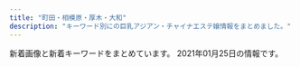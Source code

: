 ```yaml
---
title: "町田・相模原・厚木・大和"
description: "キーワード別にの巨乳アジアン・チャイナエステ嬢情報をまとめました。"
---
```


新着画像と新着キーワードをまとめています。
2021年01月25日の情報です。

<DmmAffiliateIns />
<KeywordTable
  shops={
    [
    {
        "keywords": {},
        "name": "\u695a\u3005",
        "img_links": [
            "http://onshin.xyz/_src/38965844/img20200212123402999347.jpg",
            "http://onshin.xyz/_src/39571180/img20200212123750825675.jpg",
            "http://onshin.xyz/_src/39571115/img20200212123605950636.jpg",
            "http://onshin.xyz/_src/38965884/wechatimg89089a3d49ce9555a298149aea23d992.jpg",
            "http://onshin.xyz/_src/38965847/img20200212123402999347.jpg",
            "http://onshin.xyz/_src/39571055/img20200212123918630367.jpg",
            "http://onshin.xyz/_src/38965845/img20200212123402999347.jpg",
            "http://onshin.xyz/_src/38965786/sign.png",
            "http://onshin.xyz/_src/38965789/sign.png",
            "http://onshin.xyz/_src/39571218/img20200212123842969058.jpg",
            "http://onshin.xyz/_src/38965874/wechatimg48.jpg",
            "http://onshin.xyz/_src/39571162/img20200212123720046544.jpg",
            "http://onshin.xyz/_src/39571051/img20200212123842969058.jpg",
            "http://onshin.xyz/_src/38965842/img20200212123402999347.jpg",
            "http://onshin.xyz/_src/39571217/img20200212123842969058.jpg",
            "http://onshin.xyz/_src/38965766/now.jpg",
            "http://onshin.xyz/_src/38965826/img20200212123452130136.jpg",
            "http://onshin.xyz/_src/39627767/wx00020211-183028%402x.png",
            "http://onshin.xyz/_src/39571232/img20200212123918630367.jpg",
            "http://onshin.xyz/_src/38965864/time.png",
            "http://onshin.xyz/_src/38965843/img20200212123402999347.jpg",
            "http://onshin.xyz/_src/39571179/img20200212123750825675.jpg",
            "http://onshin.xyz/_src/39571234/img20200212123918630367.jpg",
            "http://onshin.xyz/_src/39571146/wechatimg269_20200209155042881.jpg",
            "http://onshin.xyz/_src/39571190/img20200212123816283250.jpg",
            "http://onshin.xyz/_src/38965767/now.jpg",
            "http://onshin.xyz/_src/39571233/img20200212123918630367.jpg",
            "http://onshin.xyz/_src/39571004/img20200212123720046544.jpg",
            "http://onshin.xyz/_src/38965860/conbaner.png",
            "http://onshin.xyz/_src/39571219/img20200212123842969058.jpg",
            "http://onshin.xyz/_src/39571114/img20200212123605950636.jpg",
            "http://onshin.xyz/_src/38965853/s1.jpg",
            "http://onshin.xyz/_src/38965870/wechatimg46.jpg",
            "http://onshin.xyz/_src/38965795/sign.png",
            "http://onshin.xyz/_src/38965868/wechatimg52.jpg",
            "http://onshin.xyz/_src/39571231/img20200212123918630367.jpg",
            "http://onshin.xyz/_src/38965855/s3.jpg",
            "http://onshin.xyz/_src/38965813/staffgallery.png",
            "http://onshin.xyz/_src/38965784/navi_09.png",
            "http://onshin.xyz/_src/38965886/re.png",
            "http://onshin.xyz/_src/39571163/img20200212123720046544.jpg",
            "http://onshin.xyz/_src/38965837/sign.png",
            "http://onshin.xyz/_src/39571116/img20200212123605950636.jpg",
            "http://onshin.xyz/_src/38965856/s4.jpg",
            "http://onshin.xyz/_src/39571117/img20200212123605950636.jpg",
            "http://onshin.xyz/_src/39571145/wechatimg269_20200209155042881.jpg",
            "http://onshin.xyz/_src/39571192/img20200212123816283250.jpg",
            "http://onshin.xyz/_src/39571026/img20200212123816283250.jpg",
            "http://onshin.xyz/_src/38965809/sign.png",
            "http://onshin.xyz/_src/39571165/img20200212123720046544.jpg",
            "http://onshin.xyz/_src/39570590/img20200212123605950636.jpg",
            "http://onshin.xyz/_src/39647639/cam2.jpg",
            "http://onshin.xyz/_src/38965780/navi_05.png",
            "http://onshin.xyz/_src/39571191/img20200212123816283250.jpg",
            "http://onshin.xyz/_src/38965848/img20200212123402999347.jpg",
            "http://onshin.xyz/_src/38965834/sign.png",
            "http://onshin.xyz/_src/38965759/s2.jpg",
            "http://onshin.xyz/_src/38965812/sign.png",
            "http://onshin.xyz/_src/38965857/s4.jpg",
            "http://onshin.xyz/_src/38965804/img20200212123452130136.jpg",
            "http://onshin.xyz/_src/39571220/img20200212123842969058.jpg",
            "http://onshin.xyz/_src/39571164/img20200212123720046544.jpg",
            "http://onshin.xyz/_src/38965760/s3.jpg",
            "http://onshin.xyz/_src/38965771/conbaner.png",
            "http://onshin.xyz/_src/39571023/img20200212123750825675.jpg",
            "http://onshin.xyz/_src/38965849/img20200212123452130136.jpg",
            "http://onshin.xyz/_src/39571141/wechatimg270.jpg",
            "http://onshin.xyz/_src/38965821/sign.png",
            "http://onshin.xyz/_src/38965769/sign.png",
            "http://onshin.xyz/_src/38965854/s2.jpg",
            "http://onshin.xyz/_src/39571027/img20200212123816283250.jpg",
            "http://onshin.xyz/_src/38965782/navi_07.png",
            "http://onshin.xyz/_src/39570591/img20200212123605950636.jpg",
            "http://onshin.xyz/_src/38965818/sign.png",
            "http://onshin.xyz/_src/38965770/sign.png",
            "http://onshin.xyz/_src/39571177/img20200212123750825675.jpg",
            "http://onshin.xyz/_src/38965872/wechatimg51.jpg",
            "http://onshin.xyz/_src/39571193/img20200212123816283250.jpg",
            "http://onshin.xyz/_src/39571056/img20200212123918630367.jpg",
            "http://onshin.xyz/_src/38965805/img20200212123452130136.jpg",
            "http://onshin.xyz/_src/39647637/cam2.jpg",
            "http://onshin.xyz/_src/38965798/sign.png",
            "http://onshin.xyz/_src/38965778/navi_03.png",
            "http://onshin.xyz/_src/39648933/wechatimg270.jpg",
            "http://onshin.xyz/_src/39571142/wechatimg269_20200209155042881.jpg",
            "http://onshin.xyz/_src/38965758/s1.jpg",
            "http://onshin.xyz/_src/38965850/img20200212123452130136.jpg",
            "http://onshin.xyz/_src/38965827/img20200212123452130136.jpg",
            "http://onshin.xyz/_src/39571005/img20200212123720046544.jpg",
            "http://onshin.xyz/_src/39571022/img20200212123750825675.jpg",
            "http://onshin.xyz/_src/39571052/img20200212123842969058.jpg",
            "http://onshin.xyz/_src/38965876/wechatimg49.jpg",
            "http://onshin.xyz/_src/39571178/img20200212123750825675.jpg",
            "http://onshin.xyz/_src/38965878/wechatimg47.jpg",
            "http://onshin.xyz/_src/39648932/wechatimg269_20200209155042881.jpg"
        ],
        "url": "http://onshin.xyz/",
        "station": "\u672c\u539a\u6728\u99c5\u5317\u53e3"
    },
    {
        "name": "\u30db\u30ef\u30a4\u30c8\u30df\u30eb\u30af",
        "img_links": [
            "http://www.whitemilk.iesjp.com/files/011.jpg",
            "http://www.whitemilk.iesjp.com/images/rsubt7.png",
            "http://www.whitemilk.iesjp.com/images/m3.jpg",
            "http://www.whitemilk.iesjp.com/files/008.jpg",
            "http://www.whitemilk.iesjp.com/images/m6.jpg",
            "http://www.whitemilk.iesjp.com/files/009.jpg",
            "http://www.whitemilk.iesjp.com/images/slider-img002.jpg",
            "http://www.whitemilk.iesjp.com/files/010.jpg",
            "http://www.whitemilk.iesjp.com/images/rsubt5.png",
            "http://www.whitemilk.iesjp.com/images/m4.jpg",
            "http://www.whitemilk.iesjp.com/images/rsubt4.png",
            "http://www.whitemilk.iesjp.com/photo_news/upimg/384765fc43ddd57c2e_0.jpg",
            "http://www.whitemilk.iesjp.com/files/006.jpg",
            "http://www.whitemilk.iesjp.com/images/m1.jpg",
            "http://www.whitemilk.iesjp.com/images/rsubt1.png",
            "http://www.whitemilk.iesjp.com/files/005.jpg",
            "http://www.whitemilk.iesjp.com/files/004.jpg",
            "http://www.whitemilk.iesjp.com/files/003.jpg",
            "http://www.whitemilk.iesjp.com/images/b-online.png",
            "http://www.whitemilk.iesjp.com/files/007.jpg",
            "http://www.whitemilk.iesjp.com/images/rsubt3.png",
            "http://www.whitemilk.iesjp.com/images/slider-img001.jpg",
            "http://www.whitemilk.iesjp.com/files/001.jpg",
            "http://www.whitemilk.iesjp.com/images/b-tel.png",
            "http://www.whitemilk.iesjp.com/images/m2.jpg",
            "http://www.whitemilk.iesjp.com/photo_news/upimg/807595ff6abbdb5daf_0.jpg",
            "http://www.whitemilk.iesjp.com/images/rsubt2.png",
            "http://www.whitemilk.iesjp.com/images/rsubt6.png",
            "http://www.whitemilk.iesjp.com/files/002.jpg"
        ],
        "keywords": {
            "88": 16,
            "D": 40,
            "85": 8,
            "E": 8,
            "86": 48,
            "C": 40,
            "82": 16
        },
        "url": "http://www.whitemilk.iesjp.com/",
        "station": "\u5927\u548c\u99c5\u5317\u53e3"
    },
    {
        "url": "http://o-jp.com/yizumi/",
        "station": "JR\u753a\u7530\u99c5\u5317\u53e3",
        "img_links": [
            "http://o-jp.com/yizumi/images/staff1.jpg",
            "http://o-jp.com/yizumi/images/staff01.jpg",
            "http://o-jp.com/yizumi/images/hito.jpg",
            "http://o-jp.com/yizumi/images/mobile.jpg"
        ],
        "name": "\u7652\u3057\u306e\u6cc9",
        "keywords": {}
    },
    {
        "img_links": [
            "http://sagamiono.net/images/gallery/01.jpg",
            "http://sagamiono.net/images/slider/04.jpg",
            "http://sagamiono.net/staffPhoto/s20210114023211.jpg",
            "http://sagamiono.net/staffPhoto/s20210114023057.jpg",
            "http://sagamiono.net/staffPhoto/b20210114023057.jpg",
            "http://sagamiono.net/uploadfiles/Image/campaignSagamionoNet1.jpg",
            "http://sagamiono.net/uploadfiles/images/08.jpg",
            "http://sagamiono.net/staffPhoto/b20210114023130.jpg",
            "http://sagamiono.net/images/gallery/04.jpg",
            "http://sagamiono.net/images/mobile.jpg",
            "http://sagamiono.net/images/slider/02.jpg",
            "http://sagamiono.net/staffPhoto/b20210114023255.jpg",
            "http://sagamiono.net/staffPhoto/s20210114023244.jpg",
            "http://sagamiono.net/images/returnBtn.png",
            "http://sagamiono.net/staffPhoto/b20210114023244.jpg",
            "http://sagamiono.net/images/gallery/03.jpg",
            "http://sagamiono.net/staffPhoto/s20210114023223.jpg",
            "http://sagamiono.net/images/showFrame.png",
            "http://sagamiono.net/staffPhoto/s20210114023130.jpg",
            "http://sagamiono.net/images/slider/01.jpg",
            "http://sagamiono.net/staffPhoto/s20210114023117.jpg",
            "http://sagamiono.net/staffPhoto/b20210114023211.jpg",
            "http://sagamiono.net/staffPhoto/b20210114023117.jpg",
            "http://sagamiono.net/staffPhoto/s20210114023151.jpg",
            "http://sagamiono.net/uploadfiles/images/052.jpg",
            "http://sagamiono.net/staffPhoto/b20210114023151.jpg",
            "http://sagamiono.net/staffPhoto/b20210114023223.jpg",
            "http://sagamiono.net/uploadfiles/images/anketo.jpg",
            "http://sagamiono.net/images/slider/03.jpg",
            "http://sagamiono.net/images/gallery/02.jpg",
            "http://sagamiono.net/staffPhoto/s20210114023255.jpg",
            "http://sagamiono.net/staffPhoto/b20210114023233.jpg",
            "http://sagamiono.net/staffPhoto/s20210114023233.jpg"
        ],
        "keywords": {
            "D": 1,
            "87": 1,
            "90": 3,
            "\u30bb\u30af\u30b7\u30fc": 134,
            "84": 1,
            "C": 1,
            "92": 1,
            "82": 1,
            "88": 1,
            "91": 1
        },
        "name": "\u30b3\u30b9\u30e2\u30b9",
        "url": "http://sagamiono.net/",
        "station": "\u76f8\u6a21\u5927\u91ce\u99c5\u5317\u53e3"
    },
    {
        "img_links": [
            "http://sakura-relax.work/img/st10.jpg",
            "http://sakura-relax.work/img/s11.jpg",
            "http://sakura-relax.work/sp/img/t-s.jpg",
            "http://sakura-relax.work/sp/img/st6.jpg",
            "http://sakura-relax.work/sp/img/st002.jpg",
            "http://sakura-relax.work/sp/img/t-a.jpg",
            "http://sakura-relax.work/img/s10.jpg",
            "http://sakura-relax.work/sp/img/add.jpg",
            "http://sakura-relax.work/sp/img/pic.jpg",
            "http://sakura-relax.work/sp/img/pc.jpg",
            "http://sakura-relax.work/sp/img/st2.jpg",
            "http://sakura-relax.work/sp/img/botton.jpg",
            "http://sakura-relax.work/img/bottom.png",
            "http://sakura-relax.work/sp/img/sys.jpg",
            "http://sakura-relax.work/sp/img/info.jpg",
            "http://sakura-relax.work/img/head.png",
            "http://sakura-relax.work/img/st2.jpg",
            "http://sakura-relax.work/sp/img/tit.jpg",
            "http://sakura-relax.work/img/jk.jpg",
            "http://sakura-relax.work/img/st6.jpg",
            "http://sakura-relax.work/sp/img/t-o.jpg",
            "http://sakura-relax.work/img/s6.jpg",
            "http://sakura-relax.work/sp/img/st11.jpg",
            "http://sakura-relax.work/img/s2.jpg",
            "http://sakura-relax.work/sp/img/p11.jpg",
            "http://sakura-relax.work/sp/img/p6.jpg",
            "http://sakura-relax.work/sp/img/tel2.jpg",
            "http://sakura-relax.work/img/s00.jpg",
            "http://sakura-relax.work/sp/img/t-t.jpg",
            "http://sakura-relax.work/sp/img/tel.jpg",
            "http://sakura-relax.work/sp/img/jk.jpg",
            "http://sakura-relax.work/img/s000.jpg",
            "http://sakura-relax.work/sp/img/s00.jpg",
            "http://sakura-relax.work/sp/img/time.jpg",
            "http://sakura-relax.work/sp/img/st10.jpg",
            "http://sakura-relax.work/img/mo.png",
            "http://sakura-relax.work/img/st002.jpg",
            "http://sakura-relax.work/img/xmas.png",
            "http://sakura-relax.work/sp/img/p10.jpg",
            "http://sakura-relax.work/img/st11.jpg",
            "http://sakura-relax.work/sp/img/xmas.png",
            "http://sakura-relax.work/sp/img/st02.jpg",
            "http://sakura-relax.work/sp/img/t-r.jpg",
            "http://sakura-relax.work/img/st02.jpg",
            "http://sakura-relax.work/sp/img/s000.jpg"
        ],
        "name": "\u30b5\u30af\u30e9",
        "keywords": {
            "C": 7
        },
        "url": "http://sakura-relax.work/",
        "station": "\u5357\u6797\u9593\u99c5\u897f\u53e3"
    },
    {
        "keywords": {
            "87": 3,
            "86": 2,
            "C": 2,
            "D": 3
        },
        "img_links": [
            "http://www.aimu.iesjp.com/images/index_08.jpg",
            "http://www.aimu.iesjp.com/images/index_16.jpg",
            "http://www.aimu.iesjp.com/files/001.jpg",
            "http://www.aimu.iesjp.com/images/index_12.jpg",
            "http://www.aimu.iesjp.com/files/002-02.jpg",
            "http://www.aimu.iesjp.com/images/index_19.jpg",
            "http://www.aimu.iesjp.com/files/005.jpg",
            "http://www.aimu.iesjp.com/images/index_13.jpg",
            "http://www.aimu.iesjp.com/files/003-02.jpg",
            "http://www.aimu.iesjp.com/images/index_05.jpg",
            "http://www.aimu.iesjp.com/files/003.jpg",
            "http://www.aimu.iesjp.com/files/005-02.jpg",
            "http://www.aimu.iesjp.com/images/index_06.jpg",
            "http://www.aimu.iesjp.com/images/index_07.jpg",
            "http://www.aimu.iesjp.com/images/index_21.jpg",
            "http://www.aimu.iesjp.com/images/index_09.jpg",
            "http://www.aimu.iesjp.com/files/002-03.jpg",
            "http://www.aimu.iesjp.com/images/footer.jpg",
            "http://www.aimu.iesjp.com/images/index_03.jpg",
            "http://www.aimu.iesjp.com/files/004-02.jpg",
            "http://www.aimu.iesjp.com/files/001-03.jpg",
            "http://www.aimu.iesjp.com/images/backlistbtn.png",
            "http://www.aimu.iesjp.com/files/003-03.jpg",
            "http://www.aimu.iesjp.com/images/index_23.jpg",
            "http://www.aimu.iesjp.com/images/index_18.jpg",
            "http://www.aimu.iesjp.com/images/index_22.jpg",
            "http://www.aimu.iesjp.com/files/004-03.jpg",
            "http://www.aimu.iesjp.com/files/002.jpg",
            "http://www.aimu.iesjp.com/files/001-02.jpg",
            "http://www.aimu.iesjp.com/files/005-03.jpg",
            "http://www.aimu.iesjp.com/files/004.jpg",
            "http://www.aimu.iesjp.com/images/index_11.jpg",
            "http://www.aimu.iesjp.com/images/header.jpg",
            "http://www.aimu.iesjp.com/images/index_04.jpg"
        ],
        "station": "\u4e2d\u592e\u6797\u9593\u99c5",
        "name": "Aimu\uff5e\u30a2\u30a4\u30e0\uff5e",
        "url": "http://www.aimu.iesjp.com/"
    },
    {
        "station": "\u5357\u6797\u9593\u99c5\u897f\u53e3",
        "url": "http://soapaqzmn.xyz/",
        "name": "Tiara\uff5e\u30c6\u30a3\u30a2\u30e9\uff5e",
        "keywords": {
            "D": 4,
            "86": 2,
            "C": 2,
            "85": 4
        },
        "img_links": [
            "http://soapaqzmn.xyz/uploads/201028/1-20102Q30040215.jpg",
            "http://soapaqzmn.xyz/picture/evetop.png",
            "http://soapaqzmn.xyz/uploads/201028/1-20102Q30016111.jpg",
            "http://soapaqzmn.xyz/uploads/201222/1-20122210352a24.jpg",
            "http://soapaqzmn.xyz/uploads/201028/1-20102Q30031407.jpg",
            "http://soapaqzmn.xyz/picture/staff_s.png",
            "http://soapaqzmn.xyz/uploads/201222/1-201222103513628.jpg",
            "http://soapaqzmn.xyz/picture/top.png",
            "http://soapaqzmn.xyz/picture/news.png",
            "http://soapaqzmn.xyz/uploads/201028/1-20102Q3000A38.jpg"
        ]
    },
    {
        "keywords": {},
        "station": "\u672c\u539a\u6728\u99c5\u5317\u53e3",
        "img_links": [
            "http://rose.este88.com/girls/momo1.jpg",
            "http://rose.este88.com/images/s_news.png",
            "http://rose.este88.com/girls/yuyu1.jpg",
            "http://rose.este88.com/girls/ana1.jpg",
            "http://rose.este88.com/images/s_staff.png",
            "http://rose.este88.com/images/top.png",
            "http://rose.este88.com/images/new.jpg",
            "http://rose.este88.com/girls/reko1.jpg",
            "http://rose.este88.com/girls/yuki1.jpg"
        ],
        "url": "http://rose.este88.com/",
        "name": "\u30ed\u30fc\u30ba"
    },
    {
        "name": "\u3082\u3082\u304b\u3061\u3083\u3093",
        "keywords": {
            "89": 2,
            "D": 2,
            "E": 1,
            "92": 1,
            "C": 6
        },
        "url": "http://momoka.est888.com/",
        "station": "\u672c\u539a\u6728\u99c5\u6771\u53e3",
        "img_links": [
            "http://momoka.est888.com/css/staff/staff03.jpg",
            "http://momoka.est888.com/css/top01.jpg",
            "http://momoka.est888.com/css/staff/staff01.jpg",
            "http://momoka.est888.com/images/call.png",
            "http://momoka.est888.com/css/foot.jpg",
            "http://momoka.est888.com/css/staff/staff02.jpg",
            "http://momoka.est888.com/css/head.jpg"
        ]
    },
    {
        "keywords": {
            "D": 4,
            "F": 4
        },
        "img_links": [
            "https://saran.sosoxo.com/wp-content/themes/este/img/top-img01.png",
            "https://saran.sosoxo.com/wp-content/themes/este/img/3.jpg",
            "https://saran.sosoxo.com/wp-content/themes/este/img/top-img04.png",
            "https://saran.sosoxo.com/wp-content/themes/este/img/4.jpg",
            "https://saran.sosoxo.com/wp-content/themes/este/img/tel_header.png",
            "https://saran.sosoxo.com/wp-content/uploads/2020/11/suiyatyfsa.jpg",
            "https://saran.sosoxo.com/wp-content/uploads/2020/11/09s8a76tasa.jpg",
            "https://saran.sosoxo.com/wp-content/themes/este/img/1.jpg",
            "https://saran.sosoxo.com/wp-content/themes/este/img/tel_footer.png",
            "https://saran.sosoxo.com/wp-content/themes/este/img/2.jpg",
            "https://saran.sosoxo.com/wp-content/themes/este/img/top-img01a.png",
            "https://saran.sosoxo.com/wp-content/themes/este/img/top-img02.png",
            "https://saran.sosoxo.com/wp-content/themes/este/img/top-img01b.png",
            "https://saran.sosoxo.com/wp-content/themes/este/img/call.png"
        ],
        "station": "\u4e2d\u592e\u6797\u9593\u99c5\u897f\u53e3",
        "url": "https://saran.sosoxo.com/",
        "name": "\u30b5\u30e9\u30f3"
    },
    {
        "url": "http://in-esthe.com/cocochi/",
        "img_links": [
            "http://in-esthe.com/cocochi/imge/s1.png",
            "http://in-esthe.com/cocochi/imge/p-10.jpg",
            "http://in-esthe.com/cocochi/imge/botton.jpg",
            "http://in-esthe.com/cocochi/imge/staff_t.jpg",
            "http://in-esthe.com/cocochi/imge/p-4.jpg",
            "http://in-esthe.com/cocochi/imge/tel.jpg",
            "http://in-esthe.com/cocochi/imge/p-18.jpg",
            "http://in-esthe.com/cocochi/imge/ta.jpg",
            "http://in-esthe.com/cocochi/imge/p-6.jpg",
            "http://in-esthe.com/cocochi/imge/sys.png",
            "http://in-esthe.com/cocochi/imge/p-5.jpg",
            "http://in-esthe.com/cocochi/imge/p-14.jpg",
            "http://in-esthe.com/cocochi/imge/p-20.jpg",
            "http://in-esthe.com/cocochi/imge/p-3.jpg",
            "http://in-esthe.com/cocochi/imge/s0.png",
            "http://in-esthe.com/cocochi/imge/p-9.jpg",
            "http://in-esthe.com/cocochi/imge/interior_t.jpg",
            "http://in-esthe.com/cocochi/imge/int2.png",
            "http://in-esthe.com/cocochi/imge/p-1.jpg",
            "http://in-esthe.com/cocochi/imge/p-12.jpg",
            "http://in-esthe.com/cocochi/imge/p-15.jpg",
            "http://in-esthe.com/cocochi/imge/p-13.jpg",
            "http://in-esthe.com/cocochi/imge/p-16.jpg",
            "http://in-esthe.com/cocochi/imge/p-19.jpg",
            "http://in-esthe.com/cocochi/imge/p-2.jpg"
        ],
        "name": "COCOCHI",
        "keywords": {
            "90": 6,
            "83": 2,
            "D": 11,
            "E": 1,
            "87": 2,
            "88": 2,
            "82": 3,
            "86": 1,
            "C": 4
        },
        "station": "JR\u6df5\u91ce\u8fba\u99c5\u5317\u53e3"
    },
    {
        "station": "\u5927\u548c\u99c5\u5317\u53e3",
        "name": "\u723d\u5feb",
        "url": "http://soukai55.com/",
        "img_links": [
            "http://soukai55.com/images/gallery/gallery_2.jpg",
            "http://soukai55.com/images/flash_b.jpg",
            "http://soukai55.com/images/top/top_04.jpg",
            "http://soukai55.com/images/flash_a.jpg",
            "http://soukai55.com/images/top/top_03.jpg",
            "http://soukai55.com/images/top/top_08.png",
            "http://soukai55.com/images/index_btm.jpg",
            "http://soukai55.com/images/gallery/gallery_d.jpg",
            "http://soukai55.com/images/gallery/gallery_b.jpg",
            "http://soukai55.com/images/gallery/gallery_3.jpg",
            "http://soukai55.com/images/home/indnx_phone.jpg",
            "http://soukai55.com/images/gallery/gallery_4.jpg",
            "http://soukai55.com/images/home/top.jpg",
            "http://soukai55.com/images/top/top_02.jpg",
            "http://soukai55.com/images/top/top_06.jpg",
            "http://soukai55.com/images/top/top_05.jpg",
            "http://soukai55.com/images/staff_image/staff_01.jpg",
            "http://soukai55.com/images/staff_image/staff_02.jpg",
            "http://soukai55.com/images/staff_image/staff_04.jpg",
            "http://soukai55.com/images/top/top_01.jpg",
            "http://soukai55.com/images/home/indnx_qr.jpg",
            "http://soukai55.com/images/gallery/gallery_1.jpg",
            "http://soukai55.com/images/home/indnx_re.jpg",
            "http://soukai55.com/images/gallery/gallery_a.jpg",
            "http://soukai55.com/images/staff_image/staff_03.jpg",
            "http://soukai55.com/images/gallery/gallery_c.jpg",
            "http://soukai55.com/images/home/indnx_sale.png",
            "http://soukai55.com/images/staff_image/staff_05.jpg"
        ],
        "keywords": {}
    },
    {
        "img_links": [
            "http://www.yozakura-aroma.xyz/images/shop/rl1.jpg",
            "http://www.yozakura-aroma.xyz/images/7a.jpg",
            "http://www.yozakura-aroma.xyz/images/13.png",
            "http://www.yozakura-aroma.xyz/images/13.jpg",
            "http://www.yozakura-aroma.xyz/images/index-rin_04.jpg",
            "http://www.yozakura-aroma.xyz/images/1.jpg",
            "http://www.yozakura-aroma.xyz/images/3.jpg",
            "http://www.yozakura-aroma.xyz/images/nav/nav-t-job.jpg",
            "http://www.yozakura-aroma.xyz/images/index-rin_02.jpg",
            "http://www.yozakura-aroma.xyz/images/staff/meijia.jpg",
            "http://www.yozakura-aroma.xyz/images/rina.png",
            "http://www.yozakura-aroma.xyz/images/nav/nav-t-sys.jpg",
            "http://www.yozakura-aroma.xyz/images/sys5.jpg",
            "http://www.yozakura-aroma.xyz/images/527385908605281370.jpg",
            "http://www.yozakura-aroma.xyz/images/index-skr_16.jpg",
            "http://www.yozakura-aroma.xyz/images/staff/ami.jpg",
            "http://www.yozakura-aroma.xyz/images/shop/rl3.jpg",
            "http://www.yozakura-aroma.xyz/images/nav/nav-t-sta.jpg"
        ],
        "url": "http://www.yozakura-aroma.xyz/",
        "station": "\u6d77\u8001\u540d\u99c5\u6771\u53e3",
        "keywords": {},
        "name": "\u591c\u685c"
    },
    {
        "station": "\u5c0f\u7530\u6025\u7dda\u753a\u7530\u99c5\u897f\u53e3",
        "keywords": {
            "87": 12,
            "D": 30,
            "C": 13,
            "86": 12,
            "85": 6
        },
        "img_links": [
            "http://yasuragi.tyo.ac/photos/sites/55/2019/12/2019121604403829.jpg",
            "http://yasuragi.tyo.ac/photos/sites/55/2019/12/2019121604403165.jpg",
            "http://yasuragi.tyo.ac/images/news_bj3.png",
            "http://yasuragi.tyo.ac/images/s_staff.png",
            "http://yasuragi.tyo.ac/photos/sites/55/2019/12/2019121604403490.jpg",
            "http://yasuragi.tyo.ac/images/room1.jpg",
            "http://yasuragi.tyo.ac/images/room3.jpg",
            "http://yasuragi.a2.reraku.work/upload/sites/55/2021/01/2021012006485092.jpg",
            "http://yasuragi.tyo.ac/images/s_link.png",
            "http://yasuragi.tyo.ac/photos/sites/55/2020/10/2020102309174314.jpg",
            "http://yasuragi.tyo.ac/photos/sites/55/2021/01/2021012006485092.jpg",
            "http://yasuragi.tyo.ac/images/s_news.png",
            "http://yasuragi.tyo.ac/images/end.jpg",
            "http://yasuragi.tyo.ac/images/room4.jpg",
            "http://yasuragi.tyo.ac/images/room2.jpg",
            "http://yasuragi.tyo.ac/images/mobile.jpg",
            "http://yasuragi.tyo.ac/images/news_bj1.png",
            "http://yasuragi.tyo.ac/images/s3.jpg",
            "http://yasuragi.tyo.ac/images/top.jpg"
        ],
        "url": "http://yasuragi.tyo.ac/",
        "name": "\u3084\u3059\u3089\u304e"
    },
    {
        "name": "7F Mermaid \u30a8\u30b9\u30c6",
        "station": "JR\u76f8\u6a21\u539f\u99c5\u5357\u53e3",
        "keywords": {},
        "img_links": [
            "http://cdn.simplesite.com/i/50/bb/282882359341136720/i282882364654259998._szw1280h1280_.jpg",
            "http://cdn.simplesite.com/i/50/bb/282882359341136720/i282882364654796947._szw1280h1280_.jpg",
            "http://cdn.simplesite.com/i/50/bb/282882359341136720/i282882364654444468._szw1280h1280_.jpg",
            "http://cdn.simplesite.com/i/50/bb/282882359341136720/i282882364654788695._szw1280h1280_.jpg",
            "http://cdn.simplesite.com/i/50/bb/282882359341136720/i282882364654262982._szw1280h1280_.jpg",
            "http://cdn.simplesite.com/i/50/bb/282882359341136720/i282882364654804018._szw1280h1280_.jpg",
            "http://cdn.simplesite.com/i/50/bb/282882359341136720/i282882364654166233._szw1280h1280_.jpg",
            "http://cdn.simplesite.com/i/50/bb/282882359341136720/i282882364654610909._szw1280h1280_.jpg"
        ],
        "url": "http://mermaidbluesea.simplesite.com/"
    },
    {
        "name": "\u306d\u3053\u3061\u3083\u3093",
        "url": "http://esthe-japan.work/nekochan/",
        "keywords": {},
        "img_links": [
            "http://esthe-japan.work/nekochan/img/ttl_staff.png",
            "http://esthe-japan.work/nekochan/staff/momo/01.jpg",
            "http://esthe-japan.work/nekochan/staff/rina/01.jpg",
            "http://esthe-japan.work/nekochan/pic/head.png",
            "http://esthe-japan.work/nekochan/staff/yui/01.jpg",
            "http://esthe-japan.work/nekochan/img/ttl_mobile.png",
            "http://esthe-japan.work/nekochan/pic/campaign_ani.jpg",
            "http://esthe-japan.work/nekochan/staff/sayuri/01.jpg"
        ],
        "station": "\u76f8\u6a21\u5927\u91ce\u99c5\u5357\u53e3"
    },
    {
        "name": "\u30a2\u30ab\u30b9\u30ea\u30cf\u30a6\u30b9",
        "url": "http://mai.abnavi.info/",
        "img_links": [
            "http://mai.abnavi.info/photos/sites/37/2020/12/2020120717270293.jpg",
            "http://mai.abnavi.info/photos/sites/37/2019/11/2019111711211273.jpg",
            "http://mai.abnavi.info/images/room3.jpg",
            "http://mai.abnavi.info/images/end.png",
            "http://mai.abnavi.info/images/room4.jpg",
            "http://mai.abnavi.info/photos/sites/37/2020/10/2020103018180523.jpg",
            "http://mai.abnavi.info/images/mobile.jpg",
            "http://mai.abnavi.info/photos/sites/37/2020/08/2020082918252940.jpg",
            "http://mai.abnavi.info/images/room1.jpg",
            "http://mai.abnavi.info/images/staff.jpg",
            "http://mai.abnavi.info/images/top.jpg",
            "http://mai.abnavi.info/images/room2.jpg",
            "http://mai.abnavi.info/images/link.jpg"
        ],
        "station": "\u672c\u539a\u6728\u99c5\u6771\u53e3",
        "keywords": {
            "85": 5,
            "D": 15,
            "86": 15,
            "C": 5
        }
    },
    {
        "keywords": {},
        "station": "JR\u6df5\u91ce\u8fba\u99c5\u5357\u53e3",
        "name": "\u5409\u597d",
        "url": "http://yoshiko.jpest.net/",
        "img_links": [
            "http://yoshiko.jpest.net/uploads//sites/13/2020/08/1604303415-top.jpg",
            "http://yoshiko.jpest.net/uploads//sites/13/2020/08/lami.jpg",
            "http://yoshiko.jpest.net/uploads//sites/13/2020/08/r4.jpg",
            "http://yoshiko.jpest.net/uploads//sites/13/2020/08/bj_03.jpg",
            "http://yoshiko.jpest.net/uploads//sites/13/2020/08/news03.png",
            "http://yoshiko.jpest.net/uploads//sites/13/2020/08/1597221072-mobile.png",
            "http://yoshiko.jpest.net/uploads//sites/13/2020/10/1603068785-1.jpg",
            "http://yoshiko.jpest.net/uploads//sites/13/2020/10/1603075746-1.jpg",
            "http://yoshiko.jpest.net/uploads//sites/13/2020/08/laola.jpg",
            "http://yoshiko.jpest.net/uploads//sites/13/2020/08/r3.jpg",
            "http://yoshiko.jpest.net/uploads//sites/13/2020/08/lina.jpg",
            "http://yoshiko.jpest.net/uploads//sites/13/2020/08/r1.jpg",
            "http://yoshiko.jpest.net/uploads//sites/13/2020/08/g6.jpg",
            "http://yoshiko.jpest.net/uploads//sites/13/2020/10/1602825649-g22.jpg",
            "http://yoshiko.jpest.net/uploads//sites/13/2020/08/yuki.jpg",
            "http://yoshiko.jpest.net/uploads//sites/13/2020/08/g5.jpg",
            "http://yoshiko.jpest.net/uploads//sites/13/2020/08/1604303247-top.jpg",
            "http://yoshiko.jpest.net/uploads//sites/13/2020/08/news01.png",
            "http://yoshiko.jpest.net/uploads//sites/13/2020/08/r2.jpg",
            "http://yoshiko.jpest.net/uploads//sites/13/2020/08/tite-staff.jpg",
            "http://yoshiko.jpest.net/uploads//sites/13/2020/08/g1.jpg"
        ]
    },
    {
        "keywords": {},
        "name": "\u82b1\u706b",
        "img_links": [
            "http://hanabi-est.tokyo/images/a6.jpg",
            "http://hanabi-est.tokyo/images/p-r.png",
            "http://hanabi-est.tokyo/images/a2.jpg",
            "http://hanabi-est.tokyo/images/mimi.jpg",
            "http://hanabi-est.tokyo/images/a1.jpg",
            "http://hanabi-est.tokyo/images/tite-staff.png",
            "http://hanabi-est.tokyo/images/tit-newface.png",
            "http://hanabi-est.tokyo/images/a3.jpg",
            "http://hanabi-est.tokyo/images/300.png",
            "http://hanabi-est.tokyo/images/a4.jpg",
            "http://hanabi-est.tokyo/images/tite-link.png",
            "http://hanabi-est.tokyo/images/a5.jpg",
            "http://hanabi-est.tokyo/images/200.png",
            "http://hanabi-est.tokyo/images/aya.jpg",
            "http://hanabi-est.tokyo/images/n-01.png",
            "http://hanabi-est.tokyo/images/88.png",
            "http://hanabi-est.tokyo/images/yuki.jpg",
            "http://hanabi-est.tokyo/images/tit-new.png",
            "http://hanabi-est.tokyo/images/n-03.png",
            "http://hanabi-est.tokyo/images/mobile.png",
            "http://hanabi-est.tokyo/images/sora.jpg"
        ],
        "station": "\u9db4\u9593\u99c5\u6771\u53e3",
        "url": "http://hanabi-est.tokyo/"
    },
    {
        "station": "\u753a\u7530\u99c5\u6771\u53e3",
        "url": "http://es-mina.com/",
        "img_links": [
            "http://es-mina.com/img/access/roadb1.jpg",
            "http://es-mina.com/staff/midori/01mb.jpg",
            "http://es-mina.com/staff/nina/01mb.jpg",
            "http://es-mina.com/staff/ami/01mb.jpg",
            "http://es-mina.com/img/foot.jpg",
            "http://es-mina.com/staff/yuina/01mb.jpg",
            "http://es-mina.com/img/access/roada4.jpg",
            "http://es-mina.com/img/access/roadsp.png",
            "http://es-mina.com/staff/izumi/01mb.jpg",
            "http://es-mina.com/staff/nanami/01mb.jpg",
            "http://es-mina.com/img/conmsg.png",
            "http://es-mina.com/staff/sakura/01mb.jpg",
            "http://es-mina.com/pic/topimg2.jpg",
            "http://es-mina.com/pic/topimg1.jpg",
            "http://es-mina.com/staff/mana/01mb.jpg",
            "http://es-mina.com/img/access/roadb3.jpg",
            "http://es-mina.com/img/access/roada2.jpg",
            "http://es-mina.com/staff/kana/01mb.jpg",
            "http://es-mina.com/img/access/roadb4.jpg",
            "http://es-mina.com/staff/ai/01mb.jpg",
            "http://es-mina.com/staff/ran/01mb.jpg",
            "http://es-mina.com/staff/haruka/01mb.jpg",
            "http://es-mina.com/img/ttl_staff.png",
            "http://es-mina.com/img/access/roada3.jpg",
            "http://es-mina.com/staff/miki/01mb.jpg",
            "http://es-mina.com/img/access/roada1.jpg",
            "http://es-mina.com/pic/head.jpg",
            "http://es-mina.com/pic/topimg3.jpg",
            "http://es-mina.com/staff/tina/01mb.jpg",
            "http://es-mina.com/staff/ririka/01mb.jpg",
            "http://es-mina.com/staff/minami/01mb.jpg",
            "http://es-mina.com/img/ttl_concept.png",
            "http://es-mina.com/img/mainft.jpg",
            "http://es-mina.com/staff/momoko/01mb.jpg",
            "http://es-mina.com/staff/yuki/01mb.jpg",
            "http://es-mina.com/staff/nene/01mb.jpg",
            "http://es-mina.com/staff/runa/01mb.jpg",
            "http://es-mina.com/img/access/roadb2.jpg",
            "http://es-mina.com/staff/hana/01mb.jpg",
            "http://es-mina.com/staff/rei/01mb.jpg",
            "http://es-mina.com/staff/rin/01mb.jpg",
            "http://es-mina.com/staff/nana/01mb.jpg",
            "http://es-mina.com/staff/haru/01mb.jpg"
        ],
        "name": "MINA",
        "keywords": {
            "C": 32
        }
    },
    {
        "keywords": {
            "F": 1,
            "95": 1,
            "89": 1,
            "94": 1,
            "E": 1
        },
        "name": "\u3075\u308f\u3075\u308f",
        "station": "\u5c0f\u7530\u6025\u76f8\u6a21\u539f\u99c5\u5357\u53e3",
        "img_links": [
            "http://www.relax-fuwafuwa.cn/Public/Reception/picture/top.png",
            "http://www.relax-fuwafuwa.cn/Public/Reception/picture/nei3.jpg",
            "http://www.relax-fuwafuwa.cn/Public/Reception/picture/nei5.jpg",
            "http://www.relax-fuwafuwa.cn/Public/Reception/picture/s_staff.png",
            "http://www.relax-fuwafuwa.cn/Public/Reception/picture/news.png",
            "http://www.relax-fuwafuwa.cn/Public/Reception/picture/staff1.jpg",
            "http://www.relax-fuwafuwa.cn/Public/Reception/picture/nei_bj3.jpg",
            "http://www.relax-fuwafuwa.cn/Public/Reception/picture/s_massage.png",
            "http://www.relax-fuwafuwa.cn/Public/Reception/picture/2.png",
            "http://www.relax-fuwafuwa.cn/Public/Reception/picture/biaoti.jpg",
            "http://www.relax-fuwafuwa.cn/Public/Reception/picture/massage1.png",
            "http://www.relax-fuwafuwa.cn/Public/Reception/picture/1.png",
            "http://www.relax-fuwafuwa.cn/ueditor/php/upload/image/20210124/1611472898116625.jpeg",
            "http://www.relax-fuwafuwa.cn/ueditor/php/upload/image/20171213/1513161912109916.jpg"
        ],
        "url": "http://www.relax-fuwafuwa.cn/"
    },
    {
        "station": "\u4e2d\u592e\u6797\u9593\u99c5\u897f\u53e3",
        "keywords": {
            "D": 5,
            "86": 4,
            "85": 3,
            "C": 1
        },
        "name": "\u3086\u304b",
        "img_links": [
            "http://sh-yuka.work/uploads/200721/1-200H1105351319.jpg",
            "http://sh-yuka.work/templets/default/picture/504339_60927e81bc2741dd89c63cce2eeb277d_mv2.png",
            "http://sh-yuka.work/templets/default/picture/504339_f7143674e10f4748b569cd7df1c9af02_mv2(1).png",
            "http://sh-yuka.work/templets/default/picture/504339_9994463d0234418bb05113314e8f9a17_mv2_d_4724_7369_s_4_2.png",
            "http://sh-yuka.work/templets/default/picture/close.png",
            "http://sh-yuka.work/templets/default/picture/504339_f7143674e10f4748b569cd7df1c9af02_mv2.png",
            "http://sh-yuka.work/templets/default/picture/504339_6ac3d0c415404d4caea8f7806efc469e_mv2.png",
            "http://sh-yuka.work/uploads/200930/1-200930103059A0.jpg",
            "http://sh-yuka.work/uploads/200108/1-20010QQ6043H.jpg",
            "http://sh-yuka.work/templets/default/picture/504339_7e953fa3f1dd41aea09a25d07159362b_mv2.png",
            "http://sh-yuka.work/templets/default/picture/504339_24789f5562fa4f088be0b1134410514e_mv2.png",
            "http://sh-yuka.work/uploads/200728/1-200HQF02J29.jpg",
            "http://sh-yuka.work/uploads/190929/1-1Z929192K4454.jpg",
            "http://sh-yuka.work/templets/default/picture/504339_21227f8954fd409581482fb167a52224_mv2.png",
            "http://sh-yuka.work/templets/default/picture/504339_7b83b5f415b04665924c4c26f4c5cd27_mv2_d_4812_2043_s_2.png",
            "http://sh-yuka.work/uploads/201218/1-20121Q1033GH.jpg",
            "http://sh-yuka.work/uploads/201008/1-20100P93R4V3.jpg",
            "http://sh-yuka.work/uploads/210120/1-21012009301MY.jpg",
            "http://sh-yuka.work/uploads/200108/1-20010QQ625439.jpg",
            "http://sh-yuka.work/templets/default/picture/504339_042c5bafc5f34692af2ee5e33bdba1e7_mv2.png",
            "http://sh-yuka.work/templets/default/picture/504339_9d7e65f16b2c4ad8932aacf9b075d81f_mv2_d_4724_7087_s_4_2.png",
            "http://sh-yuka.work/templets/default/picture/504339_7edd816c8a6a4b8dafc32c0979bee964_mv2_d_2480_3508_s_4_2.png",
            "http://sh-yuka.work/templets/default/picture/504339_53f4914fb1244a5581c45fbe8fe05e15_mv2_d_2835_2953_s_4_2.png",
            "http://sh-yuka.work/uploads/190717/1-1ZGG5544L32.jpg",
            "http://sh-yuka.work/uploads/200108/1-20010QQ532137.jpg",
            "http://sh-yuka.work/uploads/190717/1-1ZGG5550JX.jpg",
            "http://sh-yuka.work/templets/default/picture/504339_c3603a5d59b54b2793cbf3fbd516de13_mv2.png",
            "http://sh-yuka.work/uploads/200706/1-200F614263ab.jpg",
            "http://sh-yuka.work/templets/default/picture/504339_d693404efae04362b04d73de913d8851_mv2_d_2084_2084_s_2.png",
            "http://sh-yuka.work/uploads/200629/1-200629151R5E6.jpg",
            "http://sh-yuka.work/templets/default/picture/504339_80887437d74b4abab793825cf10fcfba_mv2_d_2586_2860_s_4_2.png",
            "http://sh-yuka.work/uploads/200108/1-20010QQI61H.jpg",
            "http://sh-yuka.work/templets/default/picture/504339_81364141ef784efdac0337206b586e85_mv2.png",
            "http://sh-yuka.work/uploads/200714/1-200G409461R02.jpg"
        ],
        "url": "http://sh-yuka.work/"
    },
    {
        "img_links": [
            "http://precious.estheya.com/css/staff/staff01.png",
            "http://precious.estheya.com/css/nav/nav-004.jpg",
            "http://precious.estheya.com/css/nav/nav-006.jpg",
            "http://precious.estheya.com/css/top02.jpg",
            "http://precious.estheya.com/css/staff/staff02.png",
            "http://precious.estheya.com/css/head02.jpg",
            "http://precious.estheya.com/css/staff/staff03.png",
            "http://precious.estheya.com/css/top03.png",
            "http://precious.estheya.com/css/staff/staff01-a.png",
            "http://precious.estheya.com/css/osusume01.png",
            "http://precious.estheya.com/css/c01.png",
            "http://precious.estheya.com/css/staff/staff03-a.png",
            "http://precious.estheya.com/css/nav/nav-002.jpg",
            "http://precious.estheya.com/css/nav/nav-001.jpg",
            "http://precious.estheya.com/css/nav/nav-005.jpg",
            "http://precious.estheya.com/css/staff/staff02-a.png",
            "http://precious.estheya.com/css/nav/nav-003.jpg"
        ],
        "url": "http://precious.estheya.com/",
        "station": "\u5927\u548c\u99c5\u5357\u53e3",
        "name": "\u30d7\u30ec\u30b7\u30e3\u30b9",
        "keywords": {
            "89": 2,
            "C": 1,
            "86": 1,
            "D": 2
        }
    },
    {
        "keywords": {
            "88": 2,
            "C": 16,
            "85": 5,
            "D": 4
        },
        "url": "http://mrgurokisetsu.tokyo/",
        "name": "MINA",
        "img_links": [
            "http://mrgurokisetsu.tokyo/uploads/181219/1-1Q2191A044L9.jpg",
            "http://mrgurokisetsu.tokyo/uploads/201026/1-201026161220H2.jpg",
            "http://mrgurokisetsu.tokyo/uploads/181219/1-1Q219153224547.jpg",
            "http://mrgurokisetsu.tokyo/uploads/200828/1-200RP92115101.jpg",
            "http://mrgurokisetsu.tokyo/uploads/200828/1-200RP931222A.jpg",
            "http://mrgurokisetsu.tokyo/uploads/200828/1-200RP92314957.jpg",
            "http://mrgurokisetsu.tokyo/uploads/200828/1-200RP92305117.jpg",
            "http://mrgurokisetsu.tokyo/uploads/181219/1-1Q21915324H06.jpg",
            "http://mrgurokisetsu.tokyo/uploads/200828/1-200RP919363I.jpg",
            "http://mrgurokisetsu.tokyo/uploads/201114/1-201114140IG24.jpg",
            "http://mrgurokisetsu.tokyo/images/top-sp.png",
            "http://mrgurokisetsu.tokyo/uploads/200828/1-200RP9192Y24.jpg",
            "http://mrgurokisetsu.tokyo/uploads/181218/1-1Q21R10626151.png",
            "http://mrgurokisetsu.tokyo/uploads/200828/1-200RP92124K5.jpg",
            "http://mrgurokisetsu.tokyo/uploads/181218/1-1Q21R106025N.png",
            "http://mrgurokisetsu.tokyo/uploads/181219/1-1Q2191A133208.jpg",
            "http://mrgurokisetsu.tokyo/uploads/200828/1-200RP92022417.jpg",
            "http://mrgurokisetsu.tokyo/uploads/181218/1-1Q21R10G3C3.png",
            "http://mrgurokisetsu.tokyo/uploads/200828/1-200RP92032509.jpg",
            "http://mrgurokisetsu.tokyo/uploads/181218/1-1Q21R10649544.png",
            "http://mrgurokisetsu.tokyo/images/end.png",
            "http://mrgurokisetsu.tokyo/uploads/200828/1-200RP93113I1.jpg"
        ],
        "station": "\u6d77\u8001\u540d\u99c5\u5357\u53e3"
    },
    {
        "name": "\u4e03\u5f69",
        "keywords": {},
        "station": "JR\u76f8\u6a21\u539f\u99c5\u5357\u53e3",
        "url": "http://andloves.xyz/",
        "img_links": []
    },
    {
        "keywords": {
            "C": 3,
            "D": 24,
            "86": 33,
            "E": 6
        },
        "station": "\u5927\u548c\u99c5\u5357\u53e3",
        "url": "http://xn--cckdr4sjcn.com/",
        "name": "\u6021\u697d-\u30a4\u30e9\u30af-",
        "img_links": [
            "http://xn--cckdr4sjcn.com/images/cg10.jpg",
            "http://xn--cckdr4sjcn.com/images/cg08.jpg",
            "http://xn--cckdr4sjcn.com/images/cg09.jpg",
            "http://xn--cckdr4sjcn.com/images/evetop.png",
            "http://xn--cckdr4sjcn.com/images/cg03.jpg",
            "http://xn--cckdr4sjcn.com/images/r2.jpg",
            "http://xn--cckdr4sjcn.com/images/kan.jpg",
            "http://xn--cckdr4sjcn.com/images/cg02.jpg",
            "http://xn--cckdr4sjcn.com/images/cg07.jpg",
            "http://xn--cckdr4sjcn.com/images/cg06.jpg",
            "http://xn--cckdr4sjcn.com/images/r3.jpg",
            "http://xn--cckdr4sjcn.com/images/cg05.jpg",
            "http://xn--cckdr4sjcn.com/images/staff_s.png",
            "http://xn--cckdr4sjcn.com/images/r4.jpg",
            "http://xn--cckdr4sjcn.com/images/top.png",
            "http://xn--cckdr4sjcn.com/images/cg12.jpg",
            "http://xn--cckdr4sjcn.com/images/r1.jpg",
            "http://xn--cckdr4sjcn.com/images/cg13.jpg",
            "http://xn--cckdr4sjcn.com/images/cg01.jpg",
            "http://xn--cckdr4sjcn.com/images/cg11.jpg",
            "http://xn--cckdr4sjcn.com/images/news.png"
        ]
    },
    {
        "name": "Fairy \uff5e\u30d5\u30a7\u30a2\u30ea\u30fc\uff5e",
        "img_links": [
            "http://esthe-relax.tokyo/images/precau.png",
            "http://esthe-relax.tokyo/link/menlog.jpg",
            "http://esthe-relax.tokyo/images/evetop.png",
            "http://esthe-relax.tokyo/images/cg07.jpg",
            "http://esthe-relax.tokyo/images/staff_s.png",
            "http://esthe-relax.tokyo/images/rec.png",
            "http://esthe-relax.tokyo/images/cg03.jpg",
            "http://esthe-relax.tokyo/images/news.png",
            "http://esthe-relax.tokyo/images/cg04.jpg",
            "http://esthe-relax.tokyo/images/cg05.jpg",
            "http://esthe-relax.tokyo/images/cg02.jpg",
            "http://esthe-relax.tokyo/images/top.png",
            "http://esthe-relax.tokyo/images/sruru.jpg",
            "http://esthe-relax.tokyo/images/cg01.jpg"
        ],
        "station": "JR\u6df5\u91ce\u8fba\u99c5\u5317\u53e3",
        "keywords": {
            "86": 6,
            "E": 2,
            "D": 4
        },
        "url": "http://esthe-relax.tokyo/"
    },
    {
        "keywords": {
            "86": 1,
            "D": 4,
            "87": 3
        },
        "img_links": [
            "http://www.club.masg.info/files/005.jpg",
            "http://www.club.masg.info/images/mainImg_sub.jpg",
            "http://www.club.masg.info/files/002.jpg",
            "http://www.club.masg.info/common/images/photo02.jpg",
            "http://www.club.masg.info/files/001.jpg",
            "http://www.club.masg.info/images/end-info.png",
            "http://www.club.masg.info/files/003.jpg",
            "http://www.club.masg.info/images/btn2.png",
            "http://www.club.masg.info/images/icon_top.png",
            "http://www.club.masg.info/images/icon_info.png",
            "http://www.club.masg.info/common/images/photo03.jpg",
            "http://www.club.masg.info/common/images/photo01.jpg",
            "http://www.club.masg.info/images/icon_tel.png",
            "http://www.club.masg.info/images/icon_concept.png",
            "http://www.club.masg.info/images/icon_staff.png"
        ],
        "station": "JR\u76f8\u6a21\u539f\u99c5\u5357\u53e3",
        "url": "http://www.club.masg.info/",
        "name": "\u7f8e\u4eba\u30af\u30e9\u30d6"
    },
    {
        "url": "http://msg-aroma.com/",
        "name": "\u30c1\u30e3\u30fc\u30df\u30f3\u30b0",
        "station": "\u672c\u539a\u6728\u99c5\u5317\u53e3",
        "keywords": {
            "C": 19
        },
        "img_links": [
            "http://msg-aroma.com/staff/yuriko/01.jpg",
            "http://msg-aroma.com/staff/miki/01.jpg",
            "http://msg-aroma.com/pic/topimg1.png",
            "http://msg-aroma.com/staff/ayumi/01mb.jpg",
            "http://msg-aroma.com/pic/head.jpg",
            "http://msg-aroma.com/staff/nao/01.jpg",
            "http://msg-aroma.com/staff/yuriko/01mb.jpg",
            "http://msg-aroma.com/pic/topimg2.png",
            "http://msg-aroma.com/staff/nanami/01mb.jpg",
            "http://msg-aroma.com/img/ttl_staff.jpg",
            "http://msg-aroma.com/staff/hina/01.jpg",
            "http://msg-aroma.com/staff/nanami/01.jpg",
            "http://msg-aroma.com/staff/mio/01mb.jpg",
            "http://msg-aroma.com/img/ttl_kohkin.png",
            "http://msg-aroma.com/i/files/homeimg.jpg",
            "http://msg-aroma.com/staff/mio/01.jpg",
            "http://msg-aroma.com/img/ttl_mobile.png",
            "http://msg-aroma.com/staff/marina/01.jpg",
            "http://msg-aroma.com/staff/momo/01mb.jpg",
            "http://msg-aroma.com/staff/momo/01.jpg",
            "http://msg-aroma.com/staff/ririko/01.jpg",
            "http://msg-aroma.com/staff/hina/01mb.jpg",
            "http://msg-aroma.com/staff/marina/01mb.jpg",
            "http://msg-aroma.com/pic/topimg5.png",
            "http://msg-aroma.com/img/att.png",
            "http://msg-aroma.com/staff/ririko/01mb.jpg",
            "http://msg-aroma.com/staff/miki/01mb.jpg",
            "http://msg-aroma.com/pic/topimg3.png",
            "http://msg-aroma.com/staff/ayumi/01.jpg",
            "http://msg-aroma.com/staff/nao/01mb.jpg",
            "http://msg-aroma.com/pic/topimg4.png"
        ]
    },
    {
        "station": "\u5927\u548c\u99c5\u5357\u53e3",
        "url": "http://www.esperana.xyz/",
        "img_links": [
            "http://www.esperana.xyz/images/index_10.png",
            "http://www.esperana.xyz/staff/junbi.jpg",
            "http://www.esperana.xyz/staff/3.jpg",
            "http://www.esperana.xyz/staff/4.jpg",
            "http://www.esperana.xyz/images/staff_08.png",
            "http://www.esperana.xyz/staff/1.jpg",
            "http://www.esperana.xyz/images/index_07.png",
            "http://www.esperana.xyz/images/index_12.png",
            "http://www.esperana.xyz/images/index_04.png",
            "http://www.esperana.xyz/images/index_08.png",
            "http://www.esperana.xyz/images/index_05.png",
            "http://www.esperana.xyz/images/index_06.png"
        ],
        "name": "\u30a8\u30b9\u30da\u30e9\u30f3\u30b5",
        "keywords": {}
    },
    {
        "name": "Angel \uff5e\u5929\u4f7f\uff5e",
        "img_links": [
            "http://tenshi.est888.com/css/osusume07.jpg",
            "http://tenshi.est888.com/css/nav/nav01.png",
            "http://tenshi.est888.com/css/staff/staff06.jpg",
            "http://tenshi.est888.com/css/staff/staff08.jpg",
            "http://tenshi.est888.com/css/staff/staff07.jpg",
            "http://tenshi.est888.com/css/topbottom.jpg",
            "http://tenshi.est888.com/css/staff/staff01.jpg",
            "http://tenshi.est888.com/css/nav/nav03.png",
            "http://tenshi.est888.com/css/staff/staff09.jpg",
            "http://tenshi.est888.com/css/staff/staff005.jpg",
            "http://tenshi.est888.com/css/nav/nav04.png",
            "http://tenshi.est888.com/css/top02-left03.jpg",
            "http://tenshi.est888.com/css/nav/nav02.png",
            "http://tenshi.est888.com/css/nav/nav05.png",
            "http://tenshi.est888.com/css/staff/staff02.jpg",
            "http://tenshi.est888.com/css/staff/staff04.jpg",
            "http://tenshi.est888.com/css/staff/staff03.jpg",
            "http://tenshi.est888.com/css/top02-left02a.jpg",
            "http://tenshi.est888.com/css/head04.jpg",
            "http://tenshi.est888.com/css/nav/nav06.png"
        ],
        "keywords": {
            "D": 3,
            "87": 1,
            "91": 2,
            "86": 1,
            "92": 2,
            "89": 2,
            "E": 6,
            "90": 1
        },
        "url": "http://tenshi.est888.com/",
        "station": "JR\u76f8\u6a21\u539f\u99c5\u5357\u53e3"
    },
    {
        "keywords": {
            "C": 4,
            "87": 20,
            "D": 20,
            "86": 4
        },
        "img_links": [
            "http://www.alice.iesjp.com/files/007.jpg",
            "http://www.alice.iesjp.com/files/004.jpg",
            "http://www.alice.iesjp.com/files/002.jpg",
            "http://www.alice.iesjp.com/files/005.jpg",
            "http://www.alice.iesjp.com/files/006.jpg",
            "http://www.alice.iesjp.com/files/001.jpg",
            "http://www.alice.iesjp.com/photo_news/upimg/641995ff833cdaa8d5_0.jpg"
        ],
        "name": "Alice \uff5e\u30a2\u30ea\u30b9\uff5e",
        "station": "\u672c\u539a\u6728\u99c5\u5317\u53e3",
        "url": "http://www.alice.iesjp.com/"
    },
    {
        "url": "http://darling.estjp.info/",
        "station": "\u5c0f\u7530\u6025\u76f8\u6a21\u539f\u99c5\u5357\u53e3",
        "keywords": {
            "90": 3,
            "C": 4,
            "D": 7,
            "89": 4,
            "87": 4
        },
        "img_links": [
            "http://darling.estjp.info/css/staff/staff009-a.jpg",
            "http://darling.estjp.info/css/nav/nav-004.png",
            "http://darling.estjp.info/css/staff/staff16-a.jpg",
            "http://darling.estjp.info/css/staff/staff010-a.jpg",
            "http://darling.estjp.info/css/osusume-01.png",
            "http://darling.estjp.info/css/staff/staff12-a.jpg",
            "http://darling.estjp.info/css/staff/staff12-b.jpg",
            "http://darling.estjp.info/css/staff/staff008.jpg",
            "http://darling.estjp.info/css/tel03.png",
            "http://darling.estjp.info/css/staff/staff009.jpg",
            "http://darling.estjp.info/css/staff/staff008-a.jpg",
            "http://darling.estjp.info/css/top0003.png",
            "http://darling.estjp.info/css/nav/nav-006.png",
            "http://darling.estjp.info/css/staff/staff001.jpg",
            "http://darling.estjp.info/css/staff/staff008-b.jpg",
            "http://darling.estjp.info/css/staff/staff003-a.jpg",
            "http://darling.estjp.info/css/nav/nav-005.png",
            "http://darling.estjp.info/css/staff/staff010.jpg",
            "http://darling.estjp.info/css/staff/staff13.jpg",
            "http://darling.estjp.info/css/nav/nav-003.png",
            "http://darling.estjp.info/css/staff/staff13-a.jpg",
            "http://darling.estjp.info/css/staff/staff003.jpg",
            "http://darling.estjp.info/css/staff/staff001-a.jpg",
            "http://darling.estjp.info/css/staff/staff12.jpg",
            "http://darling.estjp.info/css/top02-left.png",
            "http://darling.estjp.info/css/top01.jpg",
            "http://darling.estjp.info/css/staff/staff0005.jpg",
            "http://darling.estjp.info/css/staff/staff16.jpg",
            "http://darling.estjp.info/css/nav/nav-001.png",
            "http://darling.estjp.info/css/staff/staff15.jpg",
            "http://darling.estjp.info/css/staff/staff19-a.jpg",
            "http://darling.estjp.info/css/staff/staff13-b.jpg",
            "http://darling.estjp.info/css/staff/staff010-b.jpg",
            "http://darling.estjp.info/css/nav/nav-002.png",
            "http://darling.estjp.info/css/staff/staff19.jpg",
            "http://darling.estjp.info/css/staff/staff15-a.jpg",
            "http://darling.estjp.info/css/staff/staff0005-a.jpg"
        ],
        "name": "Darling \uff5e\u30c0\u30fc\u30ea\u30f3\uff5e"
    },
    {
        "keywords": {
            "C": 10,
            "91": 3,
            "86": 3,
            "87": 3
        },
        "name": "Merci \uff5e\u30e1\u30eb\u30b7\u30fc\uff5e",
        "img_links": [
            "http://merci-massage.work/img/st002.jpg",
            "http://merci-massage.work/sp/img/acc2.jpg",
            "http://merci-massage.work/img/acc2.jpg",
            "http://merci-massage.work/img/campian.jpg",
            "http://merci-massage.work/img/acc1.jpg",
            "http://merci-massage.work/img/sta1.jpg",
            "http://merci-massage.work/img/mo.png",
            "http://merci-massage.work/sp/img/t-s.jpg",
            "http://merci-massage.work/img/st2.jpg",
            "http://merci-massage.work/sp/img/p-1.jpg",
            "http://merci-massage.work/sp/img/st2.jpg",
            "http://merci-massage.work/sp/img/pic.jpg",
            "http://merci-massage.work/sp/img/add.jpg",
            "http://merci-massage.work/sp/img/tit.jpg",
            "http://merci-massage.work/img/s3.jpg",
            "http://merci-massage.work/sp/img/tel.jpg",
            "http://merci-massage.work/sp/img/t-a.jpg",
            "http://merci-massage.work/sp/img/p-3.jpg",
            "http://merci-massage.work/sp/img/acc4.jpg",
            "http://merci-massage.work/sp/img/sys.jpg",
            "http://merci-massage.work/sp/img/p-2.jpg",
            "http://merci-massage.work/img/botton.jpg",
            "http://merci-massage.work/sp/img/acc3.jpg",
            "http://merci-massage.work/img/st02.jpg",
            "http://merci-massage.work/sp/img/pc.jpg",
            "http://merci-massage.work/img/st03.jpg",
            "http://merci-massage.work/sp/img/1F338.png",
            "http://merci-massage.work/img/head.jpg",
            "http://merci-massage.work/sp/img/st1.jpg",
            "http://merci-massage.work/img/nos.jpg",
            "http://merci-massage.work/sp/img/cam.jpg",
            "http://merci-massage.work/sp/img/t-r.jpg",
            "http://merci-massage.work/sp/img/time.jpg",
            "http://merci-massage.work/sp/img/acc1.jpg",
            "http://merci-massage.work/sp/img/st3.jpg",
            "http://merci-massage.work/img/sta3.jpg",
            "http://merci-massage.work/sp/img/t-t.jpg",
            "http://merci-massage.work/img/s2.jpg",
            "http://merci-massage.work/img/sta2.jpg",
            "http://merci-massage.work/img/st1.jpg",
            "http://merci-massage.work/img/1F338.png",
            "http://merci-massage.work/img/acc3.jpg",
            "http://merci-massage.work/img/acc4.jpg",
            "http://merci-massage.work/sp/img/botton.jpg",
            "http://merci-massage.work/img/st3.jpg",
            "http://merci-massage.work/img/st01.jpg",
            "http://merci-massage.work/img/s1.jpg",
            "http://merci-massage.work/sp/img/t-o.jpg",
            "http://merci-massage.work/sp/img/info.jpg"
        ],
        "station": "\u672c\u539a\u6728\u99c5\u5357\u53e3",
        "url": "http://merci-massage.work/"
    },
    {
        "url": "http://www.spun.work/",
        "keywords": {},
        "station": "\u76f8\u6a21\u5927\u91ce\u99c5\u5357\u53e3",
        "name": "\u30b9\u30de\u30a4\u30eb",
        "img_links": [
            "http://www.spun.work/images/tel.jpg",
            "http://www.spun.work/images/staff_t.jpg",
            "http://www.spun.work/images/sys1.png",
            "http://www.spun.work/images/news.png",
            "http://www.spun.work/img/yuki1.jpg",
            "http://www.spun.work/images/int1.png",
            "http://www.spun.work/images/sys2.png",
            "http://www.spun.work/images/line.png",
            "http://www.spun.work/images/int2.png",
            "http://www.spun.work/images/mobile.jpg",
            "http://www.spun.work/img/mari1.jpg",
            "http://www.spun.work/images/interior_t.jpg",
            "http://www.spun.work/images/3.jpg",
            "http://www.spun.work/images/1.jpg",
            "http://www.spun.work/images/2.jpg",
            "http://www.spun.work/images/info.png",
            "http://www.spun.work/img/haruko1.jpg",
            "http://www.spun.work/images/4.jpg",
            "http://www.spun.work/images/ta.jpg",
            "http://www.spun.work/images/head.jpg",
            "http://www.spun.work/img/risa1.jpg"
        ]
    },
    {
        "name": "\u3089\u304f\u3089\u304f",
        "url": "http://www.smile-es.info/",
        "keywords": {
            "86": 1,
            "E": 1,
            "84": 1,
            "87": 1,
            "D": 2,
            "C": 1,
            "88": 1
        },
        "img_links": [
            "http://www.smile-es.info/staff/aya1.jpg",
            "http://www.smile-es.info/staff/aya2.jpg",
            "http://www.smile-es.info/staff/aya4.jpg",
            "http://www.smile-es.info/staff/mika2.jpg",
            "http://www.smile-es.info/img/pic/slide_2.jpg",
            "http://www.smile-es.info/staff/mio.jpg",
            "http://www.smile-es.info/staff/mio1.jpg",
            "http://www.smile-es.info/staff/mika3.jpg",
            "http://www.smile-es.info/img/pic/slide_1.jpg",
            "http://www.smile-es.info/staff/mika.jpg",
            "http://www.smile-es.info/img/pic/int4.jpg",
            "http://www.smile-es.info/staff/nao1.jpg",
            "http://www.smile-es.info/staff/nao2.jpg",
            "http://www.smile-es.info/staff/nao.jpg",
            "http://www.smile-es.info/staff/aya3.jpg",
            "http://www.smile-es.info/staff/mio2.jpg",
            "http://www.smile-es.info/staff/mio4.jpg",
            "http://www.smile-es.info/img/pic/rec.jpg",
            "http://www.smile-es.info/img/pic/int2.jpg",
            "http://www.smile-es.info/img/pic/int1.jpg",
            "http://www.smile-es.info/staff/aya.jpg",
            "http://www.smile-es.info/staff/nao3.jpg",
            "http://www.smile-es.info/staff/zb.jpg",
            "http://www.smile-es.info/img/pic/int3.jpg",
            "http://www.smile-es.info/staff/mika1.jpg",
            "http://www.smile-es.info/staff/mio3.jpg"
        ],
        "station": "\u5927\u548c\u99c5\u5357\u53e3"
    },
    {
        "keywords": {},
        "img_links": [
            "http://loran.work/_src/32429023/wechatimg178.jpg",
            "http://loran.work/_src/50767781/point_blur_jan142021_151523.jpg",
            "http://loran.work/_src/50303383/4_20201122132203882.jpg",
            "http://loran.work/_src/50303331/1_20201122130807535.jpg",
            "http://loran.work/_src/32429025/wechatimg176.jpg",
            "http://loran.work/_src/32428901/sign.png",
            "http://loran.work/_src/50303443/wechatimg2505.jpg",
            "http://loran.work/_src/32428923/s_news.png",
            "http://loran.work/_src/50767769/line1.png",
            "http://loran.work/_src/35039026/wechatimg2505.jpg",
            "http://loran.work/_src/50315854/wechatimg107.jpg",
            "http://loran.work/_src/50315853/wechatimg107.jpg",
            "http://loran.work/_src/50895964/point_blur_jan142021_151523.jpg",
            "http://loran.work/_src/33200897/wechatimg107.jpg",
            "http://loran.work/_src/32428972/zi_staff.png",
            "http://loran.work/_src/50767780/point_blur_jan142021_151523.jpg",
            "http://loran.work/_src/50315848/wechatimg100_20201123164709147.jpg",
            "http://loran.work/_src/32428933/info.jpg",
            "http://loran.work/_src/50303381/3_20201122132203909.jpg",
            "http://loran.work/_src/50303367/2_20201122132143863.jpg",
            "http://loran.work/_src/50315847/wechatimg100_20201123164709147.jpg",
            "http://loran.work/_src/32428977/wechatimg106_20201123181022029.jpg",
            "http://loran.work/_src/50767767/point_blur_jan142021_151523.jpg",
            "http://loran.work/_src/33200845/line1.png",
            "http://loran.work/_src/32428937/end.jpg",
            "http://loran.work/_src/32429021/wechatimg177.jpg",
            "http://loran.work/_src/50303437/line1.png",
            "http://loran.work/_src/50303385/5_20201122132203915.jpg"
        ],
        "station": "JR\u6df5\u91ce\u8fba\u99c5\u5317\u53e3",
        "url": "http://loran.work/",
        "name": "\u548c\u5fc3"
    },
    {
        "name": "Clivia\u30fb\u30af\u30ea\u30d3\u30a2",
        "keywords": {
            "C": 52,
            "87": 6,
            "84": 3,
            "86": 7,
            "D": 14,
            "85": 8,
            "83": 1
        },
        "url": "http://clivia.jpn.mn/",
        "station": "\u672c\u539a\u6728\u99c5\u5317\u53e3",
        "img_links": [
            "http://clivia.jpn.mn/images/topic.png",
            "http://clivia.jpn.mn/photos/sites/7/2019/12/2019121016505936.jpg",
            "http://clivia.jpn.mn/photos/sites/7/2019/12/2019121016344158.jpg",
            "http://clivia.jpn.mn/photos/sites/7/2018/06/201806240230592.jpg",
            "http://clivia.jpn.mn/images/s_staff.png",
            "http://clivia.jpn.mn/photos/sites/7/2018/09/2018091111213257.jpg",
            "http://clivia.jpn.mn/images/face.png",
            "http://clivia.jpn.mn/photos/sites/7/2018/06/2018062707564386.jpg",
            "http://clivia.jpn.mn/photos/sites/7/2018/06/201806120710442.jpg",
            "http://clivia.jpn.mn/images/ser2.jpg",
            "http://clivia.jpn.mn/photos/sites/7/2019/12/2019121016323542.jpg",
            "http://clivia.jpn.mn/images/l1.png",
            "http://clivia.jpn.mn/images/ser1.jpg",
            "http://clivia.jpn.mn/photos/sites/7/2019/12/2019121016510012.jpg",
            "http://clivia.jpn.mn/photos/sites/7/2019/12/2019121016595291.jpg",
            "http://clivia.jpn.mn/photos/sites/7/2018/10/2018101717032134.jpg",
            "http://clivia.jpn.mn/images/hua.png",
            "http://clivia.jpn.mn/photos/sites/7/2018/01/243403403239253278.jpg",
            "http://clivia.jpn.mn/photos/sites/7/2019/12/2019121016505897.jpg",
            "http://clivia.jpn.mn/photos/sites/7/2019/12/2019121016394078.jpg",
            "http://clivia.jpn.mn/images/line3.png",
            "http://clivia.jpn.mn/images/headline.png",
            "http://clivia.jpn.mn/photos/sites/7/2018/06/2018062402305965.jpg",
            "http://clivia.jpn.mn/photos/sites/7/2019/12/2019121016505928.jpg",
            "http://clivia.jpn.mn/photos/sites/7/2019/12/2019121016364199.jpg",
            "http://clivia.jpn.mn/photos/sites/7/2019/12/2019121016595368.jpg",
            "http://clivia.jpn.mn/images/s3.png",
            "http://clivia.jpn.mn/images/end.png",
            "http://clivia.jpn.mn/photos/sites/7/2019/12/2019121016505828.jpg",
            "http://clivia.jpn.mn/photos/sites/7/2018/11/2018110213101766.jpg",
            "http://clivia.jpn.mn/photos/sites/7/2018/01/cn.jpg",
            "http://clivia.jpn.mn/photos/sites/7/2019/10/2019102614594291.jpg",
            "http://clivia.jpn.mn/images/hua1.png",
            "http://clivia.jpn.mn/images/s1.png",
            "http://clivia.jpn.mn/images/ser3.jpg",
            "http://clivia.jpn.mn/images/top.png",
            "http://clivia.jpn.mn/images/staff_bj1.png",
            "http://clivia.jpn.mn/images/staff_bj3.png",
            "http://clivia.jpn.mn/photos/sites/7/2019/12/2019121016364243.jpg",
            "http://clivia.jpn.mn/images/s_link.png",
            "http://clivia.jpn.mn/images/line1.png",
            "http://clivia.jpn.mn/photos/sites/7/2019/12/2019121016595178.jpg",
            "http://clivia.jpn.mn/photos/sites/7/2019/12/2019121016510026.jpg",
            "http://clivia.jpn.mn/images/l3.png",
            "http://clivia.jpn.mn/photos/sites/7/2019/12/2019121016595298.jpg"
        ]
    },
    {
        "keywords": {},
        "station": "\u5c0f\u7530\u6025\u76f8\u6a21\u539f\u99c5\u5357\u53e3",
        "img_links": [
            "http://sh-leo.work/picture/fm2.png",
            "http://sh-leo.work/picture/top_t2.png",
            "http://sh-leo.work/picture/s_5.jpg",
            "http://sh-leo.work/picture/faq_st1.png",
            "http://sh-leo.work/picture/top_t5.png",
            "http://sh-leo.work/picture/top_t8.png",
            "http://sh-leo.work/picture/fm3.png",
            "http://sh-leo.work/picture/fm4.png",
            "http://sh-leo.work/picture/topimg3.jpg",
            "http://sh-leo.work/picture/s_3.jpg",
            "http://sh-leo.work/picture/top_sin1.jpg",
            "http://sh-leo.work/picture/fm5.png",
            "http://sh-leo.work/picture/p6_ct1.png",
            "http://sh-leo.work/picture/faq_st2.png",
            "http://sh-leo.work/picture/shinphoto2.jpg",
            "http://sh-leo.work/picture/s_1.jpg",
            "http://sh-leo.work/picture/p3_ct1.png",
            "http://sh-leo.work/picture/a.png",
            "http://sh-leo.work/picture/shinphoto3.jpg",
            "http://sh-leo.work/picture/topimg2.jpg",
            "http://sh-leo.work/picture/top_pickback.png",
            "http://sh-leo.work/picture/s_4.jpg",
            "http://sh-leo.work/picture/shinphoto1.jpg",
            "http://sh-leo.work/picture/top_t1.png",
            "http://sh-leo.work/picture/p4_ct1_sub1.png",
            "http://sh-leo.work/picture/top_t4.png",
            "http://sh-leo.work/picture/att.png",
            "http://sh-leo.work/picture/p4_ct1.png",
            "http://sh-leo.work/picture/camp20180713_2.png",
            "http://sh-leo.work/picture/fm1.png",
            "http://sh-leo.work/picture/top_sin3.jpg",
            "http://sh-leo.work/picture/q.png",
            "http://sh-leo.work/picture/top_t3.png",
            "http://sh-leo.work/picture/optionrev1.png",
            "http://sh-leo.work/picture/s_2.jpg",
            "http://sh-leo.work/picture/topimg1.jpg",
            "http://sh-leo.work/picture/top_sin2.jpg",
            "http://sh-leo.work/picture/p2_ct1.png",
            "http://sh-leo.work/picture/age.png",
            "http://sh-leo.work/picture/shinphoto4.jpg",
            "http://sh-leo.work/picture/frames.png",
            "http://sh-leo.work/picture/frameback.png",
            "http://sh-leo.work/picture/fm6.png"
        ],
        "name": "LEO\uff5e\u30ec\u30aa\uff5e",
        "url": "http://sh-leo.work/"
    },
    {
        "station": "\u4e2d\u592e\u6797\u9593\u99c5\u5317\u53e3",
        "url": "http://forever-est.xyz/",
        "name": "\u5fc3\u306e\u5922",
        "keywords": {
            "86": 7,
            "D": 6,
            "E": 1
        },
        "img_links": [
            "http://forever-est.xyz/images/tit3.jpg",
            "http://forever-est.xyz/images/head1.jpg",
            "http://forever-est.xyz/images/girl3.png",
            "http://forever-est.xyz/images/girl6.png",
            "http://forever-est.xyz/images/r03.jpg",
            "http://forever-est.xyz/images/line1.jpg",
            "http://forever-est.xyz/images/girl8.png",
            "http://forever-est.xyz/images/r02.jpg",
            "http://forever-est.xyz/images/r04.jpg",
            "http://forever-est.xyz/images/but5.png",
            "http://forever-est.xyz/images/ftb.jpg",
            "http://forever-est.xyz/images/tit5.jpg",
            "http://forever-est.xyz/images/line.jpg",
            "http://forever-est.xyz/images/tit6.jpg",
            "http://forever-est.xyz/images/but6.png",
            "http://forever-est.xyz/images/fbb.jpg",
            "http://forever-est.xyz/images/girl2.png",
            "http://forever-est.xyz/images/but4.png",
            "http://forever-est.xyz/images/tit2.jpg",
            "http://forever-est.xyz/images/but1.png",
            "http://forever-est.xyz/images/girl5.png",
            "http://forever-est.xyz/images/but2.png",
            "http://forever-est.xyz/images/r01.jpg",
            "http://forever-est.xyz/images/girl7.png",
            "http://forever-est.xyz/images/tit1.jpg",
            "http://forever-est.xyz/images/but3.png",
            "http://forever-est.xyz/images/girl1.png"
        ]
    },
    {
        "name": "\u5922\u306e\u604b",
        "keywords": {
            "D": 2,
            "86": 2
        },
        "station": "\u5927\u548c\u99c5\u5317\u53e3",
        "img_links": [
            "http://yumenokoi.xyz.mn/images/1.jpg",
            "http://yumenokoi.xyz.mn/images/2.jpg",
            "http://yumenokoi.xyz.mn/images/staff_bj3.jpg",
            "http://yumenokoi.xyz.mn/photos/sites/63/2020/08/2020082804382098.jpg",
            "http://yumenokoi.xyz.mn/images/s_staff.jpg",
            "http://yumenokoi.xyz.mn/images/top.jpg",
            "http://yumenokoi.xyz.mn/images/info2.jpg",
            "http://yumenokoi.xyz.mn/images/mobile.jpg",
            "http://yumenokoi.xyz.mn/images/s_link.jpg",
            "http://yumenokoi.xyz.mn/photos/sites/63/2020/08/2020082804381466.jpg",
            "http://yumenokoi.xyz.mn/images/news1.jpg"
        ],
        "url": "http://yumenokoi.xyz.mn/"
    },
    {
        "keywords": {},
        "station": "\u5927\u548c\u99c5\u5357\u53e3",
        "name": "\u685c\u6843-\u3055\u304f\u3089\u3093\u307c-",
        "img_links": [
            "http://massage-est.info/images/no.png",
            "http://massage-est.info/images/cg01.jpg",
            "http://massage-est.info/images/cg07.jpg",
            "http://massage-est.info/images/cg04.jpg",
            "http://massage-est.info/images/cg05.jpg",
            "http://massage-est.info/images/cg11.jpg",
            "http://massage-est.info/images/fla.jpg",
            "http://massage-est.info/images/head.jpg",
            "http://massage-est.info/images/cg09.jpg",
            "http://massage-est.info/images/cg03.jpg",
            "http://massage-est.info/images/cg02.jpg"
        ],
        "url": "http://massage-est.info/"
    },
    {
        "url": "http://sln-esthe.com/",
        "name": "nana",
        "station": "\u3055\u304c\u307f\u91ce\u99c5\u5317\u53e3",
        "img_links": [
            "http://sln-esthe.com/scdl/staff/10061.jpg",
            "http://sln-esthe.com/scdl/staff/10461.jpg",
            "http://sln-esthe.com/scdl/staff/10341mb.jpg",
            "http://sln-esthe.com/scdl/staff/10561.jpg",
            "http://sln-esthe.com/scdl/staff/10531mb.jpg",
            "http://sln-esthe.com/img/access/road7.jpg",
            "http://sln-esthe.com/scdl/staff/10211mb.jpg",
            "http://sln-esthe.com/scdl/staff/10401.jpg",
            "http://sln-esthe.com/scdl/staff/10131.jpg",
            "http://sln-esthe.com/scdl/staff/10291mb.jpg",
            "http://sln-esthe.com/scdl/staff/10661mb.jpg",
            "http://sln-esthe.com/img/access/road9.jpg",
            "http://sln-esthe.com/scdl/staff/10381mb.jpg",
            "http://sln-esthe.com/img/access/road6.jpg",
            "http://sln-esthe.com/scdl/staff/10061mb.jpg",
            "http://sln-esthe.com/scdl/staff/10021.jpg",
            "http://sln-esthe.com/scdl/staff/10321.jpg",
            "http://sln-esthe.com/img/access/road4.jpg",
            "http://sln-esthe.com/scdl/staff/10331.jpg",
            "http://sln-esthe.com/scdl/staff/10221.jpg",
            "http://sln-esthe.com/i/files/homeimg.jpg",
            "http://sln-esthe.com/scdl/staff/10181.jpg",
            "http://sln-esthe.com/scdl/staff/10361.jpg",
            "http://sln-esthe.com/scdl/staff/10241mb.jpg",
            "http://sln-esthe.com/img/access/road3.jpg",
            "http://sln-esthe.com/scdl/staff/10022.jpg",
            "http://sln-esthe.com/scdl/staff/10301.jpg",
            "http://sln-esthe.com/scdl/staff/10191mb.jpg",
            "http://sln-esthe.com/img/ttl_mobile.png",
            "http://sln-esthe.com/scdl/staff/10361mb.jpg",
            "http://sln-esthe.com/scdl/staff/10501.jpg",
            "http://sln-esthe.com/scdl/staff/10282.jpg",
            "http://sln-esthe.com/scdl/staff/10431.jpg",
            "http://sln-esthe.com/scdl/staff/10554.jpg",
            "http://sln-esthe.com/scdl/staff/10711mb.jpg",
            "http://sln-esthe.com/scdl/staff/10231.jpg",
            "http://sln-esthe.com/scdl/staff/10041mb.jpg",
            "http://sln-esthe.com/scdl/staff/10482.jpg",
            "http://sln-esthe.com/scdl/staff/10161.jpg",
            "http://sln-esthe.com/scdl/staff/10521mb.jpg",
            "http://sln-esthe.com/scdl/staff/10621.jpg",
            "http://sln-esthe.com/scdl/staff/10301mb.jpg",
            "http://sln-esthe.com/scdl/staff/10521.jpg",
            "http://sln-esthe.com/scdl/staff/10581.jpg",
            "http://sln-esthe.com/scdl/staff/10611.jpg",
            "http://sln-esthe.com/scdl/staff/10571mb.jpg",
            "http://sln-esthe.com/scdl/staff/10031mb.jpg",
            "http://sln-esthe.com/scdl/staff/10032.jpg",
            "http://sln-esthe.com/scdl/staff/10471.jpg",
            "http://sln-esthe.com/scdl/staff/10101mb.jpg",
            "http://sln-esthe.com/scdl/staff/10531.jpg",
            "http://sln-esthe.com/scdl/staff/10571.jpg",
            "http://sln-esthe.com/scdl/staff/10691.jpg",
            "http://sln-esthe.com/scdl/staff/10451.jpg",
            "http://sln-esthe.com/scdl/staff/10341.jpg",
            "http://sln-esthe.com/scdl/staff/10641mb.jpg",
            "http://sln-esthe.com/scdl/staff/10141mb.jpg",
            "http://sln-esthe.com/scdl/staff/10161mb.jpg",
            "http://sln-esthe.com/scdl/staff/10551.jpg",
            "http://sln-esthe.com/scdl/staff/10171.jpg",
            "http://sln-esthe.com/scdl/staff/10601mb.jpg",
            "http://sln-esthe.com/scdl/staff/10112.jpg",
            "http://sln-esthe.com/scdl/staff/10411.jpg",
            "http://sln-esthe.com/scdl/staff/10671mb.jpg",
            "http://sln-esthe.com/scdl/staff/10541.jpg",
            "http://sln-esthe.com/scdl/staff/10101.jpg",
            "http://sln-esthe.com/scdl/staff/10631mb.jpg",
            "http://sln-esthe.com/scdl/staff/10601.jpg",
            "http://sln-esthe.com/scdl/staff/10671.jpg",
            "http://sln-esthe.com/scdl/staff/10391.jpg",
            "http://sln-esthe.com/scdl/staff/10681.jpg",
            "http://sln-esthe.com/scdl/staff/10221mb.jpg",
            "http://sln-esthe.com/scdl/staff/10711.jpg",
            "http://sln-esthe.com/scdl/staff/10431mb.jpg",
            "http://sln-esthe.com/scdl/staff/10042.jpg",
            "http://sln-esthe.com/scdl/staff/10701.jpg",
            "http://sln-esthe.com/scdl/staff/10181mb.jpg",
            "http://sln-esthe.com/scdl/staff/10391mb.jpg",
            "http://sln-esthe.com/scdl/staff/10581mb.jpg",
            "http://sln-esthe.com/img/ttl_rec.png",
            "http://sln-esthe.com/scdl/staff/10541mb.jpg",
            "http://sln-esthe.com/scdl/staff/10021mb.jpg",
            "http://sln-esthe.com/scdl/staff/10421.jpg",
            "http://sln-esthe.com/scdl/staff/10622.jpg",
            "http://sln-esthe.com/scdl/staff/10311mb.jpg",
            "http://sln-esthe.com/scdl/staff/10561mb.jpg",
            "http://sln-esthe.com/scdl/staff/10371.jpg",
            "http://sln-esthe.com/scdl/staff/10481.jpg",
            "http://sln-esthe.com/scdl/staff/10121mb.jpg",
            "http://sln-esthe.com/scdl/staff/10291.jpg",
            "http://sln-esthe.com/scdl/staff/10681mb.jpg",
            "http://sln-esthe.com/scdl/staff/10421mb.jpg",
            "http://sln-esthe.com/scdl/staff/10413.jpg",
            "http://sln-esthe.com/scdl/staff/10641.jpg",
            "http://sln-esthe.com/scdl/staff/10111.jpg",
            "http://sln-esthe.com/img/access/road1.jpg",
            "http://sln-esthe.com/scdl/staff/10392.jpg",
            "http://sln-esthe.com/scdl/staff/10631.jpg",
            "http://sln-esthe.com/scdl/staff/10211.jpg",
            "http://sln-esthe.com/scdl/staff/10371mb.jpg",
            "http://sln-esthe.com/img/access/roaddm.png",
            "http://sln-esthe.com/scdl/staff/10501mb.jpg",
            "http://sln-esthe.com/scdl/staff/10401mb.jpg",
            "http://sln-esthe.com/scdl/staff/10491.jpg",
            "http://sln-esthe.com/scdl/staff/10011.jpg",
            "http://sln-esthe.com/scdl/staff/10041.jpg",
            "http://sln-esthe.com/scdl/staff/10411mb.jpg",
            "http://sln-esthe.com/scdl/staff/10111mb.jpg",
            "http://sln-esthe.com/scdl/staff/10281.jpg",
            "http://sln-esthe.com/scdl/staff/10553.jpg",
            "http://sln-esthe.com/scdl/staff/10331mb.jpg",
            "http://sln-esthe.com/scdl/staff/10342.jpg",
            "http://sln-esthe.com/scdl/staff/10311.jpg",
            "http://sln-esthe.com/img/access/road8.jpg",
            "http://sln-esthe.com/scdl/staff/10651.jpg",
            "http://sln-esthe.com/scdl/staff/10511.jpg",
            "http://sln-esthe.com/scdl/staff/10381.jpg",
            "http://sln-esthe.com/scdl/staff/10443.jpg",
            "http://sln-esthe.com/scdl/staff/10281mb.jpg",
            "http://sln-esthe.com/scdl/staff/10141.jpg",
            "http://sln-esthe.com/scdl/staff/10212.jpg",
            "http://sln-esthe.com/scdl/staff/10441.jpg",
            "http://sln-esthe.com/scdl/staff/10231mb.jpg",
            "http://sln-esthe.com/scdl/staff/10151mb.jpg",
            "http://sln-esthe.com/pic/head.png",
            "http://sln-esthe.com/scdl/staff/10351mb.jpg",
            "http://sln-esthe.com/scdl/staff/10552.jpg",
            "http://sln-esthe.com/scdl/staff/10171mb.jpg",
            "http://sln-esthe.com/scdl/staff/10071mb.jpg",
            "http://sln-esthe.com/scdl/staff/10661.jpg",
            "http://sln-esthe.com/scdl/staff/10471mb.jpg",
            "http://sln-esthe.com/scdl/staff/10152.jpg",
            "http://sln-esthe.com/scdl/staff/10402.jpg",
            "http://sln-esthe.com/scdl/staff/10241.jpg",
            "http://sln-esthe.com/scdl/staff/10414.jpg",
            "http://sln-esthe.com/scdl/staff/10621mb.jpg",
            "http://sln-esthe.com/scdl/staff/10484.jpg",
            "http://sln-esthe.com/img/access/road2.jpg",
            "http://sln-esthe.com/scdl/staff/10151.jpg",
            "http://sln-esthe.com/scdl/staff/10121.jpg",
            "http://sln-esthe.com/img/access/road5.jpg",
            "http://sln-esthe.com/scdl/staff/10483.jpg",
            "http://sln-esthe.com/scdl/staff/10271.jpg",
            "http://sln-esthe.com/scdl/staff/10031.jpg",
            "http://sln-esthe.com/scdl/staff/10481mb.jpg",
            "http://sln-esthe.com/scdl/staff/10651mb.jpg",
            "http://sln-esthe.com/scdl/staff/10343.jpg",
            "http://sln-esthe.com/scdl/staff/10102.jpg",
            "http://sln-esthe.com/scdl/staff/10191.jpg",
            "http://sln-esthe.com/scdl/staff/10461mb.jpg",
            "http://sln-esthe.com/scdl/staff/10261mb.jpg",
            "http://sln-esthe.com/scdl/staff/10551mb.jpg",
            "http://sln-esthe.com/scdl/staff/10272.jpg",
            "http://sln-esthe.com/scdl/staff/10261.jpg",
            "http://sln-esthe.com/scdl/staff/10351.jpg",
            "http://sln-esthe.com/scdl/staff/10071.jpg",
            "http://sln-esthe.com/scdl/staff/10441mb.jpg",
            "http://sln-esthe.com/img/ttl_staff.png",
            "http://sln-esthe.com/scdl/staff/10701mb.jpg",
            "http://sln-esthe.com/scdl/staff/10271mb.jpg",
            "http://sln-esthe.com/scdl/staff/10412.jpg",
            "http://sln-esthe.com/scdl/staff/10491mb.jpg",
            "http://sln-esthe.com/scdl/staff/10131mb.jpg",
            "http://sln-esthe.com/scdl/staff/10451mb.jpg",
            "http://sln-esthe.com/scdl/staff/10511mb.jpg",
            "http://sln-esthe.com/scdl/staff/10442.jpg",
            "http://sln-esthe.com/scdl/staff/10611mb.jpg",
            "http://sln-esthe.com/scdl/staff/10011mb.jpg",
            "http://sln-esthe.com/scdl/staff/10321mb.jpg",
            "http://sln-esthe.com/scdl/staff/10691mb.jpg"
        ],
        "keywords": {
            "C": 41
        }
    },
    {
        "station": "\u5357\u6797\u9593\u99c5\u897f\u53e3",
        "url": "http://relax-free.info/iyashinomori/",
        "keywords": {},
        "img_links": [
            "http://relax-free.info/iyashinomori/images/b-tel.png",
            "http://relax-free.info/iyashinomori/images/bar-interior.png",
            "http://relax-free.info/iyashinomori/staff/staff-haru.png",
            "http://relax-free.info/iyashinomori/staff/staff-mika.png",
            "http://relax-free.info/iyashinomori/staff/staff-mai.png",
            "http://relax-free.info/iyashinomori/images/c-interior.png",
            "http://relax-free.info/iyashinomori/images/pic7.jpg",
            "http://relax-free.info/iyashinomori/images/c-therapist.png",
            "http://relax-free.info/iyashinomori/images/c-top.png",
            "http://relax-free.info/iyashinomori/images/index.png",
            "http://relax-free.info/iyashinomori/images/bar-therapist.png",
            "http://relax-free.info/iyashinomori/images/pic1.jpg",
            "http://relax-free.info/iyashinomori/images/b-qr.jpg",
            "http://relax-free.info/iyashinomori/images/bill.jpg",
            "http://relax-free.info/iyashinomori/images/bar-other.png",
            "http://relax-free.info/iyashinomori/images/pic2.jpg",
            "http://relax-free.info/iyashinomori/images/bar-newface.png",
            "http://relax-free.info/iyashinomori/images/bar-cam.png",
            "http://relax-free.info/iyashinomori/images/pic8.jpg",
            "http://relax-free.info/iyashinomori/images/bar-news.png",
            "http://relax-free.info/iyashinomori/images/footter.png"
        ],
        "name": "\u7652\u3057\u306e\u68ee"
    },
    {
        "url": "http://sakura.ies.fun/",
        "station": "\u672c\u539a\u6728\u99c5\u5317\u53e3",
        "name": "\u3055\u304f\u3089",
        "keywords": {
            "C": 19,
            "88": 12,
            "86": 48,
            "E": 24,
            "D": 108,
            "87": 48,
            "83": 12,
            "85": 12
        },
        "img_links": [
            "http://sakura.ies.fun/images/s_news.jpg",
            "http://sakura.ies.fun/photos/sites/12/2019/01/2019012411562785.jpg",
            "http://sakura.ies.fun/images/room2.jpg",
            "http://sakura.ies.fun/images/s1.jpg",
            "http://sakura.ies.fun/photos/sites/12/2019/01/2019012411562891.jpg",
            "http://sakura.ies.fun/photos/sites/12/2018/05/2018053010184960.jpg",
            "http://sakura.ies.fun/images/room1.jpg",
            "http://sakura.ies.fun/images/s3.jpg",
            "http://sakura.ies.fun/photos/sites/12/2019/03/2019032201293340.jpg",
            "http://sakura.ies.fun/images/room4.jpg",
            "http://sakura.ies.fun/photos/sites/12/2019/03/2019032203022448.jpg",
            "http://sakura.ies.fun/photos/sites/12/2019/01/2019012411562899.jpg",
            "http://sakura.ies.fun/images/mobile.jpg",
            "http://sakura.ies.fun/photos/sites/12/2019/03/2019032201283686.jpg",
            "http://sakura.ies.fun/images/top.jpg",
            "http://sakura.ies.fun/images/room3.jpg",
            "http://sakura.ies.fun/photos/sites/12/2018/05/2018053010101743.jpg",
            "http://sakura.ies.fun/images/pick.jpg",
            "http://sakura.ies.fun/photos/sites/12/2018/05/201805301010187.jpg",
            "http://sakura.ies.fun/images/s_link.jpg",
            "http://sakura.ies.fun/photos/sites/12/2019/03/2019032203475898.jpg",
            "http://sakura.ies.fun/images/s_staff.jpg",
            "http://sakura.ies.fun/photos/sites/12/2019/01/2019012411562997.jpg"
        ]
    },
    {
        "keywords": {},
        "name": "\u4eba\u9b5a",
        "img_links": [
            "http://roman-es.info/staff/yuki4.jpg",
            "http://roman-es.info/staff/mikic.jpg",
            "http://roman-es.info/staff/emi3.jpg",
            "http://roman-es.info/staff/miki.jpg",
            "http://roman-es.info/img/all/loader.png",
            "http://roman-es.info/staff/miki2.jpg",
            "http://roman-es.info/staff/yuki.jpg",
            "http://roman-es.info/staff/miki3.jpg",
            "http://roman-es.info/staff/emi2.jpg",
            "http://roman-es.info/img/pic/slide_2.jpg",
            "http://roman-es.info/staff/miki1.jpg",
            "http://roman-es.info/staff/emi1.jpg",
            "http://roman-es.info/img/pic/slide_1.jpg",
            "http://roman-es.info/staff/yuki2.jpg",
            "http://roman-es.info/staff/miki4.jpg",
            "http://roman-es.info/staff/yuki3.jpg",
            "http://roman-es.info/staff/yuki1.jpg",
            "http://roman-es.info/staff/emi.jpg"
        ],
        "station": "\u5927\u548c\u99c5",
        "url": "http://roman-es.info/"
    },
    {
        "url": "http://tuboan.xyz/",
        "name": "\u307b\u307b\u3048\u307f",
        "station": "\u672c\u539a\u6728\u99c5\u5317\u53e3",
        "img_links": [
            "http://tuboan.xyz/_src/32794358/wechatimg148.jpg",
            "http://tuboan.xyz/_src/32794329/3_20190531100402371.jpg",
            "http://tuboan.xyz/_src/32794278/wechatimg178.jpg",
            "http://tuboan.xyz/_src/32794240/line1.png",
            "http://tuboan.xyz/_src/32794325/wechatimg162.jpg",
            "http://tuboan.xyz/_src/32794350/line1.png",
            "http://tuboan.xyz/_src/32794276/wechatimg177.jpg",
            "http://tuboan.xyz/_src/32794250/line1.png",
            "http://tuboan.xyz/_src/35851941/line1.png",
            "http://tuboan.xyz/_src/32794340/wechatimg162.jpg",
            "http://tuboan.xyz/_src/32794214/end.jpg",
            "http://tuboan.xyz/_src/32794280/wechatimg176.jpg",
            "http://tuboan.xyz/_src/39443180/line1.png",
            "http://tuboan.xyz/_src/32794332/wechatimg134.jpg",
            "http://tuboan.xyz/_src/39443177/wechatimg76.jpg",
            "http://tuboan.xyz/_src/32794327/wechatimg134.jpg",
            "http://tuboan.xyz/_src/32794338/line1.png",
            "http://tuboan.xyz/_src/32794238/zi_staff.png",
            "http://tuboan.xyz/_src/32794344/wechatimg120.jpg",
            "http://tuboan.xyz/_src/32794320/wechatimg136_20190530165104204.jpg",
            "http://tuboan.xyz/_src/32846891/wechatimg134.jpg",
            "http://tuboan.xyz/_src/32794205/s_news.png",
            "http://tuboan.xyz/_src/32794321/wechatimg164.jpg",
            "http://tuboan.xyz/_src/32794244/3_20190531100402371.jpg",
            "http://tuboan.xyz/_src/35851913/wechatimg307.jpg",
            "http://tuboan.xyz/_src/32794324/wechatimg120.jpg",
            "http://tuboan.xyz/_src/32794184/sign.png",
            "http://tuboan.xyz/_src/32876943/wechatimg179.jpg",
            "http://tuboan.xyz/_src/32794330/line1.png",
            "http://tuboan.xyz/_src/32794243/wechatimg136_20190530165104204.jpg",
            "http://tuboan.xyz/_src/32794346/line1.png",
            "http://tuboan.xyz/_src/32794334/line1.png",
            "http://tuboan.xyz/_src/32794359/wechatimg148.jpg",
            "http://tuboan.xyz/_src/35851915/wechatimg307.jpg",
            "http://tuboan.xyz/_src/32794248/wechatimg131.jpg",
            "http://tuboan.xyz/_src/32794361/wechatimg5740.jpg",
            "http://tuboan.xyz/_src/32794360/wechatimg5740.jpg",
            "http://tuboan.xyz/_src/32794348/wechatimg164.jpg",
            "http://tuboan.xyz/_src/32794322/wechatimg116_20190529213149608.jpg",
            "http://tuboan.xyz/_src/32794246/line1.png",
            "http://tuboan.xyz/_src/32794336/wechatimg116_20190529213149608.jpg",
            "http://tuboan.xyz/_src/32794352/1_20190531100800502.jpg",
            "http://tuboan.xyz/_src/32794210/info.jpg",
            "http://tuboan.xyz/_src/32794328/wechatimg131.jpg",
            "http://tuboan.xyz/_src/39443173/wechatimg76.jpg",
            "http://tuboan.xyz/_src/32876882/1_20190531100800502.jpg",
            "http://tuboan.xyz/_src/32794342/line1.png"
        ],
        "keywords": {}
    },
    {
        "name": "\u3072\u307e\u308f\u308a",
        "station": "\u5357\u6797\u9593\u99c5\u897f\u53e3",
        "img_links": [
            "http://esthe-relax.info/img/tel.png",
            "http://esthe-relax.info/topics/img/27-1.jpg",
            "http://esthe-relax.info/img/head_img01.jpg",
            "http://esthe-relax.info/girl/1.jpg",
            "http://esthe-relax.info/girl/4_1.jpg",
            "http://esthe-relax.info/img/link_headimg.jpg",
            "http://esthe-relax.info/img/room/photo04.jpg",
            "http://esthe-relax.info/img/rec_headimg.jpg",
            "http://esthe-relax.info/img/staff_headimg.jpg",
            "http://esthe-relax.info/img/room/photo02.jpg",
            "http://esthe-relax.info/girl/2.jpg",
            "http://esthe-relax.info/img/footer_tel.png",
            "http://esthe-relax.info/topics/img/28-1.jpg",
            "http://esthe-relax.info/img/faq_headimg.jpg",
            "http://esthe-relax.info/girl/4.jpg",
            "http://esthe-relax.info/img/qr.png",
            "http://esthe-relax.info/img/room/photo03.jpg",
            "http://esthe-relax.info/girl/3.jpg",
            "http://esthe-relax.info/img/room/photo01.jpg"
        ],
        "keywords": {},
        "url": "http://esthe-relax.info/"
    },
    {
        "keywords": {},
        "name": "\u30ab\u30a8\u30eb\u306e\u5bb6",
        "station": "JR\u6a4b\u672c\u99c5\u5317\u53e3",
        "url": "http://hm705.jpn.cm/",
        "img_links": [
            "http://hm705.jpn.cm/images/end.png",
            "http://hm705.jpn.cm/images/dian.jpg",
            "http://hm705.jpn.cm/images/s_link.jpg",
            "http://hm705.jpn.cm/photos/sites/37/2020/01/2020012609400388.jpg",
            "http://hm705.jpn.cm/images/s_blogger.jpg",
            "http://hm705.jpn.cm/images/info1.jpg",
            "http://hm705.jpn.cm/images/s_staff.jpg",
            "http://hm705.jpn.cm/images/mobile.jpg",
            "http://hm705.jpn.cm/images/ac1.jpg",
            "http://hm705.jpn.cm/images/top.jpg",
            "http://hm705.jpn.cm/images/blogger.jpg",
            "http://hm705.jpn.cm/photos/sites/37/2020/12/2020120203142783.jpg",
            "http://hm705.jpn.cm/photos/sites/37/2018/06/2018061903375846.jpg",
            "http://hm705.jpn.cm/images/s.jpg"
        ]
    },
    {
        "img_links": [
            "http://www.megami.iesjp.com/files/003.jpg",
            "http://www.megami.iesjp.com/files/001.jpg",
            "http://www.megami.iesjp.com/photo_news/upimg/445985ff2bb207e3fd_1.jpg",
            "http://www.megami.iesjp.com/photo_news/upimg/445985ff2bb207e3fd_0.jpg",
            "http://www.megami.iesjp.com/images/sp_tit_new.png",
            "http://www.megami.iesjp.com/files/002.jpg",
            "http://www.megami.iesjp.com/images/sp_tit_therapist.png",
            "http://www.megami.iesjp.com/images/img_tel.png",
            "http://www.megami.iesjp.com/images/sp_top.jpg",
            "http://www.megami.iesjp.com/photo_news/upimg/818585fd1b65d74203_1.jpg",
            "http://www.megami.iesjp.com/files/004.jpg",
            "http://www.megami.iesjp.com/photo_news/upimg/574925fe41e38cb0fd_0.jpg",
            "http://www.megami.iesjp.com/files/005.jpg",
            "http://www.megami.iesjp.com/photo_news/upimg/818585fd1b65d74203_0.jpg",
            "http://www.megami.iesjp.com/photo_news/upimg/574925fe41e38cb0fd_1.jpg",
            "http://www.megami.iesjp.com/images/tit_new.png",
            "http://www.megami.iesjp.com/images/tit_therapist.png",
            "http://www.megami.iesjp.com/files/006.jpg",
            "http://www.megami.iesjp.com/images/maining.jpg",
            "http://www.megami.iesjp.com/images/top.jpg"
        ],
        "name": "\u5973\u795e\u306e\u30ad\u30b9",
        "url": "http://www.megami.iesjp.com/",
        "station": "\u5927\u548c\u99c5\u5c0f\u7530\u6025\u53e3",
        "keywords": {
            "86": 12,
            "\u80f8": 1,
            "C": 12,
            "87": 24,
            "D": 24
        }
    },
    {
        "img_links": [
            "http://a-relax.info/images/index_07.jpg",
            "http://a-relax.info/images/index_22.jpg",
            "http://a-relax.info/images/02.jpg",
            "http://a-relax.info/girl/03.jpg",
            "http://a-relax.info/images/info_01.jpg",
            "http://a-relax.info/images/index_11.jpg",
            "http://a-relax.info/images/index_08.jpg",
            "http://a-relax.info/girl/014.jpg",
            "http://a-relax.info/images/index_34.jpg",
            "http://a-relax.info/girl/021.jpg",
            "http://a-relax.info/images/index_03.jpg",
            "http://a-relax.info/images/index_09.jpg",
            "http://a-relax.info/images/index_32.jpg",
            "http://a-relax.info/images/index_24.jpg",
            "http://a-relax.info/girl/026.jpg",
            "http://a-relax.info/images/index_27.jpg",
            "http://a-relax.info/girl/023.jpg",
            "http://a-relax.info/girl/016.jpg",
            "http://a-relax.info/images/r02.jpg",
            "http://a-relax.info/girl/024.jpg",
            "http://a-relax.info/images/index_25.jpg",
            "http://a-relax.info/images/index_06.jpg",
            "http://a-relax.info/girl/011.jpg",
            "http://a-relax.info/images/index_36.jpg",
            "http://a-relax.info/images/index_01.jpg",
            "http://a-relax.info/images/index_37.jpg",
            "http://a-relax.info/images/index_18.jpg",
            "http://a-relax.info/girl/00.jpg",
            "http://a-relax.info/images/index_15.jpg",
            "http://a-relax.info/images/sub_23.jpg",
            "http://a-relax.info/girl/019.jpg",
            "http://a-relax.info/images/index_40.jpg",
            "http://a-relax.info/images/01.jpg",
            "http://a-relax.info/girl/017.jpg",
            "http://a-relax.info/girl/02.jpg",
            "http://a-relax.info/images/index_10.jpg",
            "http://a-relax.info/images/index_02.jpg",
            "http://a-relax.info/images/index_38.jpg",
            "http://a-relax.info/girl/022.jpg",
            "http://a-relax.info/images/staff_01.jpg",
            "http://a-relax.info/girl/01.jpg",
            "http://a-relax.info/images/index_16.jpg",
            "http://a-relax.info/images/index_23.jpg",
            "http://a-relax.info/images/index_29.jpg",
            "http://a-relax.info/images/rec_19.jpg",
            "http://a-relax.info/images/index_14.jpg",
            "http://a-relax.info/images/index_04.jpg",
            "http://a-relax.info/images/index_17.jpg",
            "http://a-relax.info/girl/04.jpg",
            "http://a-relax.info/images/staff_19.jpg",
            "http://a-relax.info/images/index_13.jpg",
            "http://a-relax.info/girl/013.jpg",
            "http://a-relax.info/images/index_20.jpg",
            "http://a-relax.info/girl/018.jpg",
            "http://a-relax.info/images/rec.jpg",
            "http://a-relax.info/images/r01.jpg",
            "http://a-relax.info/images/index_35.jpg",
            "http://a-relax.info/girl/025.jpg",
            "http://a-relax.info/girl/05.jpg",
            "http://a-relax.info/images/r05.jpg",
            "http://a-relax.info/images/index_12.jpg",
            "http://a-relax.info/images/r03.jpg",
            "http://a-relax.info/images/r04.jpg",
            "http://a-relax.info/images/index_31.jpg",
            "http://a-relax.info/images/index_28.jpg",
            "http://a-relax.info/images/info_19.jpg"
        ],
        "url": "http://a-relax.info",
        "name": "\u3075\u308c\u3042\u3044",
        "station": "\u5357\u6797\u9593\u99c5\u897f\u53e3",
        "keywords": {
            "88": 1,
            "C": 8,
            "D": 6,
            "87": 3,
            "85": 3,
            "F": 1,
            "86": 5,
            "89": 2,
            "92": 1,
            "80": 1,
            "90": 1,
            "E": 1
        }
    },
    {
        "name": "\u541b\u306e\u6625",
        "keywords": {
            "D": 6,
            "\u4e73": 1
        },
        "img_links": [
            "http://kiminoharu.xyz/images/g45.jpg",
            "http://kiminoharu.xyz/images/g1.jpg",
            "http://kiminoharu.xyz/images/g2.jpg",
            "http://kiminoharu.xyz/images/g6.jpg",
            "http://kiminoharu.xyz/images/g5.jpg",
            "http://kiminoharu.xyz/images/g66.jpg",
            "http://kiminoharu.xyz/images/002.jpg",
            "http://kiminoharu.xyz/images/g3.jpg",
            "http://kiminoharu.xyz/images/g4.jpg",
            "http://kiminoharu.xyz/images/s4.jpg",
            "http://kiminoharu.xyz/images/g67.jpg",
            "http://kiminoharu.xyz/images/g44.jpg",
            "http://kiminoharu.xyz/images/g0.jpg",
            "http://kiminoharu.xyz/images/s3.jpg",
            "http://kiminoharu.xyz/images/r4.jpg",
            "http://kiminoharu.xyz/images/g22.jpg",
            "http://kiminoharu.xyz/images/r1.jpg",
            "http://kiminoharu.xyz/images/g11.jpg",
            "http://kiminoharu.xyz/images/g33.jpg",
            "http://kiminoharu.xyz/images/s2.jpg",
            "http://kiminoharu.xyz/images/r2.jpg",
            "http://kiminoharu.xyz/images/001.jpg",
            "http://kiminoharu.xyz/images/0.png",
            "http://kiminoharu.xyz/images/003.jpg",
            "http://kiminoharu.xyz/images/r3.jpg",
            "http://kiminoharu.xyz/images/s1.jpg"
        ],
        "url": "http://kiminoharu.xyz/",
        "station": "JR\u6a4b\u672c\u99c5\u5317\u53e3"
    },
    {
        "img_links": [
            "http://www.kawaii.maesjp.com/photo_news/upimg/250145fa4dff3bfd8c_0.jpg",
            "http://www.kawaii.maesjp.com/files/004.jpg",
            "http://www.kawaii.maesjp.com/images/top01.png",
            "http://www.kawaii.maesjp.com/images/nav-003.png",
            "http://www.kawaii.maesjp.com/images/nav-002.png",
            "http://www.kawaii.maesjp.com/files/001.jpg",
            "http://www.kawaii.maesjp.com/files/003.jpg",
            "http://www.kawaii.maesjp.com/images/nav-001.png",
            "http://www.kawaii.maesjp.com/files/006.jpg",
            "http://www.kawaii.maesjp.com/images/nav-004.png",
            "http://www.kawaii.maesjp.com/images/nav-006.png",
            "http://www.kawaii.maesjp.com/images/nav-005.png",
            "http://www.kawaii.maesjp.com/photo_news/upimg/633915fb2158af38fb_0.jpg",
            "http://www.kawaii.maesjp.com/photo_news/upimg/250025fcf014da9b8e_0.jpg",
            "http://www.kawaii.maesjp.com/images/top02-left.png",
            "http://www.kawaii.maesjp.com/photo_news/upimg/6446160014f9599f04_0.jpg",
            "http://www.kawaii.maesjp.com/files/002.jpg",
            "http://www.kawaii.maesjp.com/images/top003.png",
            "http://www.kawaii.maesjp.com/files/008.jpg",
            "http://www.kawaii.maesjp.com/images/osusume01.png",
            "http://www.kawaii.maesjp.com/files/007.jpg",
            "http://www.kawaii.maesjp.com/images/tel.png"
        ],
        "name": "Kawaii\u604b\u4eba",
        "station": "JR\u76f8\u6a21\u539f\u99c5\u5357\u53e3",
        "url": "http://www.kawaii.maesjp.com/",
        "keywords": {}
    },
    {
        "name": "\u63c9\u307f\u5c4b",
        "station": "\u4e2d\u592e\u6797\u9593\u99c5\u5317\u53e3",
        "url": "http://nabanama.xyz/",
        "keywords": {
            "D": 9,
            "85": 4,
            "C": 2,
            "86": 7
        },
        "img_links": [
            "http://nabanama.xyz/uploads/191220/1-191220010250228.jpg",
            "http://nabanama.xyz/static/picture/m-top02.png",
            "http://nabanama.xyz/uploads/191220/1-191220010322E7.jpg",
            "http://nabanama.xyz/uploads/200108/1-20010Q636421B.jpg",
            "http://nabanama.xyz/static/picture/m-top03.png",
            "http://nabanama.xyz/uploads/200108/1-20010Q63402604.jpg",
            "http://nabanama.xyz/static/picture/nav03.png",
            "http://nabanama.xyz/uploads/200921/1-200921093911H2.jpg",
            "http://nabanama.xyz/static/picture/nav06.png",
            "http://nabanama.xyz/uploads/200831/1-200S1105R1U0.jpg",
            "http://nabanama.xyz/static/picture/nav05.png",
            "http://nabanama.xyz/static/picture/m-head03.png",
            "http://nabanama.xyz/static/picture/m-top04.png",
            "http://nabanama.xyz/uploads/200319/1-200319154F53U.jpg",
            "http://nabanama.xyz/static/picture/nav04.png",
            "http://nabanama.xyz/static/picture/sp-qizu.png",
            "http://nabanama.xyz/uploads/191220/1-1912200103451M.jpg",
            "http://nabanama.xyz/uploads/200424/1-2004240Z349126.jpg",
            "http://nabanama.xyz/static/picture/nav02.png",
            "http://nabanama.xyz/static/picture/nav01.png",
            "http://nabanama.xyz/uploads/200907/1-200ZG23953X4.jpg",
            "http://nabanama.xyz/uploads/200609/1-200609134224Y8.jpg",
            "http://nabanama.xyz/static/picture/sp-tel.png"
        ]
    },
    {
        "station": "\u5357\u6797\u9593\u99c5\u897f\u53e3",
        "img_links": [
            "https://whois.iest.info/images/room2.jpg",
            "https://whois.iest.info/images/top.jpg",
            "https://whois.iest.info/photos/sites/80/2020/11/2020112915384812.jpg",
            "https://whois.iest.info/images/staff0.jpg",
            "https://whois.iest.info/photos/sites/80/2021/01/2021010522393242.jpg",
            "https://whois.iest.info/images/service04.jpg",
            "https://whois.iest.info/images/side_nav04.jpg",
            "https://whois.iest.info/images/side_card.jpg",
            "https://whois.iest.info/photos/sites/80/2021/01/2021011222582266.jpg",
            "https://whois.iest.info/images/side_nav03.jpg",
            "https://whois.iest.info/images/room4.jpg",
            "https://whois.iest.info/images/service09.jpg",
            "https://whois.iest.info/images/side_nav02.jpg",
            "https://whois.iest.info/photos/sites/80/2020/12/202012021145272.jpg",
            "https://whois.iest.info/images/room1.jpg",
            "https://whois.iest.info/images/service05.jpg",
            "https://whois.iest.info/images/side_nav01.jpg",
            "https://whois.iest.info/images/side_nav05.jpg",
            "https://whois.iest.info/images/txt_staff01.png",
            "https://whois.iest.info/images/service08.jpg",
            "https://whois.iest.info/images/tit_service.jpg",
            "https://whois.iest.info/photos/sites/80/2020/11/2020112902015472.jpg",
            "https://whois.iest.info/images/service01.jpg",
            "https://whois.iest.info/photos/sites/80/2020/11/2020112901415093.jpg",
            "https://whois.iest.info/images/ico_hote.png",
            "https://whois.iest.info/images/service06.jpg",
            "https://whois.iest.info/images/room3.jpg",
            "https://whois.iest.info/photos/sites/80/2020/12/2020121914020978.jpg",
            "https://whois.iest.info/photos/sites/80/2020/12/2020122400170460.jpg",
            "https://whois.iest.info/images/bg_com03.jpg",
            "https://whois.iest.info/images/service07.jpg",
            "https://whois.iest.info/images/re.png",
            "https://whois.iest.info/photos/sites/80/2021/01/2021011719000051.jpg",
            "https://whois.iest.info/images/tit_staff.jpg",
            "https://whois.iest.info/images/service02.jpg",
            "https://whois.iest.info/images/com_tel.jpg",
            "https://whois.iest.info/images/service03.jpg"
        ],
        "url": "https://whois.iest.info/",
        "name": "\u8ab0\u304c\u3044\u308b\u306e?",
        "keywords": {
            "\u30bb\u30af\u30b7\u30fc": 6,
            "H": 9,
            "90": 12,
            "89": 3,
            "94": 3,
            "G": 12,
            "I": 3,
            "\u80f8": 9,
            "92": 3,
            "F": 9,
            "\u30c0\u30a4\u30ca\u30de\u30a4\u30c8": 3,
            "95": 6,
            "C": 16
        }
    },
    {
        "keywords": {
            "C": 1,
            "87": 2,
            "89": 2,
            "D": 3
        },
        "name": "AROHA -\u30a2\u30ed\u30cf-",
        "station": "JR\u6df5\u91ce\u8fba\u99c5\u5317\u53e3",
        "url": "https://aloha.estjp.info/",
        "img_links": [
            "https://aloha.estjp.info/css/top-right03.png",
            "https://aloha.estjp.info/css/staff/staff02.png",
            "https://aloha.estjp.info/css/nav/nav-006.png",
            "https://aloha.estjp.info/css/baner.jpg",
            "https://aloha.estjp.info/css/tel02.png",
            "https://aloha.estjp.info/css/nav/nav-002.png",
            "https://aloha.estjp.info/css/staff/staff01.png",
            "https://aloha.estjp.info/css/staff/staff03.png",
            "https://aloha.estjp.info/css/top-right02.png",
            "https://aloha.estjp.info/css/nav/nav-003.png",
            "https://aloha.estjp.info/css/staff/staff04.png",
            "https://aloha.estjp.info/css/nav/nav-004.png",
            "https://aloha.estjp.info/css/nav/nav-001.png",
            "https://aloha.estjp.info/css/top-right001.png",
            "https://aloha.estjp.info/css/nav/nav-005.png"
        ]
    },
    {
        "img_links": [
            "https://nekonoheya.ests.jp/images/room1.jpg",
            "https://nekonoheya.ests.jp/images/room2.jpg",
            "https://nekonoheya.ests.jp/images/zi_staff.png",
            "https://nekonoheya.ests.jp/images/room4.jpg",
            "https://nekonoheya.ests.jp/images/info.jpg",
            "https://nekonoheya.ests.jp/images/top.jpg",
            "https://nekonoheya.ests.jp/photos/sites/51/2021/01/2021011518334677.jpg",
            "https://nekonoheya.ests.jp/photos/sites/51/2021/01/202101151748336.jpg",
            "https://nekonoheya.ests.jp/images/s_news.png",
            "https://nekonoheya.ests.jp/images/room3.jpg",
            "https://nekonoheya.ests.jp/images/line1.png",
            "https://nekonoheya.ests.jp/photos/sites/51/2021/01/2021012016284899.jpg",
            "https://nekonoheya.ests.jp/photos/sites/51/2021/01/2021012016284719.jpg",
            "https://nekonoheya.ests.jp/images/staff_bj4.png"
        ],
        "station": "\u76f8\u6a21\u5927\u91ce\u99c5\u5357\u53e3",
        "url": "https://nekonoheya.ests.jp/",
        "keywords": {
            "D": 10,
            "87": 15,
            "C": 11,
            "86": 5,
            "E": 10
        },
        "name": "\u732b\u306e\u5bb6"
    },
    {
        "img_links": [
            "http://www.crossi.xyz/uploads/201127/1-20112G53913193.jpg",
            "http://www.crossi.xyz/uploads/200403/1-200403124524956.jpg",
            "http://www.crossi.xyz/uploads/200907/1-200ZG41K4546.jpg",
            "http://www.crossi.xyz/uploads/200403/1-200403124533327.jpg",
            "http://www.crossi.xyz/uploads/201228/1-20122Q41943338.jpg",
            "http://www.crossi.xyz/uploads/200706/1-200F6134600642.jpg",
            "http://www.crossi.xyz/uploads/200529/1-2005291A543193.jpg",
            "http://www.crossi.xyz/uploads/190920/1-1Z920134SY60.jpg",
            "http://www.crossi.xyz/uploads/201102/1-201102150J3926.jpg",
            "http://www.crossi.xyz/uploads/191122/1-191122162430591.jpg",
            "http://www.crossi.xyz/uploads/191016/1-191016134K2213.jpg",
            "http://www.crossi.xyz/uploads/200612/1-200612160S0B8.jpg",
            "http://www.crossi.xyz/uploads/191217/1-19121F95615334.jpg",
            "http://www.crossi.xyz/templets/default/picture/tt.jpg",
            "http://www.crossi.xyz/uploads/200706/1-200F613453VR.jpg",
            "http://www.crossi.xyz/uploads/201102/1-201102150K9453.jpg",
            "http://www.crossi.xyz/uploads/190925/1-1Z925145924H3.jpg",
            "http://www.crossi.xyz/uploads/allimg/180801/1-1PP1091925J2.jpg",
            "http://www.crossi.xyz/uploads/201202/1-201202124933147.jpg",
            "http://www.crossi.xyz/uploads/200529/1-2005291A551629.jpg",
            "http://www.crossi.xyz/uploads/201228/1-20122Q4191LP.jpg",
            "http://www.crossi.xyz/uploads/180906/1-1PZ60934021N.jpg",
            "http://www.crossi.xyz/uploads/allimg/180731/1-1PI1145244194.jpg",
            "http://www.crossi.xyz/templets/default/picture/staff_t.jpg",
            "http://www.crossi.xyz/templets/default/picture/news.jpg",
            "http://www.crossi.xyz/uploads/210111/1-210111143025433.jpg",
            "http://www.crossi.xyz/uploads/210111/1-2101111429551G.jpg",
            "http://www.crossi.xyz/uploads/201127/1-20112G53930U0.jpg",
            "http://www.crossi.xyz/uploads/191106/1-191106100051532.jpg",
            "http://www.crossi.xyz/templets/default/picture/rec1.png",
            "http://www.crossi.xyz/uploads/190920/1-1Z920134ZW29.jpg",
            "http://www.crossi.xyz/uploads/200612/1-200612160U52W.jpg",
            "http://www.crossi.xyz/uploads/180905/1-1PZ515095RN.jpg",
            "http://www.crossi.xyz/templets/default/picture/interior_t.jpg",
            "http://www.crossi.xyz/templets/default/picture/int1.png",
            "http://www.crossi.xyz/uploads/190925/1-1Z9251500315P.jpg",
            "http://www.crossi.xyz/uploads/200907/1-200ZG41P4318.jpg",
            "http://www.crossi.xyz/uploads/191217/1-19121F95I5240.jpg",
            "http://www.crossi.xyz/uploads/201202/1-201202124950B1.jpg",
            "http://www.crossi.xyz/uploads/190920/1-1Z920134U1939.jpg"
        ],
        "keywords": {},
        "name": "\u30d4\u30e5\u30a2\u30cf\u30fc\u30c8",
        "station": "\u672c\u539a\u6728\u99c5\u6771\u53e3",
        "url": "http://www.crossi.xyz/"
    },
    {
        "keywords": {},
        "img_links": [
            "http://www.pentohausu.xyz/images/staff/1/aya.jpg",
            "http://www.pentohausu.xyz/images/index-rin_20.jpg",
            "http://www.pentohausu.xyz/images/shop/5.jpg",
            "http://www.pentohausu.xyz/images/shop/6.jpg",
            "http://www.pentohausu.xyz/images/index-rin_14.jpg",
            "http://www.pentohausu.xyz/images/nav/nav-t-job.jpg",
            "http://www.pentohausu.xyz/images/index-rin_02.jpg",
            "http://www.pentohausu.xyz/images/staff/1/8.jpg",
            "http://www.pentohausu.xyz/images/sys.png",
            "http://www.yozakura-aroma.xyz/images/staff/2.jpg",
            "http://www.pentohausu.xyz/images/staff/1/sayuri.jpg",
            "http://www.pentohausu.xyz/images/lanmu-t-st.jpg",
            "http://www.pentohausu.xyz/images/staff/1/mie.png",
            "http://www.pentohausu.xyz/images/staff/1/4.jpg",
            "http://www.pentohausu.xyz/images/nav/nav-t-sys.jpg",
            "http://www.pentohausu.xyz/images/staff/1/7.jpg",
            "http://www.pentohausu.xyz/images/index-rin_04.jpg",
            "http://www.pentohausu.xyz/images/lanmu-t-st2.jpg"
        ],
        "name": "\u30da\u30f3\u30c8\u30cf\u30a6\u30b9",
        "url": "http://www.pentohausu.xyz/",
        "station": "\u76f8\u6b66\u53f0\u524d\u99c5\u5317\u53e3"
    },
    {
        "img_links": [
            "http://sakura.fan.bz/images/end.png",
            "http://sakura.fan.bz/images/info.png",
            "http://sakura.fan.bz/images/top.jpg",
            "http://sakura.fan.bz/photos/sites/96/2019/09/2019090609280369.jpg",
            "http://sakura.fan.bz/photos/sites/96/2019/12/2019120107502632.jpg",
            "http://sakura.fan.bz/images/s_news.png",
            "http://sakura.fan.bz/images/news_bj1.png",
            "http://sakura.fan.bz/photos/sites/96/2019/11/201911070206265.jpg",
            "http://sakura.fan.bz/images/s_staff.png",
            "http://sakura.fan.bz/photos/sites/96/2020/12/2020120203192280.jpg",
            "http://sakura.fan.bz/photos/sites/96/2019/09/2019090502332622.jpg",
            "http://sakura.fan.bz/photos/sites/96/2019/09/2019090502332511.jpg",
            "http://sakura.fan.bz/photos/sites/96/2019/09/2019090502332739.jpg",
            "http://sakura.fan.bz/photos/sites/96/2019/10/2019100401374573.jpg",
            "http://sakura.fan.bz/images/s_face.png",
            "http://sakura.fan.bz/images/news_bj3.png",
            "http://sakura.fan.bz/photos/sites/96/2019/11/2019112803264378.jpg",
            "http://sakura.fan.bz/photos/sites/96/2019/09/2019090608513621.jpg"
        ],
        "station": "\u76f8\u6a21\u5927\u91ce\u99c5\u5357\u53e3",
        "url": "http://sakura.fan.bz/",
        "name": "\u3055\u304f\u3089",
        "keywords": {
            "85": 2,
            "C": 23,
            "83": 4,
            "E": 3,
            "84": 4,
            "D": 18,
            "86": 10
        }
    },
    {
        "name": "Latis \u30e9\u30c6\u30a3\u30b9",
        "img_links": [
            "https://latis.ests.jp/images/s_news.jpg",
            "https://latis.ests.jp/images/s2.jpg",
            "https://latis.ests.jp/images/s_link.jpg",
            "https://latis.ests.jp/images/s_pick.jpg",
            "https://latis.ests.jp/images/xin.jpg",
            "https://latis.ests.jp/images/s_face.jpg",
            "https://latis.ests.jp/images/s1.jpg",
            "https://latis.ests.jp/images/top.png",
            "https://latis.ests.jp/photos/sites/147/2020/10/2020102803070556.jpg",
            "https://latis.ests.jp/photos/sites/147/2020/10/2020102803370790.jpg",
            "https://latis.ests.jp/photos/sites/147/2020/10/2020102803071677.jpg",
            "https://latis.ests.jp/photos/sites/147/2020/10/2020102803071223.jpg",
            "https://latis.ests.jp/images/mobile.jpg",
            "https://latis.ests.jp/images/s_staff.jpg"
        ],
        "station": "JR\u76f8\u6a21\u539f\u99c5\u5357\u53e3",
        "keywords": {
            "C": 19,
            "86": 32
        },
        "url": "https://latis.ests.jp/"
    },
    {
        "name": "AGEHA \uff5e\u30a2\u30b2\u30cf\uff5e",
        "url": "http://shegege.site/",
        "keywords": {
            "D": 10,
            "86": 7,
            "89": 1,
            "88": 3,
            "G": 1
        },
        "station": "\u672c\u539a\u6728\u99c5\u5317\u53e3",
        "img_links": [
            "http://shegege.site/uploads/201224/1-20122412301I25.jpg",
            "http://shegege.site/img/nav-003.png",
            "http://shegege.site/uploads/200325/1-200325131632G7.jpg",
            "http://shegege.site/uploads/201128/1-20112Q01145319.jpg",
            "http://shegege.site/uploads/200711/1-200G11036344J.jpg",
            "http://shegege.site/uploads/200619/1-200619150304G2.jpg",
            "http://shegege.site/img/nav-002.png",
            "http://shegege.site/img/nav-001.png",
            "http://shegege.site/img/nav-004.png",
            "http://shegege.site/uploads/allimg/200711/1-200G1103624.jpg",
            "http://shegege.site/uploads/191107/1-19110G5523cb.jpg",
            "http://shegege.site/img/nav-006.png",
            "http://shegege.site/uploads/200520/1-2005200S91a39.jpg",
            "http://shegege.site/uploads/200602/1-20060211364K04.jpg",
            "http://shegege.site/uploads/201218/1-20121Q25123912.jpg",
            "http://shegege.site/img/tel.png",
            "http://shegege.site/uploads/190909/1-1ZZ9151421512.jpg",
            "http://shegege.site/img/nav-005.png",
            "http://shegege.site/uploads/210114/1-210114150150196.jpg"
        ]
    },
    {
        "url": "http://shizukachan.work/",
        "station": "\u672c\u539a\u6728\u99c5\u5317\u53e3",
        "name": "\u3057\u305a\u304b\u3061\u3083\u3093",
        "keywords": {
            "89": 8,
            "E": 9
        },
        "img_links": [
            "http://shizukachan.work/uploads/210113/1-2101130Z012A0.jpg",
            "http://shizukachan.work/picture/s3.jpg",
            "http://shizukachan.work/uploads/201116/1-2011161311591A.jpg",
            "http://shizukachan.work/picture/ac1.jpg",
            "http://shizukachan.work/uploads/201218/1-20121Q55235W4.jpg",
            "http://shizukachan.work/uploads/210113/1-2101130U955E4.jpg",
            "http://shizukachan.work/picture/news_bj3.jpg",
            "http://shizukachan.work/picture/info.jpg",
            "http://shizukachan.work/uploads/201218/1-20121Q55215214.jpg",
            "http://shizukachan.work/uploads/201218/1-20121Q55311a8.jpg",
            "http://shizukachan.work/uploads/201116/1-201116131245247.jpg",
            "http://shizukachan.work/picture/ac2.jpg",
            "http://shizukachan.work/uploads/210104/1-2101041HQ5144.jpg",
            "http://shizukachan.work/uploads/210113/1-2101130Z003120.jpg",
            "http://shizukachan.work/picture/s_news.jpg",
            "http://shizukachan.work/picture/top.jpg",
            "http://shizukachan.work/uploads/201116/1-20111613123G45.jpg",
            "http://shizukachan.work/picture/news_bj1.jpg",
            "http://shizukachan.work/picture/s_staff.png",
            "http://shizukachan.work/picture/s1.jpg"
        ]
    },
    {
        "keywords": {
            "88": 8,
            "84": 8,
            "C": 28,
            "\u80f8": 12,
            "\u4e73": 12,
            "D": 8
        },
        "station": "\u5927\u548c\u99c5\u5317\u53e3",
        "name": "\u9e97",
        "img_links": [
            "http://e-rei.info/images/top2.jpg",
            "http://eskk.e-rei.info/uploads/2020/06/001-3.jpg",
            "http://e-rei.info/images/mobile.png",
            "http://e-rei.info/images/02.jpg",
            "http://e-rei.info/images/s_mobile.jpg",
            "http://eskk.e-rei.info/uploads/2019/12/001-1.jpg",
            "http://e-rei.info/images/01.jpg",
            "http://e-rei.info/images/s_staff.png",
            "http://e-rei.info/images/r1.jpg",
            "http://e-rei.info/images/x1.png",
            "http://e-rei.info/images/top.png",
            "http://e-rei.info/images/r2.jpg",
            "http://eskk.e-rei.info/uploads/2020/01/004.jpg",
            "http://eskk.e-rei.info/uploads/2021/01/mi.jpg",
            "http://e-rei.info/images/s_news.png",
            "http://e-rei.info/images/s_mobile2.jpg",
            "http://e-rei.info/images/s_service.png",
            "http://e-rei.info/images/s_news.jpg",
            "http://e-rei.info/images/s_mobile3.jpg",
            "http://e-rei.info/images/03.jpg",
            "http://eskk.e-rei.info/uploads/2021/01/yu.jpg",
            "http://e-rei.info/images/r3.jpg",
            "http://eskk.e-rei.info/uploads/2020/09/111.jpg",
            "http://e-rei.info/images/s_mobile4.jpg",
            "http://eskk.e-rei.info/uploads/2020/01/001-3.jpg",
            "http://eskk.e-rei.info/uploads/2019/12/001-2.jpg",
            "http://eskk.e-rei.info/uploads/2020/01/006.jpg",
            "http://e-rei.info/images/movie.jpg",
            "http://e-rei.info/images/s_staff1.png",
            "http://e-rei.info/images/g0.jpg",
            "http://e-rei.info/images/x3.png"
        ],
        "url": "http://e-rei.info/"
    },
    {
        "img_links": [
            "http://lafesta.ests.jp/photos/sites/43/2018/06/2018062603142188.jpg",
            "http://lafesta.ests.jp/photos/sites/43/2019/05/2019052513415829.jpg",
            "http://lafesta.ests.jp/images/staff0.jpg",
            "http://lafesta.ests.jp/photos/sites/43/2020/11/2020111211332413.jpg",
            "http://lafesta.ests.jp/images/pick1.jpg",
            "http://lafesta.ests.jp/images/pick_bj2.jpg",
            "http://lafesta.ests.jp/images/s1.jpg",
            "http://lafesta.ests.jp/images/top.jpg",
            "http://lafesta.ests.jp/images/pick.jpg",
            "http://lafesta.ests.jp/photos/sites/43/2018/06/201806260314216.jpg",
            "http://lafesta.ests.jp/images/mobile.jpg",
            "http://lafesta.ests.jp/photos/sites/43/2020/09/2020092918240213.jpg",
            "http://lafesta.ests.jp/images/s_staff.jpg",
            "http://lafesta.ests.jp/images/s_news.jpg",
            "http://lafesta.ests.jp/images/s3.jpg",
            "http://lafesta.ests.jp/images/photo.jpg"
        ],
        "station": "\u6d77\u8001\u540d\u99c5\u6771\u53e3",
        "name": "\u30e9\u30d5\u30a7\u30b9\u30bf",
        "url": "http://lafesta.ests.jp/",
        "keywords": {
            "C": 9
        }
    },
    {
        "url": "http://dream.ebb.jp/",
        "keywords": {
            "C": 1,
            "84": 1,
            "E": 1,
            "88": 1
        },
        "name": "\u591c\u306e\u5922",
        "img_links": [
            "http://dream.ebb.jp/fengjing1.jpg",
            "http://dream.ebb.jp/7171.jpg",
            "http://dream.ebb.jp/head_2_4332_1544580584367843.jpg",
            "http://dream.ebb.jp/fengjing2.jpg",
            "http://dream.ebb.jp/head_3_4332_1544580584869237.jpg",
            "http://dream.ebb.jp/head_1_4332_15445805847677.jpg",
            "http://dream.ebb.jp/head_4_4332_1544580584784110.jpg",
            "http://dream.ebb.jp/staff_7559_1547886875744350.jpg",
            "http://dream.ebb.jp/staff_7170_1544625837499078.jpg"
        ],
        "station": "JR\u753a\u7530\u99c5"
    },
    {
        "name": "Rose mary \uff5e\u30ed\u30fc\u30ba\u30de\u30ea\u30fc\uff5e",
        "keywords": {
            "C": 1,
            "89": 1,
            "88": 1,
            "86": 1,
            "D": 2
        },
        "station": "\u4e2d\u592e\u6797\u9593\u99c5\u5317\u53e3",
        "url": "http://rose.rankuens.com/",
        "img_links": [
            "http://rose.rankuens.com/css/nav/nav-002.png",
            "http://rose.rankuens.com/css/nav/nav-006.png",
            "http://rose.rankuens.com/css/staff/staff03.jpg",
            "http://rose.rankuens.com/css/staff/staff02.jpg",
            "http://rose.rankuens.com/css/nav/nav-003.png",
            "http://rose.rankuens.com/css/nav/nav-005.png",
            "http://rose.rankuens.com/css/top03.jpg",
            "http://rose.rankuens.com/css/tel04.png",
            "http://rose.rankuens.com/css/head-change.jpg",
            "http://rose.rankuens.com/css/staff/staff01.jpg",
            "http://rose.rankuens.com/css/osusume03.jpg",
            "http://rose.rankuens.com/css/tel.png",
            "http://rose.rankuens.com/css/nav/nav-004.png",
            "http://rose.rankuens.com/css/nav/nav-001.png"
        ]
    },
    {
        "img_links": [
            "http://sweety-est.net/img/m6.png",
            "http://sweety-est.net/img/m1.png",
            "http://sweety-est.net/img/tit1.png",
            "http://sweety-est.net/img/cp-desc1.png",
            "http://sweety-est.net/img/cg04.jpg",
            "http://sweety-est.net/img/m2.png",
            "http://sweety-est.net/img/cp-ttl.png",
            "http://sweety-est.net/img/m5.png",
            "http://sweety-est.net/img/cg05.jpg",
            "http://sweety-est.net/img/toph.png",
            "http://sweety-est.net/img/cg01.jpg",
            "http://sweety-est.net/img/tit5.png",
            "http://sweety-est.net/img/m4.png",
            "http://sweety-est.net/img/slide2-4.jpg",
            "http://sweety-est.net/img/slide2-3.jpg",
            "http://sweety-est.net/img/cp-desc1sp.png",
            "http://sweety-est.net/img/tel2.png",
            "http://sweety-est.net/img/slide2-2.jpg",
            "http://sweety-est.net/img/cg03.jpg",
            "http://sweety-est.net/img/h1.png",
            "http://sweety-est.net/img/tit3.png",
            "http://sweety-est.net/img/tit6.png",
            "http://sweety-est.net/img/slide2-1.jpg",
            "http://sweety-est.net/img/open.png",
            "http://sweety-est.net/img/phone.png",
            "http://sweety-est.net/img/m3.png",
            "http://sweety-est.net/img/cg02.jpg",
            "http://sweety-est.net/img/tit4.png",
            "http://sweety-est.net/img/tit2.png"
        ],
        "name": "Minty",
        "station": "JR\u753a\u7530\u99c5\u5357\u53e3",
        "url": "http://sweety-est.net/",
        "keywords": {
            "D": 21,
            "E": 14
        }
    },
    {
        "name": "\u604b",
        "url": "https://koi.reraku.work/",
        "img_links": [
            "https://koi.reraku.work/images/s_face.jpg",
            "https://koi.reraku.work/images/ntop4.jpg",
            "https://koi.reraku.work/images/s_news.jpg",
            "https://koi.reraku.work/images/s_link.jpg",
            "https://koi.reraku.work/photos/sites/25/2020/09/2020090309224715.jpg",
            "https://koi.reraku.work/images/ntop5.jpg",
            "https://koi.reraku.work/photos/sites/25/2020/09/2020090503504425.jpg",
            "https://koi.reraku.work/images/ntop3.jpg",
            "https://koi.reraku.work/images/s_staff.jpg",
            "https://koi.reraku.work/images/ntop1.jpg",
            "https://koi.reraku.work/photos/sites/25/2020/09/2020090309224550.jpg",
            "https://koi.reraku.work/images/end.jpg",
            "https://koi.reraku.work/images/ntop6.jpg",
            "https://koi.reraku.work/photos/sites/25/2020/09/202009030922489.jpg",
            "https://koi.reraku.work/images/ntop2.jpg",
            "https://koi.reraku.work/images/top.jpg",
            "https://koi.reraku.work/images/s_staff1.jpg"
        ],
        "keywords": {
            "D": 16,
            "86": 8,
            "C": 12,
            "87": 8
        },
        "station": "JR\u76f8\u6a21\u539f\u99c5\u5357\u53e3"
    },
    {
        "station": "JR\u76f8\u6a21\u539f\u99c5\u5357\u53e3",
        "name": "\u82b1\u9b41\uff5e\u304a\u3044\u3089\u3093\uff5e",
        "keywords": {
            "86": 16,
            "87": 48,
            "D": 64
        },
        "url": "http://www.kango.esjp.site/",
        "img_links": [
            "http://www.kango.esjp.site/photo_news/upimg/823325fc86c10c020c_0.jpg",
            "http://www.kango.esjp.site/photo_news/upimg/823325fc86c10c020c_1.jpg",
            "http://www.kango.esjp.site/photo_news/upimg/132605fdafb9c74d66_0.jpg",
            "http://www.kango.esjp.site/images/s_top_therapist.png",
            "http://www.kango.esjp.site/images/s_news.png",
            "http://www.kango.esjp.site/images/m6.jpg",
            "http://www.kango.esjp.site/files/008.jpg",
            "http://www.kango.esjp.site/images/m4.jpg",
            "http://www.kango.esjp.site/files/009.jpg",
            "http://www.kango.esjp.site/photo_news/upimg/471305ff8085124538_0.jpg",
            "http://www.kango.esjp.site/images/s_message.png",
            "http://www.kango.esjp.site/files/004.jpg",
            "http://www.kango.esjp.site/images/m3.jpg",
            "http://www.kango.esjp.site/files/002.jpg",
            "http://www.kango.esjp.site/images/m2.jpg",
            "http://www.kango.esjp.site/files/006.jpg",
            "http://www.kango.esjp.site/images/slider-img002.jpg",
            "http://www.kango.esjp.site/files/005.jpg",
            "http://www.kango.esjp.site/images/s_pickup.png",
            "http://www.kango.esjp.site/files/001.jpg",
            "http://www.kango.esjp.site/photo_news/upimg/132605fdafb9c74d66_1.jpg",
            "http://www.kango.esjp.site/photo_news/upimg/471305ff8085124538_1.jpg",
            "http://www.kango.esjp.site/images/slider-img001.jpg",
            "http://www.kango.esjp.site/files/007.jpg",
            "http://www.kango.esjp.site/images/m1.jpg"
        ]
    },
    {
        "keywords": {},
        "station": "JR\u753a\u7530\u99c5\u5317\u53e3",
        "url": "http://aroma-himawari.com/",
        "name": "HIMAWARI",
        "img_links": [
            "http://aroma-himawari.com/img/material/elegant-15.jpg",
            "http://aroma-himawari.com/img/material/elegant-3.jpg",
            "http://aroma-himawari.com/img/girl/pickup/pickup-3.jpg",
            "http://aroma-himawari.com/img/material/elegant-2.jpg",
            "http://aroma-himawari.com/img/girl/pickup/pickup-2.jpg",
            "http://aroma-himawari.com/img/girl/extra/staff-5-1.jpg",
            "http://aroma-himawari.com/img/girl/extra/staff-2-1.jpg",
            "http://aroma-himawari.com/img/material/shiatsu-5.jpg",
            "http://aroma-himawari.com/img/camp/20201005_deluxe.png",
            "http://aroma-himawari.com/img/girl/extra/staff-5-3.jpg",
            "http://aroma-himawari.com/img/material/shiatsu-6.jpg",
            "http://aroma-himawari.com/img/girl/extra/staff-4-3.jpg",
            "http://aroma-himawari.com/img/girl/list/square-4.jpg",
            "http://aroma-himawari.com/img/girl/extra/staff-1-3.jpg",
            "http://aroma-himawari.com/img/girl/extra/staff-3-2.jpg",
            "http://aroma-himawari.com/img/material/elegant-17.jpg",
            "http://aroma-himawari.com/img/girl/extra/staff-4-1.jpg",
            "http://aroma-himawari.com/img/girl/pickup/pickup-4.jpg",
            "http://aroma-himawari.com/img/girl/extra/staff-2-0.jpg",
            "http://aroma-himawari.com/img/girl/list/staff-2.jpg",
            "http://aroma-himawari.com/img/material/elegant-8.jpg",
            "http://aroma-himawari.com/img/girl/extra/staff-2-3.jpg",
            "http://aroma-himawari.com/img/girl/extra/staff-1-0.jpg",
            "http://aroma-himawari.com/img/material/elegant-12.jpg",
            "http://aroma-himawari.com/img/material/elegant-11.jpg",
            "http://aroma-himawari.com/img/material/arrow_prev.png",
            "http://aroma-himawari.com/img/girl/list/staff-5.jpg",
            "http://aroma-himawari.com/img/girl/list/staff-4.jpg",
            "http://aroma-himawari.com/img/girl/extra/staff-3-0.jpg",
            "http://aroma-himawari.com/img/girl/extra/staff-1-1.jpg",
            "http://aroma-himawari.com/img/girl/list/square-3.jpg",
            "http://aroma-himawari.com/img/girl/extra/staff-1-2.jpg",
            "http://aroma-himawari.com/img/material/elegant-16.jpg",
            "http://aroma-himawari.com/img/girl/list/staff-3.jpg",
            "http://aroma-himawari.com/img/girl/list/staff-1.jpg",
            "http://aroma-himawari.com/img/material/elegant-7.jpg",
            "http://aroma-himawari.com/img/girl/extra/staff-2-2.jpg",
            "http://aroma-himawari.com/img/material/elegant-1.jpg",
            "http://aroma-himawari.com/img/material/shiatsu-1.jpg",
            "http://aroma-himawari.com/img/material/elegant-4.jpg",
            "http://aroma-himawari.com/img/material/elegant-5.jpg",
            "http://aroma-himawari.com/img/girl/extra/staff-4-0.jpg",
            "http://aroma-himawari.com/img/material/elegant-18.jpg",
            "http://aroma-himawari.com/img/material/elegant-9.jpg",
            "http://aroma-himawari.com/img/material/elegant-10.jpg",
            "http://aroma-himawari.com/img/girl/extra/staff-4-2.jpg",
            "http://aroma-himawari.com/img/girl/extra/staff-3-3.jpg",
            "http://aroma-himawari.com/img/girl/list/square-1.jpg",
            "http://aroma-himawari.com/img/girl/extra/staff-3-1.jpg",
            "http://aroma-himawari.com/img/girl/extra/staff-5-0.jpg",
            "http://aroma-himawari.com/img/girl/pickup/pickup-1.jpg",
            "http://aroma-himawari.com/img/girl/list/square-5.jpg",
            "http://aroma-himawari.com/img/material/elegant-14.jpg",
            "http://aroma-himawari.com/img/material/elegant-19.jpg",
            "http://aroma-himawari.com/img/material/elegant-13.jpg",
            "http://aroma-himawari.com/img/girl/extra/staff-5-2.jpg",
            "http://aroma-himawari.com/img/girl/list/square-2.jpg",
            "http://aroma-himawari.com/img/material/elegant-6.jpg",
            "http://aroma-himawari.com/img/material/arrow_next.png"
        ]
    },
    {
        "url": "http://www.binatsujiyamu.xyz/",
        "img_links": [
            "http://www.binatsujiyamu.xyz/picture/room3.jpg",
            "http://www.binatsujiyamu.xyz/picture/room1.jpg",
            "http://www.binatsujiyamu.xyz/picture/s_staff.jpg",
            "http://www.binatsujiyamu.xyz/uploads/210118/1-21011Q03AT40.jpg",
            "http://www.binatsujiyamu.xyz/picture/s_news.jpg",
            "http://www.binatsujiyamu.xyz/picture/room4.jpg",
            "http://www.binatsujiyamu.xyz/uploads/210118/1-21011Q03S5T3.jpg",
            "http://www.binatsujiyamu.xyz/uploads/210118/1-21011Q03JA25.jpg",
            "http://www.binatsujiyamu.xyz/uploads/210118/1-21011Q03KI14.jpg",
            "http://www.binatsujiyamu.xyz/uploads/210118/1-21011Q03I24Y.jpg",
            "http://www.binatsujiyamu.xyz/picture/room2.jpg",
            "http://www.binatsujiyamu.xyz/picture/top.jpg",
            "http://www.binatsujiyamu.xyz/uploads/210118/1-21011Q03Q3427.jpg",
            "http://www.binatsujiyamu.xyz/uploads/210118/1-21011Q03H2152.jpg",
            "http://www.binatsujiyamu.xyz/uploads/210118/1-21011Q03T5491.jpg",
            "http://www.binatsujiyamu.xyz/picture/s_shedule.jpg",
            "http://www.binatsujiyamu.xyz/uploads/210118/1-21011Q03FJP.jpg",
            "http://www.binatsujiyamu.xyz/uploads/210118/1-21011Q03R15G.jpg"
        ],
        "name": "apple",
        "station": "\u753a\u7530\u99c5",
        "keywords": {
            "D": 5,
            "85": 4,
            "C": 6,
            "88": 1
        }
    },
    {
        "station": "\u76f8\u6a21\u5927\u91ce\u99c5\u5317\u53e3",
        "url": "http://www.sh-vivian.work/",
        "img_links": [
            "http://www.sh-vivian.work/templets/default/picture/bg_header_1.jpg",
            "http://www.sh-vivian.work/uploads/190716/1-1ZG60S142348.jpg",
            "http://www.sh-vivian.work/uploads/210115/1-210115135415P5.jpg",
            "http://www.sh-vivian.work/uploads/201123/1-20112309300B22.jpg",
            "http://www.sh-vivian.work/uploads/200727/1-200HF95956124.jpg",
            "http://www.sh-vivian.work/uploads/allimg/180820/1-1PR01K540436.jpg",
            "http://www.sh-vivian.work/uploads/191214/1-191214145050357.jpg",
            "http://www.sh-vivian.work/uploads/200703/1-200F3092311544.jpg",
            "http://www.sh-vivian.work/uploads/190208/1-1Z20Q51240493.jpg",
            "http://www.sh-vivian.work/uploads/190716/1-1ZG60S04R93.jpg",
            "http://www.sh-vivian.work/uploads/190716/1-1ZG60S2061U.jpg",
            "http://www.sh-vivian.work/uploads/200401/1-2004010TH2T2.jpg",
            "http://www.sh-vivian.work/uploads/190716/1-1ZG6135Q21N.jpg"
        ],
        "name": "ViVian",
        "keywords": {
            "85": 8,
            "D": 1,
            "C": 7
        }
    },
    {
        "img_links": [
            "http://ikoi.jpn.vin/photos/sites/43/2020/11/2020110402141084.jpg",
            "http://ikoi.jpn.vin/i/images/flow4.jpg",
            "http://ikoi.jpn.vin/i/images/guide_photo03.jpg",
            "http://ikoi.jpn.vin/i/images/guide_photo01.jpg",
            "http://ikoi.jpn.vin/images/f1.jpg",
            "http://ikoi.jpn.vin/images/ac3.jpg",
            "http://ikoi.jpn.vin/images/r3.jpg",
            "http://ikoi.jpn.vin/i/images/f1.jpg",
            "http://ikoi.jpn.vin/i/images/flow2.jpg",
            "http://ikoi.jpn.vin/images/guide_photo03.jpg",
            "http://ikoi.jpn.vin/images/flow1.jpg",
            "http://ikoi.jpn.vin/i/images/guide1.jpg",
            "http://ikoi.jpn.vin/images/info1.jpg",
            "http://ikoi.jpn.vin/photos/sites/43/2020/11/202011130631149.jpg",
            "http://ikoi.jpn.vin/images/guide_photo01.jpg",
            "http://ikoi.jpn.vin/i/images/room3.jpg",
            "http://ikoi.jpn.vin/i/images/guide_photo02.jpg",
            "http://ikoi.jpn.vin/i/images/guide2.jpg",
            "http://ikoi.jpn.vin/i/images/f3.jpg",
            "http://ikoi.jpn.vin/images/f3.jpg",
            "http://ikoi.jpn.vin/images/guide1.jpg",
            "http://ikoi.jpn.vin/i/images/guide3.jpg",
            "http://ikoi.jpn.vin/images/f5.jpg",
            "http://ikoi.jpn.vin/photos/sites/43/2020/11/2020110402141063.jpg",
            "http://ikoi.jpn.vin/images/f4.jpg",
            "http://ikoi.jpn.vin/images/ac1.jpg",
            "http://ikoi.jpn.vin/images/coupon.jpg",
            "http://ikoi.jpn.vin/i/images/flow1.jpg",
            "http://ikoi.jpn.vin/i/images/flow3.jpg",
            "http://ikoi.jpn.vin/images/guide_photo02.jpg",
            "http://ikoi.jpn.vin/images/ac2.jpg",
            "http://ikoi.jpn.vin/images/information.jpg",
            "http://ikoi.jpn.vin/photos/sites/43/2019/11/2019110605282192.jpg",
            "http://ikoi.jpn.vin/images/guide2.jpg",
            "http://ikoi.jpn.vin/images/ac4.jpg",
            "http://ikoi.jpn.vin/images/r2.jpg",
            "http://ikoi.jpn.vin/images/flow3.jpg",
            "http://ikoi.jpn.vin/images/f2.jpg",
            "http://ikoi.jpn.vin/images/flow2.jpg",
            "http://ikoi.jpn.vin/images/r1.jpg",
            "http://ikoi.jpn.vin/images/flow4.jpg",
            "http://ikoi.jpn.vin/photos/sites/43/2020/11/2020110402141132.jpg",
            "http://ikoi.jpn.vin/i/images/flow5.jpg",
            "http://ikoi.jpn.vin/i/images/f5.jpg",
            "http://ikoi.jpn.vin/images/arrow.png",
            "http://ikoi.jpn.vin/i/images/f4.jpg",
            "http://ikoi.jpn.vin/images/mobile.jpg",
            "http://ikoi.jpn.vin/images/guide3.jpg",
            "http://ikoi.jpn.vin/i/images/f2.jpg",
            "http://ikoi.jpn.vin/images/flow5.jpg",
            "http://ikoi.jpn.vin/images/r4.jpg"
        ],
        "name": "\u61a9\u3044",
        "url": "http://ikoi.jpn.vin/",
        "station": "JR\u76f8\u6a21\u539f\u99c5\u5357\u53e3",
        "keywords": {
            "86": 1,
            "87": 1,
            "85": 3,
            "C": 2,
            "D": 3
        }
    },
    {
        "name": "FIRST CLASS",
        "station": "\u5c0f\u7530\u6025\u76f8\u6a21\u539f\u99c5\u5317\u53e3",
        "keywords": {
            "\u304a\u3063\u3071\u3044": 2,
            "\u4e73": 2
        },
        "url": "http://sh-firstclass.work/",
        "img_links": [
            "http://sh-firstclass.work/templets/default/picture/home.png",
            "http://sh-firstclass.work/uploads/201225/1-2012250Z022J9.jpg",
            "http://sh-firstclass.work/uploads/201210/1-20121015355R55.jpg",
            "http://sh-firstclass.work/uploads/201211/1-201211102325516.jpg",
            "http://sh-firstclass.work/uploads/201211/1-201211102310I7.jpg",
            "http://sh-firstclass.work/uploads/201210/1-201210153535K8.jpg",
            "http://sh-firstclass.work/uploads/201221/1-2012211H95bY.jpg",
            "http://sh-firstclass.work/uploads/201210/1-20121015360H93.jpg",
            "http://sh-firstclass.work/uploads/201225/1-2012250Z036119.jpg",
            "http://sh-firstclass.work/uploads/201210/1-20121015351E44.jpg",
            "http://sh-firstclass.work/templets/default/picture/therapis.png",
            "http://sh-firstclass.work/uploads/180827/1-1PRFU230M5.jpg",
            "http://sh-firstclass.work/uploads/201211/1-20121110233c46.jpg",
            "http://sh-firstclass.work/uploads/201210/1-201210153524524.jpg",
            "http://sh-firstclass.work/uploads/201210/1-201210153549109.jpg",
            "http://sh-firstclass.work/uploads/201225/1-2012250Z044642.jpg",
            "http://sh-firstclass.work/uploads/180827/1-1PRFU21IU.jpg"
        ]
    },
    {
        "img_links": [
            "http://ichijiku.work/uploads/200904/1-200Z4103035194.jpg",
            "http://ichijiku.work/static/picture/nav04.png",
            "http://ichijiku.work/static/picture/nav03.png",
            "http://ichijiku.work/static/picture/m-top04.png",
            "http://ichijiku.work/static/picture/nav01.png",
            "http://ichijiku.work/uploads/201103/1-20110316291R44.jpg",
            "http://ichijiku.work/static/picture/nav05.png",
            "http://ichijiku.work/static/picture/m-top02.png",
            "http://ichijiku.work/uploads/200912/1-20091210251R02.jpg",
            "http://ichijiku.work/static/picture/sp-tel.png",
            "http://ichijiku.work/uploads/201218/1-20121Q30630462.jpg",
            "http://ichijiku.work/static/picture/nav02.png",
            "http://ichijiku.work/static/picture/nav06.png",
            "http://ichijiku.work/uploads/200912/1-200912102620419.jpg",
            "http://ichijiku.work/uploads/200904/1-200Z410325X00.jpg",
            "http://ichijiku.work/static/picture/m-top03.png",
            "http://ichijiku.work/static/picture/m-head03.png",
            "http://ichijiku.work/static/picture/sp-qizu.png"
        ],
        "station": "\u672c\u539a\u6728\u99c5\u5317\u53e3",
        "url": "http://ichijiku.work/",
        "name": "\u30ec\u30e2\u30f3",
        "keywords": {
            "87": 1,
            "C": 1,
            "85": 3,
            "H": 1,
            "E": 1,
            "86": 1,
            "D": 2,
            "88": 1
        }
    },
    {
        "img_links": [
            "http://www.kenkouen.relaxjp.info/images/rsubt5.png",
            "http://www.kenkouen.relaxjp.info/images/m5.jpg",
            "http://www.kenkouen.relaxjp.info/images/rsubt7.png",
            "http://www.kenkouen.relaxjp.info/files/003.jpg",
            "http://www.kenkouen.relaxjp.info/images/slider-img001.jpg",
            "http://www.kenkouen.relaxjp.info/files/001.jpg",
            "http://www.kenkouen.relaxjp.info/files/005.jpg",
            "http://www.kenkouen.relaxjp.info/images/m2.jpg",
            "http://www.kenkouen.relaxjp.info/images/rsubt2.png",
            "http://www.kenkouen.relaxjp.info/images/m6.jpg",
            "http://www.kenkouen.relaxjp.info/images/m1.jpg",
            "http://www.kenkouen.relaxjp.info/images/rsubt3.png",
            "http://www.kenkouen.relaxjp.info/images/rsubt6.png",
            "http://www.kenkouen.relaxjp.info/images/rsubt1.png",
            "http://www.kenkouen.relaxjp.info/images/slider-img002.jpg",
            "http://www.kenkouen.relaxjp.info/images/rsubt4.png",
            "http://www.kenkouen.relaxjp.info/images/b-tel.png",
            "http://www.kenkouen.relaxjp.info/images/b-online.png",
            "http://www.kenkouen.relaxjp.info/files/004.jpg",
            "http://www.kenkouen.relaxjp.info/images/m3.jpg",
            "http://www.kenkouen.relaxjp.info/images/m4.jpg"
        ],
        "keywords": {
            "87": 8,
            "86": 8,
            "88": 16,
            "D": 32
        },
        "station": "JR\u753a\u7530\u99c5\u5357\u53e3",
        "name": "\u5065\u5eb7\u5712",
        "url": "http://www.kenkouen.relaxjp.info/"
    },
    {
        "name": "\u521d\u306e\u8449",
        "img_links": [
            "http://shonoyou.me-es.com/girl/02.jpg",
            "http://shonoyou.me-es.com/girl/017a.jpg",
            "http://shonoyou.me-es.com/images/index_21.jpg",
            "http://shonoyou.me-es.com/images/staff_10.jpg",
            "http://shonoyou.me-es.com/girl/015a.jpg",
            "http://shonoyou.me-es.com/girl/018.jpg",
            "http://shonoyou.me-es.com/images/index_14.jpg",
            "http://shonoyou.me-es.com/images/index_25.jpg",
            "http://shonoyou.me-es.com/images/index_22.jpg",
            "http://shonoyou.me-es.com/girl/016.jpg",
            "http://shonoyou.me-es.com/images/index_10.jpg",
            "http://shonoyou.me-es.com/images/index_04.jpg",
            "http://shonoyou.me-es.com/images/index_20.jpg",
            "http://shonoyou.me-es.com/images/index_03.jpg",
            "http://shonoyou.me-es.com/images/index_09.jpg",
            "http://shonoyou.me-es.com/images/top2.jpg",
            "http://shonoyou.me-es.com/images/index_05.jpg",
            "http://shonoyou.me-es.com/images/top.jpg",
            "http://shonoyou.me-es.com/images/rec_10.jpg",
            "http://shonoyou.me-es.com/girl/016a.jpg",
            "http://shonoyou.me-es.com/images/rec.jpg",
            "http://shonoyou.me-es.com/images/info.jpg",
            "http://shonoyou.me-es.com/images/index_02.jpg",
            "http://shonoyou.me-es.com/images/index_07.jpg",
            "http://shonoyou.me-es.com/girl/015.jpg",
            "http://shonoyou.me-es.com/images/index_16.jpg",
            "http://shonoyou.me-es.com/girl/018a.jpg",
            "http://shonoyou.me-es.com/images/index_12.jpg",
            "http://shonoyou.me-es.com/girl/017.jpg",
            "http://shonoyou.me-es.com/girl/02a.jpg",
            "http://shonoyou.me-es.com/images/index_06.jpg",
            "http://shonoyou.me-es.com/images/index_17.jpg",
            "http://shonoyou.me-es.com/images/index_19.jpg",
            "http://shonoyou.me-es.com/images/index_24.jpg",
            "http://shonoyou.me-es.com/images/index_27.jpg",
            "http://shonoyou.me-es.com/girl/010a.jpg",
            "http://shonoyou.me-es.com/images/index_11.jpg",
            "http://shonoyou.me-es.com/images/info_10.jpg",
            "http://shonoyou.me-es.com/girl/010.jpg"
        ],
        "keywords": {},
        "station": "\u5ea7\u9593\u99c5\u897f\u53e3",
        "url": "http://shonoyou.me-es.com/"
    },
    {
        "name": "\u61a9\u3044",
        "url": "http://www.es-rose.link/",
        "station": "\u76f8\u6a21\u5927\u91ce\u99c5\u5317\u53e3",
        "img_links": [
            "http://www.es-rose.link/img/yukari1.jpg",
            "http://www.es-rose.link/images/mobile.jpg",
            "http://www.es-rose.link/img/megumi1.jpg",
            "http://www.es-rose.link/images/2.jpg",
            "http://www.es-rose.link/images/1.jpg",
            "http://www.es-rose.link/images/sys1.jpg",
            "http://www.es-rose.link/images/4.jpg",
            "http://www.es-rose.link/images/s4.jpg",
            "http://www.es-rose.link/images/ac1.jpg",
            "http://www.es-rose.link/images/5.jpg",
            "http://www.es-rose.link/images/b1.jpg",
            "http://www.es-rose.link/img/yoko1.jpg",
            "http://www.es-rose.link/images/int1.jpg",
            "http://www.es-rose.link/images/b3.jpg",
            "http://www.es-rose.link/images/int2.jpg",
            "http://www.es-rose.link/img/yuri1.jpg",
            "http://www.es-rose.link/images/head.jpg",
            "http://www.es-rose.link/images/sys2.jpg",
            "http://www.es-rose.link/images/b2.jpg",
            "http://www.es-rose.link/images/b4.jpg",
            "http://www.es-rose.link/images/interior_t.jpg",
            "http://www.es-rose.link/images/staff_t.jpg",
            "http://www.es-rose.link/images/3.jpg",
            "http://www.es-rose.link/images/tel.jpg",
            "http://www.es-rose.link/images/s1.png",
            "http://www.es-rose.link/images/s2.jpg",
            "http://www.es-rose.link/images/s3.jpg",
            "http://www.es-rose.link/images/s1.jpg",
            "http://www.es-rose.link/img/kaori1.jpg",
            "http://www.es-rose.link/images/news.jpg",
            "http://www.es-rose.link/images/ta.jpg"
        ],
        "keywords": {}
    },
    {
        "url": "http://koukoku.xyz/ocean/",
        "station": "\u4e2d\u592e\u6797\u9593\u99c5\u5317\u53e3",
        "img_links": [
            "http://koukoku.xyz/ocean/css/foot.jpg",
            "http://koukoku.xyz/ocean/images/call.png",
            "http://koukoku.xyz/ocean/css/osusume02.jpg",
            "http://koukoku.xyz/ocean/css/staff/staff03.jpg",
            "http://koukoku.xyz/ocean/css/top03.jpg",
            "http://koukoku.xyz/ocean/css/staff/staff01.jpg",
            "http://koukoku.xyz/ocean/css/m-head01.jpg",
            "http://koukoku.xyz/ocean/css/top02.jpg",
            "http://koukoku.xyz/ocean/css/osusume03.jpg",
            "http://koukoku.xyz/ocean/css/osusume01.jpg",
            "http://koukoku.xyz/ocean/css/staff/staff02.jpg",
            "http://koukoku.xyz/ocean/css/top01.jpg"
        ],
        "keywords": {},
        "name": "\u30aa\u30fc\u30b7\u30e3\u30f3"
    },
    {
        "name": "\u591c\u6765\u9999",
        "img_links": [
            "http://t-rose.work/staff/ka.jpg",
            "http://t-rose.work/images/sys.png",
            "http://t-rose.work/images/rec2.png",
            "http://t-rose.work/images/tg.jpg",
            "http://t-rose.work/img/nana1.jpg",
            "http://t-rose.work/images/up.png",
            "http://t-rose.work/images/rec1.jpg",
            "http://t-rose.work/images/int2.png",
            "http://t-rose.work/images/news.jpg",
            "http://t-rose.work/images/interior_t.jpg",
            "http://t-rose.work/images/int1.png",
            "http://t-rose.work/staff/yuri.jpg",
            "http://t-rose.work/img/yuri1.jpg",
            "http://t-rose.work/img/eri1.jpg",
            "http://t-rose.work/staff/mimi.jpg",
            "http://t-rose.work/img/ka1.jpg",
            "http://t-rose.work/img/mimi1.jpg",
            "http://t-rose.work/images/head.jpg",
            "http://t-rose.work/images/staff_t.jpg",
            "http://t-rose.work/staff/eri.jpg",
            "http://t-rose.work/staff/nana.jpg"
        ],
        "keywords": {},
        "station": "\u76f8\u6a21\u5927\u91ce\u99c5\u5317\u53e3",
        "url": "http://t-rose.work/"
    },
    {
        "keywords": {
            "86": 1,
            "89": 4,
            "D": 5
        },
        "name": "Tiara",
        "img_links": [
            "http://hitlyiopm.xyz/uploads/201021/1-201021123520249.jpg",
            "http://hitlyiopm.xyz/uploads/201021/1-20102112344O57.jpg",
            "http://hitlyiopm.xyz/picture/m-top03.jpg",
            "http://hitlyiopm.xyz/picture/m-top02.jpg",
            "http://hitlyiopm.xyz/uploads/201021/1-2010211235033D.jpg",
            "http://hitlyiopm.xyz/uploads/201021/1-20102112353H51.jpg",
            "http://hitlyiopm.xyz/picture/nav-003.jpg",
            "http://hitlyiopm.xyz/picture/nav-006.jpg",
            "http://hitlyiopm.xyz/picture/m-head01.jpg",
            "http://hitlyiopm.xyz/picture/nav-004.jpg",
            "http://hitlyiopm.xyz/picture/nav-005.jpg",
            "http://hitlyiopm.xyz/picture/nav-002.jpg",
            "http://hitlyiopm.xyz/picture/c-01.jpg",
            "http://hitlyiopm.xyz/picture/nav-001.jpg",
            "http://hitlyiopm.xyz/uploads/201226/1-201226151234C4.jpg",
            "http://hitlyiopm.xyz/picture/m-top05.jpg"
        ],
        "station": "\u5c0f\u7530\u6025\u76f8\u6a21\u539f\u99c5\u5357\u53e3",
        "url": "http://hitlyiopm.xyz/"
    },
    {
        "station": "\u4e2d\u592e\u6797\u9593\u99c5\u897f\u53e3",
        "name": "\u59eb",
        "url": "http://www.hime.relaxjp.info/",
        "keywords": {
            "D": 24,
            "87": 24
        },
        "img_links": [
            "http://www.hime.relaxjp.info/images/rsubt3.png",
            "http://www.hime.relaxjp.info/images/tel2.png",
            "http://www.hime.relaxjp.info/files/001.jpg",
            "http://www.hime.relaxjp.info/images/m3.jpg",
            "http://www.hime.relaxjp.info/files/005-03.jpg",
            "http://www.hime.relaxjp.info/images/esthe2.jpg",
            "http://www.hime.relaxjp.info/photo_news/upimg/433955ffe94e800583_1.jpg",
            "http://www.hime.relaxjp.info/images/rsubt5.png",
            "http://www.hime.relaxjp.info/images/slider-img002.jpg",
            "http://www.hime.relaxjp.info/files/002-03.jpg",
            "http://www.hime.relaxjp.info/images/rsubt2.png",
            "http://www.hime.relaxjp.info/files/002-02.jpg",
            "http://www.hime.relaxjp.info/images/rsubt6.png",
            "http://www.hime.relaxjp.info/images/b-online.png",
            "http://www.hime.relaxjp.info/images/m6.jpg",
            "http://www.hime.relaxjp.info/images/b-tel.png",
            "http://www.hime.relaxjp.info/images/slider-img001.jpg",
            "http://www.hime.relaxjp.info/images/m4.jpg",
            "http://www.hime.relaxjp.info/files/005-02.jpg",
            "http://www.hime.relaxjp.info/images/rsubt1.png",
            "http://www.hime.relaxjp.info/images/esthe1.jpg",
            "http://www.hime.relaxjp.info/images/m1.jpg",
            "http://www.hime.relaxjp.info/images/rsubt4.png",
            "http://www.hime.relaxjp.info/files/001-03.jpg",
            "http://www.hime.relaxjp.info/files/001-02.jpg",
            "http://www.hime.relaxjp.info/images/m2.jpg",
            "http://www.hime.relaxjp.info/images/esthe3.jpg",
            "http://www.hime.relaxjp.info/images/rsubt7.png",
            "http://www.hime.relaxjp.info/files/005.jpg",
            "http://www.hime.relaxjp.info/files/002.jpg"
        ]
    },
    {
        "name": "Amanda \uff5e\u30a2\u30de\u30f3\u30c0\uff5e",
        "url": "http://forever-est.tokyo/",
        "keywords": {
            "E": 1,
            "86": 4,
            "D": 3
        },
        "img_links": [
            "http://forever-est.tokyo/images/t5.jpg",
            "http://forever-est.tokyo/images/m40.jpg",
            "http://forever-est.tokyo/images/t2.jpg",
            "http://forever-est.tokyo/images/ret.jpg",
            "http://forever-est.tokyo/images/m60.jpg",
            "http://forever-est.tokyo/images/rot.jpg",
            "http://forever-est.tokyo/images/m30.jpg",
            "http://forever-est.tokyo/images/t3.jpg",
            "http://forever-est.tokyo/images/ltb.jpg",
            "http://forever-est.tokyo/images/m50.jpg",
            "http://forever-est.tokyo/images/top.jpg",
            "http://forever-est.tokyo/images/fla.jpg",
            "http://forever-est.tokyo/images/cg01.jpg",
            "http://forever-est.tokyo/images/lab.jpg",
            "http://forever-est.tokyo/images/cg02.jpg",
            "http://forever-est.tokyo/images/t1.jpg",
            "http://forever-est.tokyo/images/no.png",
            "http://forever-est.tokyo/images/m10.jpg",
            "http://forever-est.tokyo/images/act.jpg",
            "http://forever-est.tokyo/images/line.png",
            "http://forever-est.tokyo/images/t4.jpg",
            "http://forever-est.tokyo/images/ret1.jpg",
            "http://forever-est.tokyo/images/m20.jpg",
            "http://forever-est.tokyo/images/cg04.jpg",
            "http://forever-est.tokyo/images/cg06.jpg"
        ],
        "station": "\u5927\u548c\u99c5\u5357\u53e3"
    },
    {
        "url": "http://refresh.esnavi.work/",
        "name": "Refresh \uff5e\u30ea\u30d5\u30ec\u30c3\u30b7\u30e5\uff5e",
        "station": "\u76f8\u6a21\u5927\u91ce\u99c5\u5357\u53e3",
        "keywords": {},
        "img_links": [
            "http://refresh.esnavi.work/news.jpg",
            "http://refresh.esnavi.work/yuki.jpg",
            "http://refresh.esnavi.work/1.jpg",
            "http://refresh.esnavi.work/acc1.jpg",
            "http://refresh.esnavi.work/rec2.png",
            "http://refresh.esnavi.work/int1.png",
            "http://refresh.esnavi.work/head.jpg",
            "http://refresh.esnavi.work/up.jpg",
            "http://refresh.esnavi.work/misaki.jpg",
            "http://refresh.esnavi.work/tg.jpg",
            "http://refresh.esnavi.work/momoka.jpg",
            "http://refresh.esnavi.work/acc2.jpg",
            "http://refresh.esnavi.work/koko.jpg",
            "http://refresh.esnavi.work/ayako.jpg",
            "http://refresh.esnavi.work/interior_t.jpg",
            "http://refresh.esnavi.work/3.jpg",
            "http://refresh.esnavi.work/acc3.jpg",
            "http://refresh.esnavi.work/6.jpg",
            "http://refresh.esnavi.work/staff_t.jpg",
            "http://refresh.esnavi.work/4.jpg",
            "http://refresh.esnavi.work/rec1.png"
        ]
    },
    {
        "keywords": {},
        "name": "\u8594\u8587\u5712",
        "img_links": [
            "http://es-flower.work/images/b3.jpg",
            "http://es-flower.work/img/yuki1.jpg",
            "http://es-flower.work/images/tg.jpg",
            "http://es-flower.work/images/rec2.jpg",
            "http://es-flower.work/images/rec1.png",
            "http://es-flower.work/images/tel.jpg",
            "http://es-flower.work/images/1.jpg",
            "http://es-flower.work/staff/yuri.jpg",
            "http://es-flower.work/images/news.jpg",
            "http://es-flower.work/images/head.jpg",
            "http://es-flower.work/staff/yuki.jpg",
            "http://es-flower.work/staff/yumi.jpg",
            "http://es-flower.work/images/b2.jpg",
            "http://es-flower.work/images/sys1.png",
            "http://es-flower.work/images/2.jpg",
            "http://es-flower.work/images/sys2.png",
            "http://es-flower.work/images/staff_t.jpg",
            "http://es-flower.work/img/yuri1.jpg",
            "http://es-flower.work/images/int2.png",
            "http://es-flower.work/img/yumi1.jpg",
            "http://es-flower.work/images/int1.png",
            "http://es-flower.work/images/3.jpg",
            "http://es-flower.work/images/interior_t.jpg",
            "http://es-flower.work/images/mobile.jpg"
        ],
        "url": "http://es-flower.work/",
        "station": "\u5927\u548c\u99c5\u5317\u53e3"
    },
    {
        "img_links": [
            "http://www.cosetta.xyz/uploads/210122/1-21012214463N43.jpg",
            "http://www.cosetta.xyz/templets/default/picture/rec1.png",
            "http://www.cosetta.xyz/uploads/201021/1-201021125G2D7.jpg",
            "http://www.cosetta.xyz/templets/default/picture/interior_t.jpg",
            "http://www.cosetta.xyz/uploads/210122/1-210122144ARJ.jpg",
            "http://www.cosetta.xyz/uploads/201021/1-201021125600292.png",
            "http://www.cosetta.xyz/uploads/210122/1-210122144QG55.jpg",
            "http://www.cosetta.xyz/templets/default/picture/head.jpg",
            "http://www.cosetta.xyz/templets/default/picture/news.jpg",
            "http://www.cosetta.xyz/uploads/210122/1-210122144545341.jpg",
            "http://www.cosetta.xyz/uploads/180620/1-1P62010154K00.png",
            "http://www.cosetta.xyz/uploads/201021/1-201021125616202.png",
            "http://www.cosetta.xyz/uploads/180620/1-1P62010193X63.jpg",
            "http://www.cosetta.xyz/uploads/210122/1-210122144612J1.jpg",
            "http://www.cosetta.xyz/templets/default/picture/staff_t.jpg",
            "http://www.cosetta.xyz/uploads/210122/1-210122144H1544.jpg"
        ],
        "name": "\u30b7\u30fc\u30af\u30ec\u30c3\u30c8",
        "url": "http://www.cosetta.xyz/",
        "station": "\u76f8\u6a21\u539f\u99c5\u5357\u53e3",
        "keywords": {
            "G": 7,
            "E": 7
        }
    },
    {
        "keywords": {
            "C": 14,
            "E": 7,
            "D": 14
        },
        "station": "\u753a\u7530\u99c5\u6771\u53e3",
        "url": "http://www.m-en.work/",
        "name": "\u7e01",
        "img_links": [
            "http://www.m-en.work/img/h1.png",
            "http://www.m-en.work/img/info.png",
            "http://www.m-en.work/img/slide2-4.jpg",
            "http://www.m-en.work/img/phone.png",
            "http://www.m-en.work/staff/yuki1.jpg",
            "http://www.m-en.work/img/tit3.png",
            "http://www.m-en.work/staff/yuna1.jpg",
            "http://www.m-en.work/img/cp-ttl.png",
            "http://www.m-en.work/img/m5.png",
            "http://www.m-en.work/img/m3.png",
            "http://www.m-en.work/img/m6.png",
            "http://www.m-en.work/staff/miho1.jpg",
            "http://www.m-en.work/img/tit4.png",
            "http://www.m-en.work/img/m4.png",
            "http://www.m-en.work/staff/risa1.jpg",
            "http://www.m-en.work/img/cp-desc1sp.png",
            "http://www.m-en.work/img/open.png",
            "http://www.m-en.work/img/tit5.png",
            "http://www.m-en.work/img/slide2-1.jpg",
            "http://www.m-en.work/img/tit2.png",
            "http://www.m-en.work/img/slide2-3.jpg",
            "http://www.m-en.work/img/tit6.png",
            "http://www.m-en.work/img/cp-desc1.png",
            "http://www.m-en.work/img/tit1.png",
            "http://www.m-en.work/staff/kaori1.jpg",
            "http://www.m-en.work/img/m1.png",
            "http://www.m-en.work/img/up.png",
            "http://www.m-en.work/img/tel2.png",
            "http://www.m-en.work/img/slide2-2.jpg",
            "http://www.m-en.work/img/m2.png"
        ]
    },
    {
        "name": "Rose \uff5e\u30ed\u30fc\u30ba\uff5e",
        "img_links": [
            "http://6navi.info/link/esthelove88-31.jpg",
            "https://relax-yuran.xyz/images/girl-z1.jpg",
            "https://relax-yuran.xyz/images/st/momo.jpg",
            "https://relax-yuran.xyz/images/st/st_.jpg",
            "https://relax-yuran.xyz/images/movie.jpg",
            "https://relax-yuran.xyz/images/st/yuyu.jpg",
            "https://relax-yuran.xyz/images/st/momo2.jpg",
            "https://relax-yuran.xyz/images/room1.jpg",
            "https://relax-yuran.xyz/images/st/shizuka.jpg",
            "http://6navi.info/link/walker88.jpg",
            "https://relax-yuran.xyz/images/st/sakura.jpg",
            "https://relax-yuran.xyz/images/mobile.jpg",
            "http://menlog.net/link/menlog8831.jpg",
            "https://relax-yuran.xyz/images/room2.jpg",
            "https://relax-yuran.xyz/images/room3.jpg",
            "https://relax-yuran.xyz/images/pick.jpg",
            "https://relax-yuran.xyz/images/st/kiki.jpg",
            "https://relax-yuran.xyz/images/s_staff.png",
            "https://relax-yuran.xyz/images/girl-z2.jpg",
            "https://relax-yuran.xyz/images/nbj2.png",
            "https://relax-yuran.xyz/images/st/mimi.jpg",
            "https://relax-yuran.xyz/images/st/mei.jpg",
            "https://relax-yuran.xyz/images/top.png",
            "https://relax-yuran.xyz/images/st/kiki2.jpg",
            "https://relax-yuran.xyz/images/s_link.png"
        ],
        "station": "\u5357\u6797\u9593\u99c5\u897f\u53e3",
        "url": "https://relax-yuran.xyz/",
        "keywords": {
            "\u30bb\u30af\u30b7\u30fc": 17,
            "C": 16
        }
    },
    {
        "name": "FIRST CLASS",
        "url": "https://est-fc.com/",
        "station": "JR\u753a\u7530\u99c5\u5317\u53e3",
        "keywords": {
            "D": 2,
            "\u30bb\u30af\u30b7\u30fc": 2,
            "C": 6,
            "E": 4,
            "84": 2,
            "86": 4,
            "\u80f8": 4
        },
        "img_links": [
            "https://est-fc.com/images/slider/01.jpg",
            "https://est-fc.com/js/sliderLine/slide_next.png",
            "https://est-fc.com/staffPhoto/s20201229185637.jpg",
            "https://est-fc.com/staffPhoto/b20210114223251.jpg",
            "https://est-fc.com/images/slider/02.jpg",
            "https://est-fc.com/staffPhoto/b20210120200400.jpg",
            "https://est-fc.com/uploadfiles/Image/campaignEstFcCom.jpg",
            "https://est-fc.com/staffPhoto/b20210121164929.jpg",
            "https://est-fc.com/js/sliderLine/slide_prev.png",
            "https://est-fc.com/staffPhoto/s20201229174501.jpg",
            "https://est-fc.com/staffPhoto/s20210121164929.jpg",
            "https://est-fc.com/staffPhoto/s20210114223251.jpg",
            "https://est-fc.com/staffPhoto/b20201229174501.jpg",
            "https://est-fc.com/staffPhoto/s20210120200400.jpg",
            "https://est-fc.com/staffPhoto/b20201229185637.jpg"
        ]
    },
    {
        "station": "\u76f8\u6a21\u5927\u91ce\u99c5\u5317\u53e3",
        "keywords": {
            "F": 13,
            "94": 13
        },
        "img_links": [
            "http://www.talkabout.tokyo/uploads/200605/1-200605091K4J3.jpg",
            "http://www.talkabout.tokyo/uploads/201020/1-20102013531a57.jpg",
            "http://www.talkabout.tokyo/picture/m-head01.jpg",
            "http://www.talkabout.tokyo/picture/call.png",
            "http://www.talkabout.tokyo/uploads/200818/1-200QQ24T5346.jpg",
            "http://www.talkabout.tokyo/css/m-top04.jpg",
            "http://www.talkabout.tokyo/uploads/200605/1-200605091Q1F0.jpg",
            "http://www.talkabout.tokyo/uploads/200605/1-200605091605C6.jpg",
            "http://www.talkabout.tokyo/uploads/210112/1-2101121F230117.jpg",
            "http://www.talkabout.tokyo/uploads/201020/1-20102013422C23.jpg",
            "http://www.talkabout.tokyo/uploads/200818/1-200QQ24S5552.jpg",
            "http://www.talkabout.tokyo/uploads/200605/1-200605091635J5.jpg",
            "http://www.talkabout.tokyo/uploads/201019/1-20101ZZ35c62.jpg",
            "http://www.talkabout.tokyo/picture/m-top003.jpg",
            "http://www.talkabout.tokyo/uploads/210112/1-210112163521218.jpg",
            "http://www.talkabout.tokyo/uploads/201019/1-20101ZZ3305O.jpg",
            "http://www.talkabout.tokyo/uploads/200917/1-20091GI440257.jpg",
            "http://www.talkabout.tokyo/picture/m-top004.jpg"
        ],
        "url": "http://www.talkabout.tokyo/",
        "name": "Madonna"
    },
    {
        "url": "http://en-massage.work/",
        "station": "\u76f8\u6a21\u5927\u91ce\u99c5\u5357\u53e3",
        "name": "\u7e01",
        "keywords": {
            "86": 6,
            "D": 3,
            "83": 3,
            "87": 3,
            "C": 20
        },
        "img_links": [
            "http://en-massage.work/sp/img/sta3.jpg",
            "http://en-massage.work/sp/img/t-s.jpg",
            "http://en-massage.work/sp/img/pic.jpg",
            "http://en-massage.work/sp/img/t-o.jpg",
            "http://en-massage.work/sp/img/sys.jpg",
            "http://en-massage.work/img/haed.png",
            "http://en-massage.work/sp/img/time.jpg",
            "http://en-massage.work/sp/img/pickupsize4.jpg",
            "http://en-massage.work/sp/img/pc.jpg",
            "http://en-massage.work/sp/img/pickupsize2.jpg",
            "http://en-massage.work/sp/img/pickupsize3.jpg",
            "http://en-massage.work/sp/img/t-a.jpg",
            "http://en-massage.work/sp/img/info.jpg",
            "http://en-massage.work/img/enent.jpg",
            "http://en-massage.work/sp/img/add.jpg",
            "http://en-massage.work/sp/img/sta2.jpg",
            "http://en-massage.work/img/st1.jpg",
            "http://en-massage.work/sp/img/sta1.jpg",
            "http://en-massage.work/sp/img/sta4.jpg",
            "http://en-massage.work/sp/img/cam.jpg",
            "http://en-massage.work/img/nost.jpg",
            "http://en-massage.work/sp/img/t-t.jpg",
            "http://en-massage.work/img/st4.jpg",
            "http://en-massage.work/img/bottom.png",
            "http://en-massage.work/img/pickupsize4.jpg",
            "http://en-massage.work/img/pickupsize3.jpg",
            "http://en-massage.work/sp/img/tel.jpg",
            "http://en-massage.work/img/bottom2.png",
            "http://en-massage.work/sp/img/t-r.jpg",
            "http://en-massage.work/img/pickupsize2.jpg",
            "http://en-massage.work/img/pickupsize1.jpg",
            "http://en-massage.work/img/sta4.jpg",
            "http://en-massage.work/img/sta1.jpg",
            "http://en-massage.work/img/st3.jpg",
            "http://en-massage.work/img/sta3.jpg",
            "http://en-massage.work/img/sta2.jpg",
            "http://en-massage.work/sp/img/botton.jpg",
            "http://en-massage.work/img/st2.jpg",
            "http://en-massage.work/sp/img/tit.jpg",
            "http://en-massage.work/sp/img/pickupsize1.jpg"
        ]
    },
    {
        "img_links": [
            "http://www.autumn.masg.info/files/001-02.jpg",
            "http://www.autumn.masg.info/files/004-02.jpg",
            "http://www.autumn.masg.info/files/003.jpg",
            "http://www.autumn.masg.info/files/001-03.jpg",
            "http://www.autumn.masg.info/img/top_slider02.jpg",
            "http://www.autumn.masg.info/files/004.jpg",
            "http://www.autumn.masg.info/files/002-02.jpg",
            "http://www.autumn.masg.info/files/002-03.jpg",
            "http://www.autumn.masg.info/files/002.jpg",
            "http://www.autumn.masg.info/files/004-03.jpg",
            "http://www.autumn.masg.info/files/001.jpg",
            "http://www.autumn.masg.info/img/top_slider01.jpg",
            "http://www.autumn.masg.info/files/003-03.jpg",
            "http://www.autumn.masg.info/files/003-02.jpg"
        ],
        "station": "\u76f8\u6a21\u539f\u99c5\u5357\u53e3",
        "keywords": {
            "D": 48,
            "86": 48
        },
        "name": "\u30aa\u30fc\u30bf\u30e0\u30fb\u30e9\u30f4",
        "url": "http://www.autumn.masg.info/"
    },
    {
        "keywords": {
            "E": 1,
            "84": 23,
            "89": 23,
            "D": 2,
            "86": 23
        },
        "img_links": [
            "https://anna.jpn.cm/photos/17/8178/202101/21012112220r117.jpeg",
            "https://assets.jp-navi.info/images/images/es-thumbnail.png",
            "https://anna.jpn.cm/photos/17/8178/202101/2101211222396216.jpeg",
            "https://anna.jpn.cm/themes/anna/template/assets/images/sp_tel.png",
            "https://anna.jpn.cm/photos/17/8178/202101/21012112225ht6.jpeg",
            "https://anna.jpn.cm/photos/17/8178/202101/2101201510103120.png",
            "https://anna.jpn.cm/photos/17/8178/202101/21012112232g013.jpeg",
            "https://anna.jpn.cm/photos/17/8178/202101/21012112215642h.jpeg",
            "https://anna.jpn.cm/photos/17/8178/202101/2101211223346325.jpeg",
            "https://anna.jpn.cm/photos/17/8178/202101/21012112224by0.jpeg",
            "https://anna.jpn.cm/photos/17/8178/202101/2101211223195b4.jpeg",
            "https://anna.jpn.cm/photos/17/8178/202101/21012112221c3c.jpeg",
            "https://anna.jpn.cm/photos/17/8178/202101/210120151025n62.png",
            "https://anna.jpn.cm/photos/17/8178/202101/2101201510162g6.png",
            "https://anna.jpn.cm/photos/17/8178/202101/2101201510034339.png"
        ],
        "url": "https://anna.jpn.cm/",
        "station": "JR\u76f8\u6a21\u539f\u99c5\u5357\u53e3",
        "name": "\u30a2\u30f3\u30ca"
    },
    {
        "keywords": {
            "C": 27,
            "D": 36,
            "83": 18,
            "86": 27,
            "88": 9,
            "87": 18
        },
        "name": "\u6708\u306e\u96eb",
        "img_links": [
            "http://makura.este.work/2/uploadimg/1557998019.jpeg",
            "http://makura.este.work/2/uploadimg/1558003136.jpg",
            "http://makura.este.work/r2.jpg",
            "http://makura.este.work/2/uploadimg/1604659425.jpg",
            "http://makura.este.work/2/uploadimg/1598867272.jpg",
            "http://makura.este.work/head.jpg",
            "http://makura.este.work/s1.png",
            "http://makura.este.work/2/uploadimg/1610256023.jpg",
            "http://makura.este.work/2/uploadimg/1599646307.jpg",
            "http://makura.este.work/news.png",
            "http://makura.este.work/r1.jpg",
            "http://makura.este.work/interior_t.jpg",
            "http://makura.este.work/sys2.png",
            "http://makura.este.work/ta.jpg",
            "http://makura.este.work/staff_t.jpg",
            "http://makura.este.work/2/uploadimg/1601010844.jpg",
            "http://makura.este.work/tel.jpg",
            "http://makura.este.work/2/uploadimg/1557998297.jpeg"
        ],
        "station": "\u672c\u539a\u6728\u99c5\u5317\u53e3",
        "url": "http://makura.este.work/"
    },
    {
        "img_links": [
            "http://www.iyashi.relaxjp.info/files/006-03.jpg",
            "http://www.iyashi.relaxjp.info/files/007-02.jpg",
            "http://www.iyashi.relaxjp.info/files/006.jpg",
            "http://www.iyashi.relaxjp.info/files/004.jpg",
            "http://www.iyashi.relaxjp.info/files/001.jpg",
            "http://www.iyashi.relaxjp.info/files/001-03.jpg",
            "http://www.iyashi.relaxjp.info/files/004-03.jpg",
            "http://www.iyashi.relaxjp.info/files/002-02.jpg",
            "http://www.iyashi.relaxjp.info/files/005.jpg",
            "http://www.iyashi.relaxjp.info/files/002.jpg",
            "http://www.iyashi.relaxjp.info/files/005-02.jpg",
            "http://www.iyashi.relaxjp.info/files/001-02.jpg",
            "http://www.iyashi.relaxjp.info/files/002-03.jpg",
            "http://www.iyashi.relaxjp.info/img/top_slider01.jpg",
            "http://www.iyashi.relaxjp.info/files/003-03.jpg",
            "http://www.iyashi.relaxjp.info/files/003-02.jpg",
            "http://www.iyashi.relaxjp.info/files/005-03.jpg",
            "http://www.iyashi.relaxjp.info/files/003.jpg",
            "http://www.iyashi.relaxjp.info/files/004-02.jpg",
            "http://www.iyashi.relaxjp.info/img/top_slider02.jpg",
            "http://www.iyashi.relaxjp.info/files/007.jpg",
            "http://www.iyashi.relaxjp.info/files/006-02.jpg",
            "http://www.iyashi.relaxjp.info/files/007-03.jpg"
        ],
        "url": "http://www.iyashi.relaxjp.info/",
        "station": "\u4e2d\u592e\u6797\u9593\u99c5\u5c0f\u7530\u6025\u5357\u53e3",
        "keywords": {
            "D": 72,
            "83": 12,
            "87": 72
        },
        "name": "\u7652\u3057\u30cf\u30a6\u30b9"
    },
    {
        "name": "\u3089\u304f\u3089\u304f",
        "keywords": {},
        "url": "https://www.newrakuraku.com/",
        "img_links": [
            "https://static.wixstatic.com/media/c0eb72_60792a94bdc64b04abee2a5d38576eb6~mv2.jpg",
            "https://static.wixstatic.com/media/c0eb72_98b428f5c01048a18ac1fdf614233f9d~mv2.png",
            "https://static.wixstatic.com/media/c0eb72_56265fa853294a9093fa7786ee537f22~mv2.png",
            "https://static.wixstatic.com/media/c0eb72_0246c3a79d3447e283cf1cef01a5b64c~mv2.png",
            "https://static.wixstatic.com/media/c0eb72_466a1992d47a47e991e8719347920e7f~mv2.jpg",
            "https://static.wixstatic.com/media/11062b_3898087230504168ad90bb7a6500590d~mv2.jpg",
            "https://static.wixstatic.com/media/c0eb72_49932dfe75854b10851e2f635bbef7f5~mv2.jpg",
            "https://static.wixstatic.com/media/11062b_7f904ced8c7641f3917f933e8c02308d~mv2.jpg",
            "https://static.wixstatic.com/media/c0eb72_0cba03bfdf8f4900959025ea45e5454a~mv2.jpg",
            "https://static.wixstatic.com/media/35cc8b66422e4621a4e266aea1a0632c.jpg",
            "https://static.wixstatic.com/media/c0eb72_4e84fbe114f64716846f56f12bd3ea99~mv2.jpg",
            "https://static.wixstatic.com/media/c0eb72_129acdbe2b2648bcbc5dbb0e1b582288~mv2.png",
            "https://static.wixstatic.com/media/c0eb72_7d41a4b101d7452dbf19e5b357046865~mv2.jpg"
        ],
        "station": "\u5c0f\u7530\u6025\u76f8\u6a21\u539f\u99c5\u5317\u53e3"
    },
    {
        "img_links": [
            "http://esutework.xyz/staff/ayumi/01.jpg",
            "http://esutework.xyz/staff/ran/01.jpg",
            "http://esutework.xyz/staff/yuki/01.jpg",
            "http://esutework.xyz/img/ttl_staff.png",
            "http://esutework.xyz/img/foot.png",
            "http://esutework.xyz/i/files/homeimg.jpg",
            "http://esutework.xyz/staff/momoka/01.jpg",
            "http://esutework.xyz/staff/mari/01.jpg",
            "http://esutework.xyz/pic/topimg2.jpg",
            "http://esutework.xyz/pic/head.jpg",
            "http://esutework.xyz/staff/kanako/01.jpg",
            "http://esutework.xyz/pic/topimg1.jpg"
        ],
        "station": "\u76f8\u6b66\u53f0\u524d\u99c5\u5357\u53e3",
        "keywords": {
            "C": 2
        },
        "url": "http://esutework.xyz/",
        "name": "\u5fc3\u697d"
    },
    {
        "station": "\u672c\u539a\u6728\u99c5\u5317\u53e3",
        "url": "http://biretuip.xyz/",
        "name": "Lucky",
        "img_links": [
            "http://biretuip.xyz/static/picture/esthe1.jpg",
            "http://biretuip.xyz/static/picture/esthe2.jpg",
            "http://biretuip.xyz/static/picture/ac1.jpg",
            "http://biretuip.xyz/static/picture/sys1.png",
            "http://biretuip.xyz/static/picture/staff_t.png",
            "http://biretuip.xyz/uploads/201109/1-201109134H31D.jpg",
            "http://biretuip.xyz/static/picture/home.png",
            "http://biretuip.xyz/static/picture/esthe3.jpg",
            "http://biretuip.xyz/static/picture/footer-l.png",
            "http://biretuip.xyz/static/picture/footer-r.png",
            "http://biretuip.xyz/uploads/201109/1-201109134G0153.jpg",
            "http://biretuip.xyz/static/picture/staff.png",
            "http://biretuip.xyz/static/picture/info_t.png",
            "http://biretuip.xyz/static/picture/main1.jpg",
            "http://biretuip.xyz/uploads/201109/1-201109134AB46.jpg"
        ],
        "keywords": {}
    },
    {
        "img_links": [
            "http://www.k-koen.work/img/lala2.jpg",
            "http://www.k-koen.work/sp/images/tel.jpg",
            "http://www.k-koen.work/sp/img/maya1.jpg",
            "http://www.k-koen.work/sp/images/newsb.png",
            "http://www.k-koen.work/images/koko_200x40.png",
            "http://www.k-koen.work/images/right.png",
            "http://www.k-koen.work/images/menu/interior.png",
            "http://www.k-koen.work/images/tel.png",
            "http://www.k-koen.work/sp/staff/kaori.jpg",
            "http://www.k-koen.work/images/rec.jpg",
            "http://www.k-koen.work/staff/kaori.jpg",
            "http://www.k-koen.work/staff/ai.jpg",
            "http://www.k-koen.work/sp/images/sys2.jpg",
            "http://www.k-koen.work/sp/staff/emi.jpg",
            "http://www.k-koen.work/sp/img/koko1.jpg",
            "http://www.k-koen.work/staff/risa.jpg",
            "http://www.k-koen.work/sp/images/head.jpg",
            "http://www.k-koen.work/sp/img/emi1.jpg",
            "http://www.k-koen.work/sp/images/sys1.jpg",
            "http://www.k-koen.work/sp/staff/ai.jpg",
            "http://www.k-koen.work/images/interior_t.jpg",
            "http://www.k-koen.work/sp/staff/maya.jpg",
            "http://www.k-koen.work/sp/images/rec.jpg",
            "http://www.k-koen.work/images/tg.jpg",
            "http://www.k-koen.work/img/kaori1.jpg",
            "http://www.k-koen.work/sp/images/staff_t.jpg",
            "http://www.k-koen.work/sp/images/news.jpg",
            "http://www.k-koen.work/sp/img/lala2.jpg",
            "http://www.k-koen.work/sp/staff/lala.jpg",
            "http://www.k-koen.work/sp/img/ai1.jpg",
            "http://www.k-koen.work/sp/images/interior_t.jpg",
            "http://www.k-koen.work/images/sm.jpg",
            "http://www.k-koen.work/images/menu/top.png",
            "http://www.k-koen.work/sp/menu/staff.png",
            "http://www.k-koen.work/img/koko1.jpg",
            "http://www.k-koen.work/img/lala1.jpg",
            "http://www.k-koen.work/img/maya1.jpg",
            "http://www.k-koen.work/images/sys1.jpg",
            "http://www.k-koen.work/sp/img/yuyu1.jpg",
            "http://www.k-koen.work/images/sys2.png",
            "http://www.k-koen.work/staff/emi.jpg",
            "http://www.k-koen.work/images/menu/staff.png",
            "http://www.k-koen.work/sp/images/topgirl.jpg",
            "http://www.k-koen.work/img/risa1.jpg",
            "http://www.k-koen.work/sp/images/koko_200x40.png",
            "http://www.k-koen.work/sp/staff/risa.jpg",
            "http://www.k-koen.work/sp/menu/interior.png",
            "http://www.k-koen.work/img/yuyu1.jpg",
            "http://www.k-koen.work/sp/images/ac1.jpg",
            "http://www.k-koen.work/images/staff_t.jpg",
            "http://www.k-koen.work/images/int1.jpg",
            "http://www.k-koen.work/sp/images/int1.jpg",
            "http://www.k-koen.work/sp/img/kaori1.jpg",
            "http://www.k-koen.work/sp/images/bg.png",
            "http://www.k-koen.work/sp/img/lala1.jpg",
            "http://www.k-koen.work/sp/images/footer.png",
            "http://www.k-koen.work/sp/img/risa1.jpg",
            "http://www.k-koen.work/images/news.jpg",
            "http://www.k-koen.work/sp/staff/yuyu.jpg",
            "http://www.k-koen.work/sp/images/int2.jpg",
            "http://www.k-koen.work/images/time.jpg",
            "http://www.k-koen.work/staff/koko.jpg",
            "http://www.k-koen.work/sp/menu/top.png",
            "http://www.k-koen.work/images/int2.png",
            "http://www.k-koen.work/staff/yuyu.jpg",
            "http://www.k-koen.work/staff/lala.jpg",
            "http://www.k-koen.work/sp/staff/koko.jpg",
            "http://www.k-koen.work/staff/maya.jpg",
            "http://www.k-koen.work/img/ai1.jpg",
            "http://www.k-koen.work/img/emi1.jpg"
        ],
        "url": "http://www.k-koen.work/",
        "name": "For you",
        "station": "JR\u6a4b\u672c\u99c5\u5317\u53e3",
        "keywords": {}
    },
    {
        "station": "\u76f8\u6a21\u5927\u91ce\u99c5\u5357\u53e3",
        "img_links": [
            "http://www.baby.esjp.info/files/051.jpg",
            "http://www.baby.esjp.info/files/049-02.jpg",
            "http://www.baby.esjp.info/files/050-02.jpg",
            "http://www.baby.esjp.info/images/infor.png",
            "http://www.baby.esjp.info/files/049.jpg",
            "http://www.baby.esjp.info/images/mobile.png",
            "http://www.baby.esjp.info/files/053-02.jpg",
            "http://www.baby.esjp.info/images/link_line.png",
            "http://www.baby.esjp.info/images/top.png",
            "http://www.baby.esjp.info/files/038.jpg",
            "http://www.baby.esjp.info/images/girl-z2.jpg",
            "http://www.baby.esjp.info/files/048.jpg",
            "http://www.baby.esjp.info/files/038-02.jpg",
            "http://www.baby.esjp.info/images/top_sche.png",
            "http://www.baby.esjp.info/files/045.jpg",
            "http://www.baby.esjp.info/images/shop/shop03.jpg",
            "http://www.baby.esjp.info/files/016-02.jpg",
            "http://www.baby.esjp.info/images/staff_line.png",
            "http://www.baby.esjp.info/files/054-02.jpg",
            "http://www.baby.esjp.info/files/052.jpg",
            "http://www.baby.esjp.info/files/047-02.jpg",
            "http://www.baby.esjp.info/files/045-02.jpg",
            "http://www.baby.esjp.info/files/048-02.jpg",
            "http://www.baby.esjp.info/files/051-02.jpg",
            "http://www.baby.esjp.info/images/tit-infor.png",
            "http://www.baby.esjp.info/images/shop/shop04.jpg",
            "http://www.baby.esjp.info/files/054.jpg",
            "http://www.baby.esjp.info/files/050.jpg",
            "http://www.baby.esjp.info/images/girl-z1.jpg",
            "http://www.baby.esjp.info/files/052-02.jpg",
            "http://www.baby.esjp.info/images/bj3.png",
            "http://www.baby.esjp.info/files/053.jpg",
            "http://www.baby.esjp.info/files/016.jpg",
            "http://www.baby.esjp.info/files/047.jpg",
            "http://www.baby.esjp.info/images/shop/shop01.jpg",
            "http://www.baby.esjp.info/images/shop/shop02.jpg"
        ],
        "url": "http://www.baby.esjp.info/",
        "keywords": {
            "86": 4,
            "89": 1,
            "\u5de8\u4e73": 2,
            "\u4e73": 2,
            "87": 5,
            "90": 1,
            "D": 9,
            "E": 2
        },
        "name": "\u30d9\u30d3\u30fc"
    },
    {
        "name": "\u767e\u5408",
        "img_links": [
            "http://www.yuri.esjoho.com/files/002-03.jpg",
            "http://www.yuri.esjoho.com/images/s_news.jpg",
            "http://www.yuri.esjoho.com/images/mobile.jpg",
            "http://www.yuri.esjoho.com/images/1.jpg",
            "http://www.yuri.esjoho.com/files/002.jpg",
            "http://www.yuri.esjoho.com/files/003-02.jpg",
            "http://www.yuri.esjoho.com/files/003-03.jpg",
            "http://www.yuri.esjoho.com/files/003.jpg",
            "http://www.yuri.esjoho.com/images/s_staff.jpg",
            "http://www.yuri.esjoho.com/files/001-03.jpg",
            "http://www.yuri.esjoho.com/images/nbj3.jpg",
            "http://www.yuri.esjoho.com/images/s_pick.jpg",
            "http://www.yuri.esjoho.com/files/004.jpg",
            "http://www.yuri.esjoho.com/files/002-02.jpg",
            "http://www.yuri.esjoho.com/images/s_info.jpg",
            "http://www.yuri.esjoho.com/files/001.jpg",
            "http://www.yuri.esjoho.com/files/004-03.jpg",
            "http://www.yuri.esjoho.com/images/top.jpg",
            "http://www.yuri.esjoho.com/files/001-02.jpg",
            "http://www.yuri.esjoho.com/images/gallery1.jpg",
            "http://www.yuri.esjoho.com/files/004-02.jpg",
            "http://www.yuri.esjoho.com/images/end1.png"
        ],
        "station": "\u753a\u7530\u99c5\u5317\u53e3",
        "url": "http://www.yuri.esjoho.com/",
        "keywords": {
            "D": 4,
            "89": 2,
            "87": 4,
            "F": 2,
            "E": 2,
            "88": 2
        }
    },
    {
        "name": "\u30cb\u30e3\u30fc\u30cb\u30e3",
        "station": "\u672c\u539a\u6728\u99c5\u5317\u53e3",
        "img_links": [
            "http://www.nyanya.mesthe.com/files/004.jpg",
            "http://www.nyanya.mesthe.com/files/003.jpg",
            "http://www.nyanya.mesthe.com/files/007.jpg",
            "http://www.nyanya.mesthe.com/files/001.jpg",
            "http://www.nyanya.mesthe.com/images/m6.jpg",
            "http://www.nyanya.mesthe.com/images/slider-img001.jpg",
            "http://www.nyanya.mesthe.com/images/m1.jpg",
            "http://www.nyanya.mesthe.com/images/m4.jpg",
            "http://www.nyanya.mesthe.com/images/m3.jpg",
            "http://www.nyanya.mesthe.com/images/m2.jpg",
            "http://www.nyanya.mesthe.com/files/002.jpg",
            "http://www.nyanya.mesthe.com/images/slider-img002.jpg"
        ],
        "url": "http://www.nyanya.mesthe.com/",
        "keywords": {
            "87": 4,
            "86": 4,
            "E": 4,
            "88": 8,
            "D": 16,
            "91": 4
        }
    },
    {
        "img_links": [
            "http://esthe-japan.work/tsubaki/staff/staff2/01.jpg",
            "http://esthe-japan.work/tsubaki/img/ttl_staff.png",
            "http://esthe-japan.work/tsubaki/img/foot.jpg",
            "http://esthe-japan.work/tsubaki/staff/staff4/01.jpg",
            "http://esthe-japan.work/tsubaki/pic/head.png",
            "http://esthe-japan.work/tsubaki/pic/topimg.jpg",
            "http://esthe-japan.work/tsubaki/pic/campaign.jpg",
            "http://esthe-japan.work/tsubaki/staff/staff3/01.jpg",
            "http://esthe-japan.work/tsubaki/staff/staff/01.jpg",
            "http://esthe-japan.work/tsubaki/staff/staff1/01.jpg",
            "http://esthe-japan.work/tsubaki/staff/staff5/01.jpg"
        ],
        "name": "\u693f",
        "station": "JR\u76f8\u6a21\u539f\u99c5\u5357\u53e3",
        "url": "http://esthe-japan.work/tsubaki/",
        "keywords": {
            "C": 12
        }
    },
    {
        "url": "http://www.es-yiyasi.work/",
        "name": "\u685c\u82b1",
        "keywords": {},
        "station": "\u5c0f\u7530\u6025\u76f8\u6a21\u539f\u99c5\u5357\u53e3",
        "img_links": [
            "http://www.es-yiyasi.work/images/info.jpg",
            "http://www.es-yiyasi.work/images/mobile.jpg",
            "http://www.es-yiyasi.work/images/int1.jpg",
            "http://www.es-yiyasi.work/images/line.png",
            "http://www.es-yiyasi.work/images/int2.jpg",
            "http://www.es-yiyasi.work/images/2.png",
            "http://www.es-yiyasi.work/img/aya1.jpg",
            "http://www.es-yiyasi.work/images/interior_t.jpg",
            "http://www.es-yiyasi.work/images/3.png",
            "http://www.es-yiyasi.work/images/4.png",
            "http://www.es-yiyasi.work/img/eri1.jpg",
            "http://www.es-yiyasi.work/img/rina1.jpg",
            "http://www.es-yiyasi.work/images/head.jpg",
            "http://www.es-yiyasi.work/images/1.png",
            "http://www.es-yiyasi.work/img/yuka1.jpg",
            "http://www.es-yiyasi.work/images/news.jpg",
            "http://www.es-yiyasi.work/images/sys1.jpg",
            "http://www.es-yiyasi.work/images/staff_t.jpg",
            "http://www.es-yiyasi.work/images/sys3.jpg",
            "http://www.es-yiyasi.work/images/sys2.jpg"
        ]
    },
    {
        "station": "\u672c\u539a\u6728\u99c5\u5317\u53e3",
        "name": "dorami",
        "img_links": [
            "http://dorami-jp.work/static/picture/esthe1.jpg",
            "http://dorami-jp.work/static/picture/staff.png",
            "http://dorami-jp.work/static/picture/sys1.png",
            "http://dorami-jp.work/uploads/201212/1-201212100Q2220.jpg",
            "http://dorami-jp.work/static/picture/footer-r.png",
            "http://dorami-jp.work/static/picture/esthe2.jpg",
            "http://dorami-jp.work/static/picture/main1.jpg",
            "http://dorami-jp.work/uploads/201212/1-201212100Ja10.jpg",
            "http://dorami-jp.work/static/picture/esthe3.jpg",
            "http://dorami-jp.work/static/picture/ac1.jpg",
            "http://dorami-jp.work/static/picture/info_t.png",
            "http://dorami-jp.work/uploads/201212/1-201212100RL28.jpg",
            "http://dorami-jp.work/static/picture/footer-l.png",
            "http://dorami-jp.work/static/picture/ac2.jpg",
            "http://dorami-jp.work/static/picture/staff_t.png",
            "http://dorami-jp.work/static/picture/home.png"
        ],
        "url": "http://dorami-jp.work/",
        "keywords": {}
    },
    {
        "img_links": [
            "http://www.iyashihonpo.iesjp.com/files/007.jpg",
            "http://www.iyashihonpo.iesjp.com/files/002.jpg",
            "http://www.iyashihonpo.iesjp.com/files/001.jpg",
            "http://www.iyashihonpo.iesjp.com/files/007-02.jpg",
            "http://www.iyashihonpo.iesjp.com/files/002-03.jpg",
            "http://www.iyashihonpo.iesjp.com/images/backlistbtn.png",
            "http://www.iyashihonpo.iesjp.com/files/001-02.jpg",
            "http://www.iyashihonpo.iesjp.com/files/004-02.jpg",
            "http://www.iyashihonpo.iesjp.com/files/007-03.jpg",
            "http://www.iyashihonpo.iesjp.com/files/004-03.jpg",
            "http://www.iyashihonpo.iesjp.com/files/006.jpg",
            "http://www.iyashihonpo.iesjp.com/files/002-02.jpg",
            "http://www.iyashihonpo.iesjp.com/images/infoSlide01.jpg",
            "http://www.iyashihonpo.iesjp.com/images/coverParts.png",
            "http://www.iyashihonpo.iesjp.com/files/006-03.jpg",
            "http://www.iyashihonpo.iesjp.com/files/005-02.jpg",
            "http://www.iyashihonpo.iesjp.com/files/001-03.jpg",
            "http://www.iyashihonpo.iesjp.com/files/006-02.jpg",
            "http://www.iyashihonpo.iesjp.com/files/004.jpg",
            "http://www.iyashihonpo.iesjp.com/files/005.jpg",
            "http://www.iyashihonpo.iesjp.com/files/005-03.jpg",
            "http://www.iyashihonpo.iesjp.com/images/attention.png"
        ],
        "url": "http://www.iyashihonpo.iesjp.com/",
        "name": "\u7652\u3057\u672c\u8217",
        "keywords": {
            "D": 8,
            "C": 14,
            "87": 2,
            "86": 10,
            "E": 4
        },
        "station": "\u76f8\u6a21\u5927\u91ce\u99c5\u5317\u53e3"
    }
]
}
/>
<DmmAffiliateScript />
